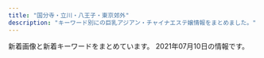 ```yaml
---
title: "国分寺・立川・八王子・東京郊外"
description: "キーワード別にの巨乳アジアン・チャイナエステ嬢情報をまとめました。"
---
```


新着画像と新着キーワードをまとめています。
2021年07月10日の情報です。

<DmmAffiliateIns />
<KeywordTable
  shops={
    [
    {
        "url": "http://www.aromaspot.estjpn.com/",
        "station": "JR\u516b\u738b\u5b50\u99c5\u5357\u53e3",
        "img_links": [
            "http://www.aromaspot.estjpn.com/files/001.jpg",
            "http://www.aromaspot.estjpn.com/files/003.jpg",
            "http://www.aromaspot.estjpn.com/files/005-02.jpg",
            "http://www.aromaspot.estjpn.com/files/002.jpg",
            "http://www.aromaspot.estjpn.com/files/005.jpg",
            "http://www.aromaspot.estjpn.com/files/001-02.jpg",
            "http://www.aromaspot.estjpn.com/files/007-02.jpg",
            "http://www.aromaspot.estjpn.com/photo_news/upimg/7654160c1a994ebd36_0.jpg",
            "http://www.aromaspot.estjpn.com/files/007.jpg",
            "https://aromamore.tokyo/images/dummy.png",
            "http://www.aromaspot.estjpn.com/files/004-02.jpg",
            "http://www.aromaspot.estjpn.com/images/kansentaisaku.jpg",
            "http://www.aromaspot.estjpn.com/files/003-02.jpg",
            "http://www.aromaspot.estjpn.com/files/006.jpg",
            "http://www.aromaspot.estjpn.com/images/line.jpg",
            "http://www.aromaspot.estjpn.com/images/dummy.png",
            "http://www.aromaspot.estjpn.com/files/006-02.jpg",
            "http://www.aromaspot.estjpn.com/files/002-02.jpg",
            "http://www.aromaspot.estjpn.com/files/004.jpg",
            "http://www.aromaspot.estjpn.com/photo_news/upimg/2514460d5716918c3a_0.jpg"
        ],
        "name": "\u30a2\u30ed\u30de\u30b9\u30dd\u30c3\u30c8",
        "keywords": {
            "88": 2,
            "F": 4,
            "\u30bb\u30af\u30b7\u30fc": 4,
            "E": 3,
            "87": 61,
            "86": 4,
            "D": 61,
            "85": 2,
            "C": 2,
            "84": 1
        }
    },
    {
        "name": "\u96c5",
        "img_links": [
            "http://a-rlx.info/images/index_02.jpg",
            "http://a-rlx.info/images/index_07.jpg",
            "http://a-rlx.info/images/index_06.jpg",
            "http://a-rlx.info/gril/09b.jpg",
            "http://a-rlx.info/images/index_12.jpg",
            "http://a-rlx.info/images/index_13.jpg",
            "http://a-rlx.info/images/r03.jpg",
            "http://a-rlx.info/images/rec.jpg",
            "http://a-rlx.info/gril/013.jpg",
            "http://a-rlx.info/gril/013a.jpg",
            "http://a-rlx.info/images/rec_08.jpg",
            "http://a-rlx.info/images/index_03.jpg",
            "http://a-rlx.info/images/sys_08.jpg",
            "http://a-rlx.info/images/info_08.jpg",
            "http://a-rlx.info/images/s01.jpg",
            "http://a-rlx.info/images/s02.jpg",
            "http://a-rlx.info/gril/09.jpg",
            "http://a-rlx.info/gril/07b.jpg",
            "http://a-rlx.info/gril/07a.jpg",
            "http://a-rlx.info/images/index_04.jpg",
            "http://a-rlx.info/images/r04.jpg",
            "http://a-rlx.info/images/r02.jpg",
            "http://a-rlx.info/images/line.png",
            "http://a-rlx.info/images/r01.jpg",
            "http://a-rlx.info/images/info_01.png",
            "http://a-rlx.info/images/index_01.jpg",
            "http://a-rlx.info/gril/p03.jpg",
            "http://a-rlx.info/images/acc01.jpg",
            "http://a-rlx.info/images/sub_10.jpg",
            "http://a-rlx.info/images/acc03.jpg",
            "http://a-rlx.info/gril/013b.jpg",
            "http://a-rlx.info/images/s03.jpg",
            "http://a-rlx.info/images/index_05.jpg",
            "http://a-rlx.info/images/staff_08.jpg",
            "http://a-rlx.info/images/acc05.jpg",
            "http://a-rlx.info/images/s04.jpg",
            "http://a-rlx.info/gril/07.jpg",
            "http://a-rlx.info/images/acc04.jpg",
            "http://a-rlx.info/gril/09a.jpg"
        ],
        "station": "JR\u798f\u751f\u99c5\u6771\u53e3",
        "keywords": {
            "E": 1,
            "C": 2
        },
        "url": "http://a-rlx.info"
    },
    {
        "img_links": [
            "https://chuchu.xyz.mn/photos/sites/31/2021/03/2021031304041360.jpg",
            "https://chuchu.xyz.mn/photos/sites/31/2021/02/2021022502431866.jpg",
            "https://chuchu.xyz.mn/photos/sites/31/2021/03/2021031304201669.jpg",
            "https://chuchu.xyz.mn/images/s_staff.jpg",
            "https://chuchu.xyz.mn/images/s_news.png",
            "https://chuchu.xyz.mn/photos/sites/31/2021/03/2021031501513291.jpg",
            "https://chuchu.xyz.mn/photos/sites/31/2021/05/2021051701423346.jpg",
            "https://chuchu.xyz.mn/images/s_pick.png",
            "https://chuchu.xyz.mn/images/mobile.jpg",
            "https://chuchu.xyz.mn/photos/sites/31/2021/04/2021042406462136.jpg",
            "https://chuchu.xyz.mn/photos/sites/31/2021/07/202107020138027.jpg",
            "https://chuchu.xyz.mn/images/s3.jpg",
            "https://chuchu.xyz.mn/photos/sites/31/2021/04/2021040907225658.jpg",
            "https://chuchu.xyz.mn/photos/sites/31/2021/03/2021031304240915.jpg",
            "https://chuchu.xyz.mn/photos/sites/31/2021/03/2021031304212264.jpg",
            "https://chuchu.xyz.mn/images/top.png",
            "https://chuchu.xyz.mn/images/room2.jpg",
            "https://chuchu.xyz.mn/photos/sites/31/2021/03/2021031304231847.jpg",
            "https://chuchu.xyz.mn/images/room1.jpg",
            "https://chuchu.xyz.mn/photos/sites/31/2021/02/2021022502431637.jpg",
            "https://chuchu.xyz.mn/images/room4.jpg",
            "https://chuchu.xyz.mn/images/info.jpg",
            "https://chuchu.xyz.mn/photos/sites/31/2021/03/2021031304221675.jpg",
            "https://chuchu.xyz.mn/images/s1.jpg",
            "https://chuchu.xyz.mn/photos/sites/31/2021/06/2021062407044156.jpg",
            "https://chuchu.xyz.mn/photos/sites/31/2021/06/2021061404170924.jpg",
            "https://chuchu.xyz.mn/photos/sites/31/2021/05/2021050107095491.jpg",
            "https://chuchu.xyz.mn/images/relax.jpg",
            "https://chuchu.xyz.mn/images/room3.jpg",
            "https://chuchu.xyz.mn/photos/sites/31/2021/02/2021022502431764.jpg"
        ],
        "name": "\u3061\u3085\u3046\u3061\u3085\u3046",
        "keywords": {
            "83": 72,
            "87": 72,
            "D": 198,
            "85": 108,
            "C": 18,
            "E": 72,
            "84": 18,
            "88": 36,
            "F": 18
        },
        "station": "\u4eac\u738b\u516b\u738b\u5b50\u99c54\u756a\u51fa\u53e3",
        "url": "https://chuchu.xyz.mn/"
    },
    {
        "img_links": [
            "https://es-cream.tokyo/wp-content/uploads/2019/09/WeChat-Image_20191017130455.jpg",
            "https://es-cream.tokyo/wp-content/uploads/2019/09/WeChat-Image_20190911125852.jpg",
            "https://es-cream.tokyo/wp-content/uploads/2019/07/WeChat-Image_20190703174151.jpg",
            "https://es-cream.tokyo/wp-content/uploads/2019/09/WeChat-Image_20190911125852-200x300.jpg",
            "https://es-cream.tokyo/wp-content/uploads/2020/07/WeChat-Image_20200703123629.jpg",
            "https://es-cream.tokyo/wp-content/uploads/2019/04/WeChat-Image_20190417211734.jpg",
            "https://es-cream.tokyo/wp-content/uploads/2019/09/WeChat-Image_20190918185047.jpg",
            "https://es-cream.tokyo/wp-content/uploads/2020/07/WeChat-Image_20200703123637.jpg",
            "https://es-cream.tokyo/wp-content/uploads/2020/03/WeChat-Image_20200311180435.jpg",
            "https://es-cream.tokyo/wp-content/uploads/2020/12/WeChat-Image_20201211200333.jpg",
            "https://es-cream.tokyo/wp-content/uploads/2020/02/WeChat-Image_20200210121526-200x300.jpg",
            "https://es-cream.tokyo/wp-content/uploads/2019/03/WeChat-Image_20190330130050-698x1024.jpg",
            "http://es-cream.tokyo/wp-content/uploads/2019/12/1ed5c1c5fbbb849a52bb037f487dfb48.png",
            "https://es-cream.tokyo/wp-content/uploads/2021/05/WeChat-Image_20210506193804.jpg",
            "https://es-cream.tokyo/wp-content/uploads/2020/12/WeChat-Image_20201211200327.jpg",
            "https://es-cream.tokyo/wp-content/uploads/2019/09/WeChat-Image_20191017130455-200x300.jpg",
            "https://es-cream.tokyo/wp-content/uploads/2019/09/WeChat-Image_20190918185043.jpg",
            "https://es-cream.tokyo/wp-content/themes/template-salon2/images/m-info.png",
            "https://es-cream.tokyo/wp-content/themes/template-salon2/images/news-ttl.jpg",
            "https://es-cream.tokyo/wp-content/uploads/2020/03/WeChat-Image_20200311180447.jpg",
            "https://es-cream.tokyo/wp-content/themes/template-salon2/images/campaign-bnr.png",
            "https://es-cream.tokyo/wp-content/themes/template-salon2/images/main-img.jpg",
            "https://es-cream.tokyo/wp-content/uploads/2020/03/WeChat-Image_20200311180443.jpg",
            "https://es-cream.tokyo/wp-content/uploads/2020/10/WeChat-Image_20201016173923-1.jpg",
            "https://es-cream.tokyo/wp-content/uploads/2020/02/WeChat-Image_20200210121526.jpg",
            "https://es-cream.tokyo/wp-content/uploads/2019/07/WeChat-Image_20190729162551.jpg",
            "https://es-cream.tokyo/wp-content/uploads/2019/05/WeChat-Image_20190517141820.jpg",
            "https://es-cream.tokyo/wp-content/uploads/2021/02/WeChat-Image_20210218174311.jpg",
            "https://es-cream.tokyo/wp-content/uploads/2020/08/WeChat-Image_20200829205256-200x300.jpg",
            "https://es-cream.tokyo/wp-content/themes/template-salon2/images/newface-ttl.jpg",
            "https://es-cream.tokyo/wp-content/themes/template-salon2/images/info.png",
            "https://es-cream.tokyo/wp-content/uploads/2019/06/WeChat-Image_20190610230334.jpg",
            "https://es-cream.tokyo/wp-content/uploads/2019/12/WeChat-Image_20191223160307.jpg",
            "https://es-cream.tokyo/wp-content/uploads/2019/03/WeChat-Image_20190330130038.jpg",
            "https://es-cream.tokyo/wp-content/uploads/2020/12/WeChat-Image_20201204132408.jpg",
            "https://es-cream.tokyo/wp-content/uploads/2019/11/WeChat-Image_20191125122405.jpg",
            "https://es-cream.tokyo/wp-content/uploads/2021/01/WeChat-Image_20210112113002.jpg",
            "https://es-cream.tokyo/wp-content/uploads/2020/04/WeChat-Image_20200413174323-200x300.jpg",
            "https://es-cream.tokyo/wp-content/uploads/2019/03/WeChat-Image_20190323191717.jpg",
            "https://es-cream.tokyo/wp-content/uploads/2019/10/WeChat-Image_20191021151113-200x300.jpg",
            "https://es-cream.tokyo/wp-content/uploads/2019/05/WeChat-Image_20190517141820-200x300.jpg",
            "https://es-cream.tokyo/wp-content/themes/template-salon2/images/main-img2.jpg",
            "https://es-cream.tokyo/wp-content/uploads/2020/04/WeChat-Image_20200413174323.jpg",
            "https://es-cream.tokyo/wp-content/uploads/2019/02/WeChat-Image_20190201215504.jpg",
            "https://es-cream.tokyo/wp-content/uploads/2020/10/WeChat-Image_20201016173923-500x750.jpg",
            "https://es-cream.tokyo/wp-content/uploads/2019/02/WeChat-Image_20190201215450.jpg",
            "https://es-cream.tokyo/wp-content/uploads/2020/03/WeChat-Image_20200311180439.jpg",
            "https://es-cream.tokyo/wp-content/uploads/2021/02/WeChat-Image_20210218174257-200x300.jpg",
            "https://es-cream.tokyo/wp-content/uploads/2019/02/1WeChat-Image_20190201215450.jpg",
            "https://es-cream.tokyo/wp-content/uploads/2020/12/WeChat-Image_20201204132408-200x300.jpg",
            "https://es-cream.tokyo/wp-content/uploads/2019/04/WeChat-Image_20190417211734-235x300.jpg",
            "https://es-cream.tokyo/wp-content/uploads/2020/08/WeChat-Image_20200829205256.jpg",
            "https://es-cream.tokyo/wp-content/uploads/2019/07/WeChat-Image_20190706201522.jpg",
            "https://es-cream.tokyo/wp-content/uploads/2019/10/WeChat-Image_20191021151113.jpg",
            "https://es-cream.tokyo/wp-content/themes/template-salon2/images/main-img3.jpg",
            "https://es-cream.tokyo/wp-content/uploads/2020/12/WeChat-Image_20201211200327-200x300.jpg",
            "https://es-cream.tokyo/wp-content/uploads/2019/08/WeChat-Image_20190827142201.jpg",
            "https://es-cream.tokyo/wp-content/uploads/2019/06/WeChat-Image_20190607173911.jpg",
            "https://es-cream.tokyo/wp-content/uploads/2020/10/WeChat-Image_20201016173923.jpg",
            "https://es-cream.tokyo/wp-content/uploads/2021/02/WeChat-Image_20210218174257.jpg",
            "https://es-cream.tokyo/wp-content/uploads/2019/11/WeChat-Image_20191125122405-200x300.jpg",
            "https://es-cream.tokyo/wp-content/uploads/2019/02/1WeChat-Image_20190201215504.jpg",
            "https://es-cream.tokyo/wp-content/uploads/2021/05/WeChat-Image_20210506193811.jpg",
            "https://es-cream.tokyo/wp-content/uploads/2019/06/WeChat-Image_20190607173916.jpg",
            "https://es-cream.tokyo/wp-content/uploads/2021/01/WeChat-Image_20210112112948.jpg",
            "https://es-cream.tokyo/wp-content/uploads/2019/12/WeChat-Image_20191206183034.jpg",
            "https://es-cream.tokyo/wp-content/uploads/2019/03/WeChat-Image_20190330130050.jpg",
            "https://es-cream.tokyo/wp-content/uploads/2020/10/WeChat-Image_20201016173923-1-200x300.jpg"
        ],
        "name": "\u516b\u738b\u5b50\u871c\u5922",
        "station": "JR\u516b\u738b\u5b50\u99c5\u5317\u53e3",
        "keywords": {
            "D": 25,
            "85": 39,
            "F": 2,
            "\u30bb\u30af\u30b7\u30fc": 1,
            "86": 8,
            "87": 5,
            "E": 25
        },
        "url": "https://es-cream.tokyo/"
    },
    {
        "station": "\u3072\u3070\u308a\u30f6\u4e18\u99c5\u5317\u53e3",
        "name": "\u61a9\u3044",
        "keywords": {},
        "url": "http://fukuen.link/",
        "img_links": [
            "http://fukuen.link/images/baner1.jpg",
            "http://fukuen.link/images/tit-newface.png",
            "http://fukuen.link/images/g2.jpg",
            "http://fukuen.link/images/g4.jpg",
            "http://fukuen.link/images/g1.jpg",
            "http://fukuen.link/images/htm.jpg",
            "http://fukuen.link/images/g0.jpg",
            "http://fukuen.link/images/mobile.png",
            "http://fukuen.link/images/baner.jpg",
            "http://fukuen.link/images/tit-new.png",
            "http://fukuen.link/images/mimi.jpg",
            "http://fukuen.link/images/tite-link.png",
            "http://fukuen.link/images/n-03.png",
            "http://fukuen.link/images/emi.jpg",
            "http://fukuen.link/images/pickup.png",
            "http://fukuen.link/images/n-01.png",
            "http://fukuen.link/images/tite-staff.png",
            "http://fukuen.link/images/g3.jpg"
        ]
    },
    {
        "name": "\u30d4\u30f3\u30af\u30ac\u30fc\u30eb",
        "url": "http://bijin.estms.info/",
        "station": "\u4e45\u7c73\u5ddd\u99c5\u5357\u53e3",
        "img_links": [
            "http://bijin.estms.info/up/uploads/20210708222044risa.jpg",
            "http://bijin.estms.info/up/uploads/20190512145422ai.jpg",
            "http://bijin.estms.info/up/uploads/20201217003900rr1.jpg",
            "http://bijin.estms.info/up/newsimg/20210708222026risa1.jpg",
            "http://bijin.estms.info/up/uploads/20201008173803y.jpg",
            "http://bijin.estms.info/up/uploads/20210304174301ym.jpg",
            "http://bijin.estms.info/up/uploads/20191118072051423B39CB-95FB-4F88-B6F9-237745081B01.jpeg",
            "http://bijin.estms.info/up/uploads/20190424151005haru.jpg",
            "http://bijin.estms.info/up/uploads/20190602230214image.jpeg",
            "http://bijin.estms.info/up/uploads/2019110620470700D464B9-FADE-417C-B2D3-ADCCA8F79F09.jpeg",
            "http://bijin.estms.info/up/uploads/20200406213457ai.jpg",
            "http://bijin.estms.info/up/uploads/20190829230957hani.jpg",
            "http://bijin.estms.info/images/r1.jpg",
            "http://bijin.estms.info/up/uploads/201911051624233BB9B4A5-25B8-4ACA-A6C4-B819FAC4075C.jpeg",
            "http://bijin.estms.info/up/newsimg/202106301533231624968821172.jpg",
            "http://bijin.estms.info/up/uploads/2020011123332722.jpg",
            "http://bijin.estms.info/images/r3.jpg",
            "http://bijin.estms.info/up/uploads/2019121319191596C90C3E-6F98-4408-8DB6-F1278D52BEF8.jpeg",
            "http://bijin.estms.info/up/uploads/20191015072706274D8AA4-F27F-41E1-B40F-28CEEDCC8339.jpeg",
            "http://bijin.estms.info/up/uploads/2020012010213518DC6BF5-40C1-4A5F-88A9-48EFDA79AC27.jpeg",
            "http://bijin.estms.info/up/uploads/20200712231007yuri.jpg",
            "http://bijin.estms.info/up/uploads/20210304174253yum.jpg",
            "http://bijin.estms.info/up/uploads/20191028175611nene.jpg",
            "http://bijin.estms.info/up/uploads/20210602152233m.jpg",
            "http://bijin.estms.info/up/uploads/20200819222125mik.jpg",
            "http://bijin.estms.info/up/uploads/20201220222426y.jpg",
            "http://bijin.estms.info/up/uploads/20191002121102E9E57D38-E21B-4027-92DB-F139042F686A.jpeg",
            "http://bijin.estms.info/up/uploads/2020011123383520181216000901sor.jpg",
            "http://bijin.estms.info/up/uploads/20190424151005har.jpg",
            "http://bijin.estms.info/up/uploads/20190310191122emi.jpg",
            "http://bijin.estms.info/up/uploads/20210613220438eri.jpg",
            "http://bijin.estms.info/up/uploads/20200730001205eri.jpg",
            "http://bijin.estms.info/up/uploads/20180107000626image.jpeg",
            "http://bijin.estms.info/up/uploads/201912021030562C17E879-4CFB-416F-A8C4-2951B0F2205B.jpeg",
            "http://bijin.estms.info/up/uploads/20190310191122emi1.jpg",
            "http://bijin.estms.info/up/uploads/201910170721068B044B14-FAA2-4575-B987-3D0C526278FB.jpeg",
            "http://bijin.estms.info/up/uploads/20191014225239rina.jpg",
            "http://bijin.estms.info/up/uploads/20191017072128216A9A55-5AC4-4940-835D-FB551634C6E6.jpeg",
            "http://bijin.estms.info/up/newsimg/20210331004107mi.jpg",
            "http://bijin.estms.info/up/uploads/20190611075507image.jpeg",
            "http://bijin.estms.info/up/uploads/20210304174315yy1.jpg",
            "http://bijin.estms.info/images/top_pickup.png",
            "http://bijin.estms.info/up/uploads/20210602152221mo.jpg",
            "http://bijin.estms.info/images/r4.jpg",
            "http://bijin.estms.info/up/uploads/20190626204244naa.jpg",
            "http://bijin.estms.info/up/uploads/20200406213449ai1.jpg",
            "http://bijin.estms.info/up/newsimg/20210217123132MYXJ_20210209211243608_fast_mh1613462872557.jpg",
            "http://bijin.estms.info/up/uploads/20200819222125miko.jpg",
            "http://bijin.estms.info/up/uploads/20190430121942RCKF3078.jpg",
            "http://bijin.estms.info/up/newsimg/20210613174103mmexport1623572454294_mr1623573151617.jpg",
            "http://bijin.estms.info/up/uploads/20190602230156image.jpeg",
            "http://bijin.estms.info/images/r2.jpg",
            "http://bijin.estms.info/up/uploads/202001210012472FD8035D-E181-4CC8-91C9-411154468BE0.jpeg",
            "http://bijin.estms.info/up/uploads/20201217003849rr.jpg",
            "http://bijin.estms.info/up/uploads/201912132254460EDB9A1F-C26F-42D3-9D9F-4859D6ACF118.jpeg",
            "http://bijin.estms.info/up/newsimg/20210303031951mmexport1614662969615_mr1614705824817_mh1614708399542.jpg",
            "http://bijin.estms.info/up/uploads/20190824212918DWZR9680.jpg",
            "http://bijin.estms.info/up/uploads/20201005203401thumbnail_IMG_6686.jpg",
            "http://bijin.estms.info/up/uploads/20190831100054image.jpeg",
            "http://bijin.estms.info/up/uploads/2020011707213997E7D3ED-E846-45D2-BE23-3A9EA27C99E5.jpeg",
            "http://bijin.estms.info/up/uploads/201910150727064AEE5CC2-79ED-4E66-9DE0-B5C435D880C2.jpeg",
            "http://bijin.estms.info/images/t2.jpg",
            "http://bijin.estms.info/up/uploads/20210304174335yy.jpg",
            "http://bijin.estms.info/up/uploads/20191118072033DC193570-75FC-4101-8931-9917C4584482.jpeg",
            "http://bijin.estms.info/up/uploads/20191106204707A3EB6328-3B05-4BE7-8E96-27A1C6F46231.jpeg",
            "http://bijin.estms.info/up/uploads/20190824212918LJJT6902.jpg",
            "http://bijin.estms.info/up/uploads/20201016170513h.jpg",
            "http://bijin.estms.info/up/uploads/20200121001247FF252499-7BDC-480E-BC20-F0D33285CC2B.jpeg",
            "http://bijin.estms.info/up/uploads/202001201021517F471254-F426-4D22-8198-E0392BEB2618.jpeg",
            "http://bijin.estms.info/up/uploads/20201220222426yu.jpg",
            "http://bijin.estms.info/up/uploads/20200117072212A6B1AABA-580A-476E-9289-473C6EBAEAEA.jpeg",
            "http://bijin.estms.info/up/uploads/20190626204244naaa.jpg",
            "http://bijin.estms.info/up/uploads/20191002121121328B75FF-E54B-4F1A-999B-05804A859FE6.jpeg",
            "http://bijin.estms.info/up/uploads/20210708222038risa1.jpg",
            "http://bijin.estms.info/up/uploads/202005180731156A797D2C-B69E-4345-B776-BA05CAB5E487.jpeg",
            "http://bijin.estms.info/images/tel.png",
            "http://bijin.estms.info/up/uploads/20191213191915F8D7E171-6B72-4E9D-BAE6-95764C2481B9.jpeg",
            "http://bijin.estms.info/up/uploads/20190430125157XTFS2133.jpg",
            "http://bijin.estms.info/up/uploads/201911180721076EB6EE65-B4D3-49CC-B10D-FFCADDD8F51D.jpeg",
            "http://bijin.estms.info/up/newsimg/202106021429141622606196746_mh1622609168106_mr1622611231034.jpg",
            "http://bijin.estms.info/up/uploads/20190611075455image.jpeg",
            "http://bijin.estms.info/up/uploads/20191213191915E4816BC5-8C62-407B-A6ED-C87D0F0F46EC.jpeg",
            "http://bijin.estms.info/up/uploads/20201008173812y1.jpg",
            "http://bijin.estms.info/up/uploads/20200406213506raki.jpg",
            "http://bijin.estms.info/up/uploads/20201005203352thumbnail_IMG_6687.jpg"
        ],
        "keywords": {}
    },
    {
        "url": "https://chardonnay-kokubunji.com/",
        "station": "JR\u56fd\u5206\u5bfa\u99c5\u5357\u53e3",
        "img_links": [
            "https://chardonnay-kokubunji.com/img/bar_right_mobile.png",
            "https://chardonnay-kokubunji.com/girls/sanae/c.jpg",
            "https://chardonnay-kokubunji.com/img/slider/1.jpg",
            "https://chardonnay-kokubunji.com/girls/miki/e.jpg",
            "https://chardonnay-kokubunji.com/img/bar_sch.png",
            "https://chardonnay-kokubunji.com/img/bar_right_cover.png",
            "https://chardonnay-kokubunji.com/girls/erika/b.jpg",
            "https://chardonnay-kokubunji.com/girls/momo/a.jpg",
            "https://chardonnay-kokubunji.com/img/bar_info.png",
            "https://chardonnay-kokubunji.com/girls/sanae/d.jpg",
            "https://chardonnay-kokubunji.com/img/bar_newgirl.png",
            "https://chardonnay-kokubunji.com/img/slider/2.jpg",
            "https://chardonnay-kokubunji.com/girls/erika/d.jpg",
            "https://chardonnay-kokubunji.com/girls/miki/a.jpg",
            "https://chardonnay-kokubunji.com/img/bg.jpg",
            "https://chardonnay-kokubunji.com/girls/miki/c.jpg",
            "https://chardonnay-kokubunji.com/img/pc.png",
            "https://chardonnay-kokubunji.com/girls/miki/d.jpg",
            "https://chardonnay-kokubunji.com/girls/momo/c.jpg",
            "https://chardonnay-kokubunji.com/girls/ayaka/b.jpg",
            "https://chardonnay-kokubunji.com/girls/ayaka/c.jpg",
            "https://chardonnay-kokubunji.com/girls/miki/b.jpg",
            "https://chardonnay-kokubunji.com/girls/ayaka/d.jpg",
            "https://chardonnay-kokubunji.com/girls/momo/e.jpg",
            "https://chardonnay-kokubunji.com/girls/momo/b.jpg",
            "https://chardonnay-kokubunji.com/girls/sanae/e.jpg",
            "https://chardonnay-kokubunji.com/img/bar_right_mailmaga.png",
            "https://chardonnay-kokubunji.com/girls/ayaka/a.jpg",
            "https://chardonnay-kokubunji.com/img/bg_header.png",
            "https://chardonnay-kokubunji.com/girls/ayaka/e.jpg",
            "https://chardonnay-kokubunji.com/girls/erika/c.jpg",
            "https://chardonnay-kokubunji.com/girls/sanae/b.jpg",
            "https://chardonnay-kokubunji.com/girls/erika/e.jpg",
            "https://chardonnay-kokubunji.com/girls/erika/a.jpg",
            "https://chardonnay-kokubunji.com/img/qr.png",
            "https://chardonnay-kokubunji.com/girls/momo/d.jpg",
            "https://chardonnay-kokubunji.com/girls/sanae/a.jpg"
        ],
        "keywords": {
            "85": 6,
            "C": 12,
            "84": 18,
            "D": 18,
            "86": 6
        },
        "name": "\u30b7\u30e3\u30eb\u30c9\u30cd"
    },
    {
        "station": "\u6771\u4e45\u7559\u7c73\u99c5",
        "img_links": [
            "http://iyasinbo.este88.com/img/m02.jpg",
            "http://iyasinbo.este88.com/images/06.jpg",
            "http://iyasinbo.este88.com/gals/yuki1.jpg",
            "http://iyasinbo.este88.com/images/01.jpg",
            "http://iyasinbo.este88.com/images/info5.jpg",
            "http://iyasinbo.este88.com/images/07.jpg",
            "http://iyasinbo.este88.com/images/08.jpg",
            "http://iyasinbo.este88.com/img/m01--.jpg",
            "http://iyasinbo.este88.com/gals/koko1.jpg",
            "http://iyasinbo.este88.com/gals/ayumi1.jpg",
            "http://iyasinbo.este88.com/img/m04.jpg",
            "http://iyasinbo.este88.com/images/09.jpg",
            "http://iyasinbo.este88.com/images/tel.png",
            "http://iyasinbo.este88.com/gals/yuriko1.jpg",
            "http://iyasinbo.este88.com/images/kp.jpg",
            "http://iyasinbo.este88.com/images/05.jpg",
            "http://iyasinbo.este88.com/images/02.jpg",
            "http://iyasinbo.este88.com/i/img/info5.jpg",
            "http://iyasinbo.este88.com/images/03.jpg",
            "http://iyasinbo.este88.com/images/04.jpg",
            "http://iyasinbo.este88.com/images/qr02.jpg"
        ],
        "keywords": {},
        "url": "http://iyasinbo.este88.com/",
        "name": "\u7652\u3057\u3093\u574a"
    },
    {
        "station": "\u82b1\u5c0f\u91d1\u4e95\u99c5\u5317\u53e3",
        "img_links": [
            "http://www.flove.link/images/s1.png",
            "http://www.flove.link/images/staff_t.jpg",
            "http://www.flove.link/img/sakura3.jpg",
            "http://www.flove.link/images/news.jpg",
            "http://www.flove.link/images/tel.jpg",
            "http://www.flove.link/img/sakura1.jpg",
            "http://www.flove.link/images/int1.png",
            "http://www.flove.link/img/rina1.jpg",
            "http://www.flove.link/img/sakura2.jpg",
            "http://www.flove.link/img/yumi1.jpg",
            "http://www.flove.link/images/interior_t.jpg",
            "http://www.flove.link/images/info.png",
            "http://www.flove.link/images/sys2.png",
            "http://www.flove.link/images/sys1.png",
            "http://www.flove.link/img/sakura4.jpg",
            "http://www.flove.link/images/2.jpg",
            "http://www.flove.link/images/mobile.jpg",
            "http://www.flove.link/images/3.jpg",
            "http://www.flove.link/images/1.jpg",
            "http://www.flove.link/img/ena2.jpg",
            "http://www.flove.link/images/int2.png",
            "http://www.flove.link/img/ena1.jpg",
            "http://www.flove.link/images/9.jpg",
            "http://www.flove.link/images/head.jpg"
        ],
        "keywords": {},
        "url": "http://www.flove.link/",
        "name": "\u5922"
    },
    {
        "keywords": {
            "D": 6,
            "C": 4,
            "87": 6,
            "86": 4
        },
        "station": "\u3072\u3070\u308a\u30f6\u4e18\u99c5\u5357\u53e3",
        "img_links": [
            "http://www.mitsunoaji.esturl.com/files/004-03.jpg",
            "http://www.mitsunoaji.esturl.com/files/002.jpg",
            "http://www.mitsunoaji.esturl.com/files/004-02.jpg",
            "http://www.mitsunoaji.esturl.com/files/003.jpg",
            "http://www.mitsunoaji.esturl.com/images/staff_s.png",
            "http://www.mitsunoaji.esturl.com/files/005.jpg",
            "http://www.mitsunoaji.esturl.com/files/001.jpg",
            "http://www.mitsunoaji.esturl.com/files/005-02.jpg",
            "http://www.mitsunoaji.esturl.com/files/003-02.jpg",
            "http://www.mitsunoaji.esturl.com/files/004.jpg",
            "http://www.mitsunoaji.esturl.com/files/005-03.jpg",
            "http://www.mitsunoaji.esturl.com/files/001-02.jpg",
            "http://www.mitsunoaji.esturl.com/files/001-03.jpg",
            "http://www.mitsunoaji.esturl.com/files/002-03.jpg",
            "http://www.mitsunoaji.esturl.com/files/002-02.jpg",
            "http://www.mitsunoaji.esturl.com/images/link_s.png",
            "http://www.mitsunoaji.esturl.com/files/003-03.jpg",
            "http://www.mitsunoaji.esturl.com/images/news.jpg",
            "http://www.mitsunoaji.esturl.com/images/top.png"
        ],
        "url": "http://www.mitsunoaji.esturl.com/",
        "name": "\u871c\u306e\u5473"
    },
    {
        "url": "http://e-hachiouji.com/",
        "img_links": [
            "http://e-hachiouji.com/images/g2.jpg",
            "http://e-hachiouji.com/images/top1.jpg",
            "http://e-hachiouji.com/images/banna2.jpg",
            "http://e-hachiouji.com/images/g7.jpg",
            "http://e-hachiouji.com/images/mobel.jpg",
            "http://e-hachiouji.com/images/g10.jpg",
            "http://e-hachiouji.com/images/g5.jpg",
            "http://e-hachiouji.com/images/ringo.jpg",
            "http://e-hachiouji.com/images/g6.jpg",
            "http://e-hachiouji.com/images/nana3.jpg",
            "http://e-hachiouji.com/images/g3.jpg",
            "http://e-hachiouji.com/images/g9.jpg",
            "http://e-hachiouji.com/images/banna3.jpg",
            "http://e-hachiouji.com/images/g4.jpg",
            "http://e-hachiouji.com/images/g8.jpg",
            "http://e-hachiouji.com/images/banna1.jpg",
            "http://e-hachiouji.com/images/index-staff.png"
        ],
        "station": "JR\u516b\u738b\u5b50\u99c5\u5317\u53e3",
        "keywords": {
            "C": 8
        },
        "name": "\u7d2b\u967d\u82b1"
    },
    {
        "station": "JR\u56fd\u5206\u5bfa\u99c5\u5357\u53e3",
        "name": "\u30a2\u30b9\u30bf\u30fc",
        "keywords": {
            "D": 6,
            "C": 13,
            "90": 4,
            "89": 8
        },
        "url": "http://aster-massage.work/",
        "img_links": [
            "http://aster-massage.work/img/s5.jpg",
            "http://aster-massage.work/img/sta4.jpg",
            "http://aster-massage.work/img/st1.jpg",
            "http://aster-massage.work/sp/img/cam.jpg",
            "http://aster-massage.work/sp/img/sys.jpg",
            "http://aster-massage.work/img/sta5.jpg",
            "http://aster-massage.work/img/botton.jpg",
            "http://aster-massage.work/img/acc4.jpg",
            "http://aster-massage.work/img/yj.jpg",
            "http://aster-massage.work/img/acc3.jpg",
            "http://aster-massage.work/img/st04.jpg",
            "http://aster-massage.work/img/sta1.jpg",
            "http://aster-massage.work/img/s6.jpg",
            "http://aster-massage.work/img/head.jpg",
            "http://aster-massage.work/sp/img/st3.jpg",
            "http://aster-massage.work/img/s4.jpg",
            "http://aster-massage.work/img/s3.jpg",
            "http://aster-massage.work/img/s1.jpg",
            "http://aster-massage.work/sp/img/pic.jpg",
            "http://aster-massage.work/sp/img/pc.jpg",
            "http://aster-massage.work/sp/img/t-s.jpg",
            "http://aster-massage.work/sp/img/st4.jpg",
            "http://aster-massage.work/sp/img/t-o.jpg",
            "http://aster-massage.work/sp/img/acc3.jpg",
            "http://aster-massage.work/img/fla-1.jpg",
            "http://aster-massage.work/img/st4.jpg",
            "http://aster-massage.work/sp/img/paypay.jpg",
            "http://aster-massage.work/sp/img/botton.jpg",
            "http://aster-massage.work/img/fla-2.jpg",
            "http://aster-massage.work/sp/img/p-1.jpg",
            "http://aster-massage.work/img/st5.jpg",
            "http://aster-massage.work/img/acc1.jpg",
            "http://aster-massage.work/sp/img/acc4.jpg",
            "http://aster-massage.work/img/st2.jpg",
            "http://aster-massage.work/sp/img/add.jpg",
            "http://aster-massage.work/sp/img/st5.jpg",
            "http://aster-massage.work/sp/img/acc1.jpg",
            "http://aster-massage.work/sp/img/st1.jpg",
            "http://aster-massage.work/img/st3.jpg",
            "http://aster-massage.work/sp/img/info.jpg",
            "http://aster-massage.work/sp/img/time.jpg",
            "http://aster-massage.work/sp/img/t-t.jpg",
            "http://aster-massage.work/img/sta2.jpg",
            "http://aster-massage.work/sp/img/t-r.jpg",
            "http://aster-massage.work/img/fla-3.jpg",
            "http://aster-massage.work/img/fla.jpg",
            "http://aster-massage.work/img/sta6.jpg",
            "http://aster-massage.work/img/st06.jpg",
            "http://aster-massage.work/sp/img/p-2.jpg",
            "http://aster-massage.work/sp/img/acc2.jpg",
            "http://aster-massage.work/img/s2.jpg",
            "http://aster-massage.work/img/mo.png",
            "http://aster-massage.work/img/r9.jpg",
            "http://aster-massage.work/img/acc2.jpg",
            "http://aster-massage.work/sp/img/st2.jpg",
            "http://aster-massage.work/sp/img/t-a.jpg",
            "http://aster-massage.work/sp/img/p-3.jpg",
            "http://aster-massage.work/img/st6.jpg",
            "http://aster-massage.work/img/sta3.jpg",
            "http://aster-massage.work/sp/img/st6.jpg",
            "http://aster-massage.work/sp/img/tit.jpg",
            "http://aster-massage.work/sp/img/tel.jpg"
        ]
    },
    {
        "keywords": {
            "C": 13,
            "86": 5,
            "D": 6,
            "80": 1
        },
        "url": "http://www.miki-es.info",
        "station": "\u79cb\u6d25\u99c5\u5357\u53e3",
        "name": "\u7f8e\u59eb",
        "img_links": [
            "http://www.miki-es.info/style/images/staff_line.png",
            "http://www.miki-es.info/style/images/end.jpg",
            "http://www.miki-es.info/style/images/girl-z1.jpg",
            "http://www.miki-es.info/staff/s06.jpg",
            "http://www.miki-es.info/style/images/bj3.png",
            "http://www.miki-es.info/images/aaa.png",
            "http://www.miki-es.info/staff/s02.jpg",
            "http://www.miki-es.info/style/images/top.png",
            "http://www.miki-es.info/staff/s03.jpg",
            "http://www.miki-es.info/staff/s04.jpg",
            "http://www.miki-es.info/staff/s05.jpg",
            "http://www.miki-es.info/style/images/girl-z2.jpg",
            "http://www.miki-es.info/staff/s01.jpg"
        ]
    },
    {
        "station": "JR\u516b\u738b\u5b50\u99c5\u5317\u53e3",
        "keywords": {
            "F": 3,
            "D": 10,
            "\u5de8\u4e73": 32,
            "\u4e73": 32,
            "E": 2,
            "C": 34,
            "\u30bb\u30af\u30b7\u30fc": 1
        },
        "img_links": [
            "https://dear.tyo.cm/images/room4.jpg",
            "https://dear.tyo.cm/images/staff0.jpg",
            "https://dear.tyo.cm/photos/sites/45/2021/05/2021050810175937.jpeg",
            "https://dear.tyo.cm/images/bj3.jpg",
            "https://dear.tyo.cm/photos/sites/45/2021/04/2021042615254215.jpeg",
            "https://dear.tyo.cm/images/s_info.jpg",
            "https://dear.tyo.cm/photos/sites/45/2021/04/2021042000345084.jpeg",
            "https://dear.tyo.cm/photos/sites/45/2021/04/2021042700272993.jpeg",
            "https://dear.tyo.cm/photos/sites/45/2021/06/202106020239145.jpeg",
            "https://dear.tyo.cm/photos/sites/45/2021/05/2021052413173674.jpeg",
            "https://dear.tyo.cm/images/bj1.jpg",
            "https://dear.tyo.cm/photos/sites/45/2021/04/2021041514000559.jpeg",
            "https://dear.tyo.cm/photos/sites/45/2021/04/2021041320263734.jpeg",
            "https://dear.tyo.cm/photos/sites/45/2021/04/2021042600424857.jpeg",
            "https://dear.tyo.cm/images/koko_200x40.png",
            "https://dear.tyo.cm/photos/sites/45/2021/04/2021042601303221.jpeg",
            "https://dear.tyo.cm/images/room1.jpg",
            "https://dear.tyo.cm/photos/sites/45/2021/04/2021041913210189.jpeg",
            "https://dear.tyo.cm/photos/sites/45/2021/05/2021052514191662.jpeg",
            "https://dear.tyo.cm/photos/sites/45/2021/04/2021041511091423.jpeg",
            "https://dear.tyo.cm/images/link1.jpg",
            "https://dear.tyo.cm/images/room2.jpg",
            "https://dear.tyo.cm/images/top.jpg",
            "https://dear.tyo.cm/photos/sites/45/2021/04/2021041513543726.jpeg",
            "https://dear.tyo.cm/images/amore.jpg",
            "https://dear.tyo.cm/photos/sites/45/2021/04/2021041901294194.jpeg",
            "https://dear.tyo.cm/photos/sites/45/2021/06/2021062201102250.jpeg",
            "https://dear.tyo.cm/images/s_staff.jpg",
            "https://dear.tyo.cm/images/paypay.jpg",
            "https://dear.tyo.cm/images/s_link.jpg",
            "https://dear.tyo.cm/photos/sites/45/2021/07/2021070216173664.jpeg",
            "https://dear.tyo.cm/photos/sites/45/2021/05/2021051715053252.jpeg",
            "https://dear.tyo.cm/photos/sites/45/2021/04/202104151113330.jpeg",
            "https://dear.tyo.cm/photos/sites/45/2021/06/2021060321143580.jpeg",
            "https://dear.tyo.cm/images/room3.jpg",
            "https://dear.tyo.cm/images/1.jpg",
            "https://dear.tyo.cm/images/info2.jpg",
            "https://esta-kanto.com/img/kanto/esta-200_40.jpg",
            "https://dear.tyo.cm/images/member.jpg",
            "https://dear.tyo.cm/photos/sites/45/2021/05/2021051414220966.jpeg"
        ],
        "url": "https://dear.tyo.cm/",
        "name": "Dear"
    },
    {
        "station": "\u7530\u7121\u99c5\u5317\u53e3",
        "keywords": {},
        "url": "http://www.china-massage.work/",
        "img_links": [
            "http://www.china-massage.work/sp/img/yuki1.jpg",
            "http://www.china-massage.work/sp/images/head.jpg",
            "http://www.china-massage.work/staff/miki.jpg",
            "http://www.china-massage.work/images/5.jpg",
            "http://www.china-massage.work/img/mimi1.jpg",
            "http://www.china-massage.work/sp/staff/kaori.jpg",
            "http://www.china-massage.work/sp/images/interior_t.jpg",
            "http://www.china-massage.work/images/1.jpg",
            "http://www.china-massage.work/sp/staff/mina.jpg",
            "http://www.china-massage.work/sp/img/mimi1.jpg",
            "http://www.china-massage.work/sp/img/mina1.jpg",
            "http://www.china-massage.work/sp/images/sys.png",
            "http://www.china-massage.work/images/sm.jpg",
            "http://www.china-massage.work/sp/menu/staff.jpg",
            "http://www.china-massage.work/images/rec2.jpg",
            "http://www.china-massage.work/sp/images/rec2.jpg",
            "http://www.china-massage.work/images/3.jpg",
            "http://www.china-massage.work/sp/menu/top.jpg",
            "http://www.china-massage.work/images/head.jpg",
            "http://www.china-massage.work/img/mina1.jpg",
            "http://www.china-massage.work/sp/images/sisu4.jpg",
            "http://www.china-massage.work/sp/images/sisu2.jpg",
            "http://www.china-massage.work/images/news.jpg",
            "http://www.china-massage.work/sp/img/miki1.jpg",
            "http://www.china-massage.work/images/rec1.png",
            "http://www.china-massage.work/sp/images/info_t.jpg",
            "http://www.china-massage.work/sp/images/newsb.png",
            "http://www.china-massage.work/sp/staff/yuki.jpg",
            "http://www.china-massage.work/staff/mina.jpg",
            "http://www.china-massage.work/sp/images/rec1.png",
            "http://www.china-massage.work/sp/img/riri1.jpg",
            "http://www.china-massage.work/sp/staff/riri.jpg",
            "http://www.china-massage.work/img/yuki1.jpg",
            "http://www.china-massage.work/sp/staff/mimi.jpg",
            "http://www.china-massage.work/staff/yuki.jpg",
            "http://www.china-massage.work/sp/images/int2.png",
            "http://www.china-massage.work/images/tel.jpg",
            "http://www.china-massage.work/sp/images/footer.png",
            "http://www.china-massage.work/img/miki1.jpg",
            "http://www.china-massage.work/sp/images/sisu1.jpg",
            "http://www.china-massage.work/images/6.jpg",
            "http://www.china-massage.work/images/b2.jpg",
            "http://www.china-massage.work/img/riri1.jpg",
            "http://www.china-massage.work/img/kaori1.jpg",
            "http://www.china-massage.work/sp/img/kaori1.jpg",
            "http://www.china-massage.work/images/b1.jpg",
            "http://www.china-massage.work/sp/images/news.jpg",
            "http://www.china-massage.work/sp/images/int1.png",
            "http://www.china-massage.work/staff/riri.jpg",
            "http://www.china-massage.work/images/sys.png",
            "http://www.china-massage.work/sp/images/staff_t.jpg",
            "http://www.china-massage.work/images/int1.png",
            "http://www.china-massage.work/images/interior_t.jpg",
            "http://www.china-massage.work/images/int2.png",
            "http://www.china-massage.work/sp/staff/miki.jpg",
            "http://www.china-massage.work/staff/mimi.jpg",
            "http://www.china-massage.work/images/4.jpg",
            "http://www.china-massage.work/sp/images/tel.jpg",
            "http://www.china-massage.work/staff/kaori.jpg",
            "http://www.china-massage.work/images/2.jpg",
            "http://www.china-massage.work/sp/images/ac1.jpg",
            "http://www.china-massage.work/sp/images/sisu3.jpg",
            "http://www.china-massage.work/images/staff_t.jpg",
            "http://www.china-massage.work/images/tg.jpg"
        ],
        "name": "\u30ed\u30fc\u30ba"
    },
    {
        "name": "\u5922\u7e01",
        "url": "http://yumeen.est-u.com/",
        "keywords": {},
        "station": "\u7530\u7121\u99c5\u5317\u53e3",
        "img_links": [
            "http://yumeen.est-u.com/images/index2_07.jpg",
            "http://yumeen.est-u.com/images/index_02.jpg",
            "http://yumeen.est-u.com/staff/momoko/1.jpg",
            "http://yumeen.est-u.com/images/index_04.jpg",
            "http://yumeen.est-u.com/images/index_12.jpg",
            "http://yumeen.est-u.com/images/s2.jpg",
            "http://yumeen.est-u.com/images/s4.jpg",
            "http://yumeen.est-u.com/images/s3.jpg",
            "http://yumeen.est-u.com/images/staff_01.jpg",
            "http://yumeen.est-u.com/images/index_03.jpg",
            "http://yumeen.est-u.com/images/index_09.jpg",
            "http://yumeen.est-u.com/staff/nana/1.jpg",
            "http://yumeen.est-u.com/images/index_13.jpg",
            "http://yumeen.est-u.com/images/index_08.jpg",
            "http://yumeen.est-u.com/images/index_07.jpg",
            "http://yumeen.est-u.com/images/index_01.jpg",
            "http://yumeen.est-u.com/images/s1.jpg",
            "http://yumeen.est-u.com/images/index_05.jpg",
            "http://yumeen.est-u.com/staff/koko/1.jpg"
        ]
    },
    {
        "name": "\u5922\u306e\u59eb",
        "keywords": {
            "C": 11
        },
        "station": "\u4e45\u7c73\u5ddd\u99c5\u5357\u53e3",
        "img_links": [
            "http://heal-salon.com/staff/rumi/01.jpg",
            "http://heal-salon.com/staff/koko/01.jpg",
            "http://heal-salon.com/img/ttl_staff.png",
            "http://heal-salon.com/staff/koko/01mb.jpg",
            "http://heal-salon.com/img/ttl_recbnr.png",
            "http://heal-salon.com/pic/head.png",
            "http://heal-salon.com/staff/rumi/01mb.jpg",
            "http://heal-salon.com/staff/hana/01.jpg",
            "http://heal-salon.com/staff/mai/01mb.jpg",
            "http://heal-salon.com/staff/mai/01.jpg",
            "http://heal-salon.com/staff/hana/01mb.jpg"
        ],
        "url": "http://heal-salon.com/"
    },
    {
        "station": "JR\u7acb\u5ddd\u99c5\u5357\u53e3",
        "url": "https://bijinkan.tyo.cm/",
        "img_links": [
            "https://bijinkan.tyo.cm/photos/sites/85/2020/12/2020120309222952.jpg",
            "https://bijinkan.tyo.cm/images/room2.jpg",
            "https://bijinkan.tyo.cm/images/acc4.jpg",
            "https://bijinkan.tyo.cm/photos/sites/85/2020/12/2020120309222524.jpg",
            "https://bijinkan.tyo.cm/photos/sites/85/2021/04/2021040917195789.jpg",
            "https://bijinkan.tyo.cm/photos/sites/85/2021/06/2021061116053633.jpg",
            "https://bijinkan.tyo.cm/photos/sites/85/2020/12/2020120309222824.jpg",
            "https://bijinkan.tyo.cm/photos/sites/85/2020/12/2020120309222649.jpg",
            "https://bijinkan.tyo.cm/photos/sites/85/2021/03/2021032818520654.jpg",
            "https://bijinkan.tyo.cm/photos/sites/85/2020/12/2020120309223034.jpg",
            "https://bijinkan.tyo.cm/images/ico01.png",
            "https://bijinkan.tyo.cm/images/acc2.jpg",
            "https://bijinkan.tyo.cm/images/acc1.jpg",
            "https://bijinkan.tyo.cm/photos/sites/85/2021/06/2021061116053733.jpg",
            "https://bijinkan.tyo.cm/photos/sites/85/2020/12/2020120309223278.jpg",
            "https://bijinkan.tyo.cm/images/side_link01.png",
            "https://bijinkan.tyo.cm/images/mainimg02.png",
            "https://bijinkan.tyo.cm/photos/sites/85/2020/12/202012030922277.jpg",
            "https://bijinkan.tyo.cm/photos/sites/85/2020/12/2020120309223173.jpg",
            "https://bijinkan.tyo.cm/photos/sites/85/2020/12/2020120807014646.jpg",
            "https://bijinkan.tyo.cm/images/side_link02.png",
            "https://bijinkan.tyo.cm/images/side_link03.png",
            "https://bijinkan.tyo.cm/images/mainimg01.png",
            "https://bijinkan.tyo.cm/images/room1.jpg",
            "https://bijinkan.tyo.cm/images/room4.jpg",
            "https://bijinkan.tyo.cm/images/acc3.jpg",
            "https://bijinkan.tyo.cm/photos/sites/85/2021/03/2021032818520041.jpg",
            "https://bijinkan.tyo.cm/images/room3.jpg"
        ],
        "name": "\u7f8e\u4eba\u9928",
        "keywords": {
            "E": 12,
            "87": 16,
            "86": 8,
            "D": 20,
            "85": 8
        }
    },
    {
        "url": "http://qinoop.xyz/",
        "station": "\u4e45\u7c73\u5ddd\u99c5\u5357\u53e3",
        "keywords": {
            "85": 4,
            "86": 2,
            "E": 2,
            "D": 4,
            "90": 2,
            "C": 2
        },
        "name": "Love you",
        "img_links": [
            "http://qinoop.xyz/uploads/allimg/210410/1-210410163308.png",
            "http://qinoop.xyz/uploads/allimg/210426/1-210426095S7.jpg",
            "http://qinoop.xyz/uploads/210410/1-210410150940511.jpg",
            "http://qinoop.xyz/uploads/210708/1-210FQI911a4.jpg",
            "http://qinoop.xyz/uploads/210410/1-210410151020557.jpg",
            "http://qinoop.xyz/uploads/210708/1-210FQIJ0144.jpg",
            "http://qinoop.xyz/uploads/allimg/210410/1-210410163318.png",
            "http://qinoop.xyz/uploads/210709/1-210F9102R5210.jpg",
            "http://qinoop.xyz/templets/default/picture/bg_header_1.jpg",
            "http://qinoop.xyz/uploads/210709/1-210FZ95354151.jpg",
            "http://qinoop.xyz/uploads/allimg/210709/1-210F9102105.jpg"
        ]
    },
    {
        "img_links": [
            "http://binikili.xyz/templets/default/picture/news.jpg",
            "http://binikili.xyz/templets/default/picture/tt.jpg",
            "http://binikili.xyz/templets/default/picture/interior_t.jpg",
            "http://binikili.xyz/templets/default/picture/rec1.png",
            "http://binikili.xyz/uploads/210611/1-210611160435911.jpg",
            "http://binikili.xyz/uploads/210611/1-210611132T3421.jpg",
            "http://binikili.xyz/uploads/210611/1-2106111A620206.jpg",
            "http://binikili.xyz/uploads/210622/1-210622144931109.jpg",
            "http://binikili.xyz/uploads/210622/1-21062214495U10.jpg",
            "http://binikili.xyz/uploads/210611/1-210611132945b9.jpg",
            "http://binikili.xyz/uploads/210611/1-210611132P0924.jpg",
            "http://binikili.xyz/templets/default/picture/int1.png",
            "http://binikili.xyz/uploads/210611/1-210611160031506.jpg",
            "http://binikili.xyz/templets/default/picture/staff_t.jpg",
            "http://binikili.xyz/uploads/210611/1-2106111A249304.jpg"
        ],
        "station": "\u6771\u4e45\u7559\u7c73\u99c5\u5317\u53e3",
        "url": "http://binikili.xyz/",
        "keywords": {},
        "name": "\u7f8e\u4eba\u9b5a"
    },
    {
        "img_links": [
            "http://aromalove.est-u.com/images/staff_06.jpg",
            "http://aromalove.est-u.com/images/s5.jpg",
            "http://aromalove.est-u.com/images/index_03.jpg",
            "http://aromalove.est-u.com/images/index_04.jpg",
            "http://menlog.net/link/menlog8831.jpg",
            "http://aromalove.est-u.com/images/s2.jpg",
            "http://aromalove.est-u.com/images/index_10.jpg",
            "http://aromalove.est-u.com/images/index2_03.jpg",
            "http://aromalove.est-u.com/images/index2_02.jpg",
            "http://aromalove.est-u.com/images/s1.jpg",
            "http://aromalove.est-u.com/images/index3_03.jpg",
            "http://aromalove.est-u.com/images/index_06.jpg",
            "http://aromalove.est-u.com/images/index_02.jpg",
            "http://aromalove.est-u.com/images/s3.jpg",
            "http://aromalove.est-u.com/images/s4.jpg",
            "http://aromalove.est-u.com/images/aromalove8831.jpg",
            "http://aromalove.est-u.com/images/index_08.jpg",
            "http://aromalove.est-u.com/images/index_01.jpg"
        ],
        "name": "\u30a2\u30ed\u30de\u30e9\u30d6",
        "url": "http://aromalove.est-u.com/",
        "keywords": {},
        "station": "JR\u516b\u738b\u5b50\u99c5\u5317\u53e3"
    },
    {
        "img_links": [
            "http://uuka.loveyaku.com/imgs/lunbo/photo04.jpg",
            "http://uuka.loveyaku.com/imgs/bttel.png",
            "http://uuka.loveyaku.com/imgs/nav/nb01.png",
            "http://uuka.loveyaku.com/imgs/temp_boshu.jpg",
            "http://uuka.loveyaku.com/imgs/bar_therapist.png",
            "http://uuka.loveyaku.com/imgs/information.jpg",
            "http://uuka.loveyaku.com/imgs/lunbo/photo03.jpg",
            "http://uuka.loveyaku.com/imgs/header.png",
            "http://uuka.loveyaku.com/imgs/nav/nb06.png",
            "http://uuka.loveyaku.com/imgs/nav/nb02.png",
            "http://uuka.loveyaku.com/imgs/lunbo/photo01.jpg",
            "http://uuka.loveyaku.com/imgs/nav/nb04.png",
            "http://uuka.loveyaku.com/imgs/headline.png",
            "http://uuka.loveyaku.com/imgs/mobile.jpg",
            "http://uuka.loveyaku.com/imgs/address.png",
            "http://uuka.loveyaku.com/imgs/lunbo/photo02.jpg",
            "http://uuka.loveyaku.com/imgs/nav/nb03.png",
            "http://uuka.loveyaku.com/imgs/nav/nb05.png"
        ],
        "keywords": {
            "C": 7
        },
        "url": "http://uuka.loveyaku.com/",
        "station": "JR\u516b\u738b\u5b50\u99c5\u5357\u53e3",
        "name": "\u7652\u60a0\u83ef"
    },
    {
        "station": "JR\u6b66\u8535\u5883\u99c5\u5357\u53e3",
        "name": "\u30cf\u30d4\u30cd\u30b9",
        "url": "http://www.kenkoukoubou.com/",
        "keywords": {},
        "img_links": [
            "http://www.kenkoukoubou.com/girl/8.jpg",
            "http://www.kenkoukoubou.com/girl/4.jpg",
            "http://www.kenkoukoubou.com/girl/9.jpg",
            "http://www.kenkoukoubou.com/images/059.png",
            "http://www.kenkoukoubou.com/girl/3.jpg",
            "http://www.kenkoukoubou.com/girl/6_1.jpg",
            "http://www.kenkoukoubou.com/girl/7.jpg",
            "http://www.kenkoukoubou.com/images/shop/photo_5.jpg",
            "http://www.kenkoukoubou.com/images/shop/photo_4.jpg",
            "http://www.kenkoukoubou.com/images/blog.jpg",
            "http://www.kenkoukoubou.com/images/3.jpg",
            "http://www.kenkoukoubou.com/girl/5.jpg",
            "http://www.kenkoukoubou.com/images/shop/photo_6.jpg",
            "http://www.kenkoukoubou.com/girl/3_1.jpg",
            "http://www.kenkoukoubou.com/images/shop/photo_7.jpg",
            "http://www.kenkoukoubou.com/images/info.png",
            "http://www.kenkoukoubou.com/images/capinfo.jpg",
            "http://www.kenkoukoubou.com/images/qr.png",
            "http://www.kenkoukoubou.com/girl/1.jpg",
            "http://www.kenkoukoubou.com/girl/2.jpg",
            "http://www.kenkoukoubou.com/girl/6.jpg",
            "http://www.kenkoukoubou.com/images/top_rec.jpg",
            "http://www.kenkoukoubou.com/images/recruit/11.jpg",
            "http://www.kenkoukoubou.com/images/1.jpg",
            "http://www.kenkoukoubou.com/images/return.jpg",
            "http://www.kenkoukoubou.com/images/2.jpg"
        ]
    },
    {
        "keywords": {},
        "url": "https://s-honey.uouono.com/",
        "img_links": [],
        "name": "\u7f8e\u7409\u7409 \u3046\u308b\u308b",
        "station": "JR\u8c4a\u7530\u99c5\u5317\u53e3"
    },
    {
        "keywords": {
            "87": 8,
            "86": 28
        },
        "name": "Touch\uff5e\u30bf\u30c3\u30c1\uff5e",
        "station": "\u4e45\u7c73\u5ddd\u99c5\u5317\u53e3",
        "url": "http://relax-esthe.pink/",
        "img_links": [
            "http://relax-esthe.pink/images/gallery.png",
            "http://relax-esthe.pink/images/blog_002.png",
            "http://relax-esthe.pink/images/line1.jpg",
            "http://relax-esthe.pink/images/cg02.jpg",
            "http://relax-esthe.pink/images/home.png",
            "http://relax-esthe.pink/images/cg05.jpg",
            "http://relax-esthe.pink/images/clear.png",
            "http://relax-esthe.pink/images/cg06.jpg",
            "http://relax-esthe.pink/images/cg01.jpg",
            "http://relax-esthe.pink/images/cg07.jpg",
            "http://relax-esthe.pink/images/esthe2.jpg",
            "http://relax-esthe.pink/images/link.png",
            "http://relax-esthe.pink/images/acc.jpg",
            "http://relax-esthe.pink/images/cg08.jpg",
            "http://relax-esthe.pink/images/home_002.png",
            "http://relax-esthe.pink/images/main-sp.jpg",
            "http://relax-esthe.pink/images/cg09.jpg",
            "http://relax-esthe.pink/images/staff.png",
            "http://relax-esthe.pink/images/cg03.jpg",
            "http://relax-esthe.pink/images/esthe3.jpg",
            "http://relax-esthe.pink/images/friend.png",
            "http://relax-esthe.pink/images/line.jpg",
            "http://relax-esthe.pink/images/header3.png",
            "http://relax-esthe.pink/images/cg04.jpg",
            "http://relax-esthe.pink/images/esthe1.jpg",
            "http://relax-esthe.pink/images/sys.jpg",
            "http://relax-esthe.pink/images/info.png",
            "http://relax-esthe.pink/images/main1.jpg",
            "http://relax-esthe.pink/images/cg011.jpg"
        ]
    },
    {
        "keywords": {},
        "station": "JR\u662d\u5cf6\u99c5\u5357\u53e3",
        "url": "http://akishima.xyz/",
        "img_links": [
            "http://akishima.xyz/images/mobile.png",
            "http://akishima.xyz/images/bottom_04.png",
            "http://akishima.xyz/images/bottom_7.png",
            "http://akishima.xyz/images/g1.jpg",
            "http://akishima.xyz/images/g2.jpg",
            "http://akishima.xyz/images/bottom_05.png",
            "http://akishima.xyz/images/g7.jpg",
            "http://akishima.xyz/images/bottom_06.png",
            "http://akishima.xyz/images/g5.jpg",
            "http://akishima.xyz/images/bottom_03.png",
            "http://akishima.xyz/images/newface.png",
            "http://akishima.xyz/images/top.png",
            "http://akishima.xyz/images/g3.jpg",
            "http://akishima.xyz/images/bottom_01.png",
            "http://akishima.xyz/images/bottom_02.png"
        ],
        "name": "\u610f"
    },
    {
        "keywords": {
            "C": 18,
            "E": 24,
            "D": 24
        },
        "img_links": [
            "http://kyokusebi.work/eri.jpg",
            "http://kyokusebi.work/naomi1.jpg",
            "http://kyokusebi.work/t1.jpg",
            "http://kyokusebi.work/eri1.jpg",
            "http://kyokusebi.work/naomi.jpg",
            "http://kyokusebi.work/aoi.jpg",
            "http://kyokusebi.work/nana1.jpg",
            "http://kyokusebi.work/top.jpg",
            "http://kyokusebi.work/korona.jpg",
            "http://kyokusebi.work/nana.jpg",
            "http://kyokusebi.work/yuki.jpg"
        ],
        "url": "http://kyokusebi.work/",
        "name": "\u30a2\u30ed\u30de\u30d5\u30e9\u30ef\u30fc",
        "station": "\u7df4\u99ac\u99c5\u5357\u53e3"
    },
    {
        "name": "\u30aa\u30a2\u30b7\u30b9",
        "station": "\u6771\u4e45\u7559\u7c73\u99c5\u897f\u53e3",
        "url": "http://cosmos.xyz.mn/",
        "img_links": [
            "http://cosmos.xyz.mn/images/top_slider01.jpg",
            "http://cosmos.xyz.mn/photos/sites/30/2021/06/2021062409395827.jpg",
            "http://cosmos.xyz.mn/photos/sites/30/2020/04/2020040410293617.jpg",
            "http://cosmos.xyz.mn/images/link_nav02.jpg",
            "http://cosmos.xyz.mn/images/info3.jpg",
            "http://cosmos.xyz.mn/images/side_mobile.jpg",
            "http://cosmos.xyz.mn/images/sp_top.jpg",
            "http://cosmos.xyz.mn/images/link_nav06.jpg",
            "http://cosmos.xyz.mn/images/link_nav04.jpg",
            "http://cosmos.xyz.mn/images/top.png",
            "http://cosmos.xyz.mn/images/link_nav07.jpg",
            "http://cosmos.xyz.mn/images/side_link.jpg",
            "http://cosmos.xyz.mn/photos/sites/30/2020/04/202004041029346.jpg",
            "http://cosmos.xyz.mn/images/side_tel.jpg",
            "http://cosmos.xyz.mn/images/link_nav01.jpg",
            "http://cosmos.xyz.mn/images/info2.jpg",
            "http://cosmos.xyz.mn/images/link_nav05.jpg",
            "http://cosmos.xyz.mn/photos/sites/30/2021/04/2021042307580315.jpg",
            "http://cosmos.xyz.mn/images/ico01.png",
            "http://cosmos.xyz.mn/photos/sites/30/2020/04/2020040410293010.jpg",
            "http://cosmos.xyz.mn/images/link_nav03.jpg",
            "http://cosmos.xyz.mn/photos/sites/30/2020/04/202004041029313.jpg",
            "http://cosmos.xyz.mn/photos/sites/30/2020/04/2020040410292761.jpg",
            "http://cosmos.xyz.mn/photos/sites/30/2020/04/2020040410293269.jpg",
            "http://cosmos.xyz.mn/images/top_slider02.jpg",
            "http://cosmos.xyz.mn/images/info1.jpg"
        ],
        "keywords": {
            "D": 8,
            "85": 4,
            "86": 2,
            "83": 2
        }
    },
    {
        "keywords": {
            "85": 10,
            "C": 3,
            "84": 2,
            "87": 7,
            "86": 14,
            "83": 4,
            "D": 31,
            "E": 3
        },
        "url": "http://pikachu.ests.jp/",
        "station": "JR\u7acb\u5ddd\u99c5\u5357\u53e3",
        "name": "\u30d4\u30ab\u30fb\u304a\u3061\u3085\uff5e",
        "img_links": [
            "http://pikachu.ests.jp/photos/sites/53/2020/07/202007021613567.jpg",
            "http://pikachu.ests.jp/photos/sites/53/2020/10/202010131217588.jpg",
            "http://pikachu.ests.jp/photos/sites/53/2021/01/2021010712394126.jpg",
            "http://pikachu.ests.jp/photos/sites/53/2019/12/2019120812200274.jpg",
            "http://pikachu.ests.jp/photos/sites/53/2021/07/2021070116372273.jpg",
            "http://pikachu.ests.jp/photos/sites/53/2020/10/2020102117055661.jpg",
            "http://pikachu.ests.jp/photos/sites/53/2021/04/2021040715550869.jpg",
            "http://pikachu.ests.jp/photos/sites/53/2020/06/2020060511580071.jpg",
            "http://pikachu.ests.jp/photos/sites/53/2019/12/2019120812222495.jpg",
            "http://pikachu.ests.jp/photos/sites/53/2019/12/2019120812211796.jpg",
            "http://pikachu.ests.jp/images/line2.png",
            "http://pikachu.ests.jp/photos/sites/53/2020/07/202007011646525.jpg",
            "http://pikachu.ests.jp/photos/sites/53/2020/08/2020080517483611.jpg",
            "http://pikachu.ests.jp/photos/sites/53/2020/03/2020030410412043.jpg",
            "http://pikachu.ests.jp/photos/sites/53/2021/03/2021033012191147.jpg",
            "http://pikachu.ests.jp/photos/sites/53/2021/06/2021062115211184.jpg",
            "http://pikachu.ests.jp/images/end.png",
            "http://pikachu.ests.jp/photos/sites/53/2019/12/2019120812233657.jpg",
            "http://pikachu.ests.jp/photos/sites/53/2019/12/2019120812205273.jpg",
            "http://pikachu.ests.jp/photos/sites/53/2019/12/2019120812225273.jpg",
            "http://pikachu.ests.jp/images/s_cast.png",
            "http://pikachu.ests.jp/photos/sites/53/2020/12/2020123109574053.jpg",
            "http://pikachu.ests.jp/images/face.png",
            "http://pikachu.ests.jp/photos/sites/53/2021/04/202104281343094.jpg",
            "http://pikachu.ests.jp/photos/sites/53/2020/05/202005031020591.jpg",
            "http://pikachu.ests.jp/photos/sites/53/2021/03/2021031510384072.jpg",
            "http://pikachu.ests.jp/photos/sites/53/2021/06/2021060713251586.jpg",
            "http://pikachu.ests.jp/photos/sites/53/2021/06/2021062510410721.jpg",
            "http://pikachu.ests.jp/photos/sites/53/2021/04/2021041716521588.jpg",
            "http://pikachu.ests.jp/photos/sites/53/2021/06/202106071322577.jpg",
            "http://pikachu.ests.jp/photos/sites/53/2020/05/2020051218381818.jpg",
            "http://pikachu.ests.jp/images/room4.jpg",
            "http://pikachu.ests.jp/photos/sites/53/2020/05/2020052118140966.jpg",
            "http://pikachu.ests.jp/photos/sites/53/2020/04/2020042310542798.jpg",
            "http://pikachu.ests.jp/photos/sites/53/2021/03/2021030313272842.jpg",
            "http://pikachu.ests.jp/photos/sites/53/2019/12/2019120812213623.jpg",
            "http://pikachu.ests.jp/photos/sites/53/2020/07/2020071318331414.jpg",
            "http://pikachu.ests.jp/images/tel.png",
            "http://pikachu.ests.jp/images/room2.jpg",
            "http://pikachu.ests.jp/photos/sites/53/2021/07/2021070310531444.jpg",
            "http://pikachu.ests.jp/images/room3.jpg",
            "http://pikachu.ests.jp/photos/sites/53/2019/12/2019120812194443.jpg",
            "http://pikachu.ests.jp/images/room1.jpg",
            "http://pikachu.ests.jp/photos/sites/53/2021/03/2021030114234646.jpg",
            "http://pikachu.ests.jp/photos/sites/53/2021/05/2021050712403935.jpg",
            "http://pikachu.ests.jp/images/s_news.jpg",
            "http://pikachu.ests.jp/photos/sites/53/2021/03/2021031310450095.jpg"
        ]
    },
    {
        "url": "http://gekkabijin.tyo.cm/",
        "keywords": {
            "D": 7,
            "C": 15,
            "86": 3,
            "85": 1,
            "87": 2,
            "83": 1
        },
        "name": "\u6708\u9999\u7f8e\u4eba",
        "station": "\u82b1\u5c0f\u91d1\u4e95\u99c5\u5357\u53e3",
        "img_links": [
            "http://gekkabijin.tyo.cm/photos/sites/63/2021/02/2021021912255384.jpg",
            "http://gekkabijin.tyo.cm/images/mobile.jpg",
            "http://gekkabijin.tyo.cm/images/info3.jpg",
            "http://gekkabijin.tyo.cm/images/room3.jpg",
            "http://gekkabijin.tyo.cm/images/room4.jpg",
            "http://gekkabijin.tyo.cm/photos/sites/63/2021/04/2021040810351883.jpg",
            "http://gekkabijin.tyo.cm/images/s_staff.png",
            "http://gekkabijin.tyo.cm/images/s_infomation.jpg",
            "http://gekkabijin.tyo.cm/images/s_pick.jpg",
            "http://gekkabijin.tyo.cm/images/s_service.jpg",
            "http://gekkabijin.tyo.cm/photos/sites/63/2021/02/2021021912261426.jpg",
            "http://gekkabijin.tyo.cm/photos/sites/63/2021/02/2021021912264898.jpg",
            "http://gekkabijin.tyo.cm/photos/sites/63/2021/02/2021021912415595.jpg",
            "http://gekkabijin.tyo.cm/images/s_link.png",
            "http://gekkabijin.tyo.cm/photos/sites/63/2021/04/2021041719074122.jpg",
            "http://gekkabijin.tyo.cm/photos/sites/63/2021/03/2021030414191781.jpg",
            "http://gekkabijin.tyo.cm/images/bj3.jpg",
            "http://gekkabijin.tyo.cm/images/top.png",
            "http://gekkabijin.tyo.cm/images/room1.jpg",
            "http://gekkabijin.tyo.cm/images/room2.jpg",
            "http://gekkabijin.tyo.cm/images/info2.jpg",
            "http://gekkabijin.tyo.cm/photos/sites/63/2021/02/2021021912252864.jpg",
            "http://gekkabijin.tyo.cm/images/bj1.jpg",
            "http://gekkabijin.tyo.cm/images/info1.jpg"
        ]
    },
    {
        "img_links": [
            "https://www.asahi-esthe.com/wp-content/uploads/2020/07/1cb1e6f9d5bff20362d37bef344b8df-300x149.jpg",
            "https://www.asahi-esthe.com/wp-content/uploads/bb-plugin/cache/31245c5f2d2dff6fd0cbab31f48f187-circle.jpg",
            "https://www.asahi-esthe.com/wp-content/uploads/2020/07/5be1e8c25d1ac2b61b029a9d7c7a1d5-300x149.jpg",
            "https://www.asahi-esthe.com/wp-content/uploads/2017/11/spa-voucher-630x630.png",
            "https://www.asahi-esthe.com/wp-content/uploads/2021/05/1f1a2b8652f18de4cbf93f2813becf0-1-208x300.jpg",
            "https://www.asahi-esthe.com/wp-content/uploads/bb-plugin/cache/5d91b0ca5dc4839ced8698e076eb5a8-circle.jpg",
            "https://www.asahi-esthe.com/wp-content/uploads/2020/08/af1d1de8869cc72f89fe89aa359c2ea-300x148.jpg",
            "https://www.asahi-esthe.com/wp-content/uploads/2021/04/c75dde40d918199d3e5604699a50987-225x300.jpg",
            "https://www.asahi-esthe.com/wp-content/uploads/2020/06/original.jpg",
            "https://www.asahi-esthe.com/wp-content/uploads/bb-plugin/cache/10378013268d3d764f8251835a15d1a-circle.jpg",
            "https://www.asahi-esthe.com/wp-content/uploads/bb-plugin/cache/1e42fd7e9bdb1a5dc28e8e5c27a41d7-circle.jpg",
            "https://www.asahi-esthe.com/wp-content/uploads/2021/04/b885c700374a617194559ca52224429-200x300.jpg",
            "https://www.asahi-esthe.com/wp-content/uploads/2017/11/spa-voucher-315x315.png",
            "https://www.asahi-esthe.com/wp-content/uploads/2020/06/652ddc2fe484fa8033de98238a068a4-300x300.jpg",
            "https://www.asahi-esthe.com/wp-content/uploads/bb-plugin/cache/210fa707f8140385468452419b504c6-circle.jpg",
            "https://www.asahi-esthe.com/wp-content/uploads/bb-plugin/cache/e19c7f0b0ae2e32f371cbb274f69ba5-1-circle.jpg",
            "https://www.asahi-esthe.com/wp-content/uploads/2020/06/5bb5966b2987ff767e3073f6f9a5e26-300x148.jpg",
            "https://www.asahi-esthe.com/wp-content/uploads/2020/06/serapisuto-300x106.png",
            "https://www.asahi-esthe.com/wp-content/uploads/bb-plugin/cache/a8c74995087bb0b1472f5ce4548d29b-circle.jpg",
            "https://www.asahi-esthe.com/wp-content/uploads/bb-plugin/cache/f532f6c49a0c2e54634ac09476dcb43-1022x1024-circle.jpg",
            "https://www.asahi-esthe.com/wp-content/uploads/2020/08/2c86a3401864a9b267c1d2345735b08-300x148.jpg",
            "https://www.asahi-esthe.com/wp-content/uploads/2019/11/slider1.jpg",
            "https://www.asahi-esthe.com/wp-content/uploads/bb-plugin/cache/cdb6f84ce805b50aab0ecc7dea3fc6b-circle.jpg",
            "https://www.asahi-esthe.com/wp-content/uploads/2020/06/687ab1685328def3787c2cc7742d37f-300x148.jpg",
            "https://www.asahi-esthe.com/wp-content/uploads/2020/08/0f8ba5b717266f71f4702c789fa2f9b-300x148.jpg",
            "https://www.asahi-esthe.com/wp-content/uploads/2020/06/6fd69a76919d1ee0ef632a76b84ab15-300x148.jpg",
            "https://www.asahi-esthe.com/wp-content/uploads/2020/06/307af00e6376110eb594cb21a951129-300x300.jpg",
            "https://www.asahi-esthe.com/wp-content/uploads/2021/04/5b029a5f14887d2b8ff830b2f9849bd-1-scaled.jpg",
            "https://www.asahi-esthe.com/wp-content/uploads/2020/07/6e18dba538d1cb1a28011c3ad2204a3-300x149.jpg",
            "https://www.asahi-esthe.com/wp-content/uploads/2017/11/spa-voucher.png",
            "https://www.asahi-esthe.com/wp-content/uploads/2020/11/11111111-300x216.png",
            "https://www.asahi-esthe.com/wp-content/plugins/beaver-builder-lite-version/img/pixel.png",
            "https://www.asahi-esthe.com/wp-content/uploads/2020/06/66bb3f68b419ba492e9539a10c4144d-300x147.jpg",
            "https://www.asahi-esthe.com/wp-content/uploads/2020/06/1e42fd7e9bdb1a5dc28e8e5c27a41d7-300x300.jpg",
            "https://www.asahi-esthe.com/wp-content/uploads/2021/04/5da8bd35612a254103ad5ac1bfc7df5-300x300.jpg",
            "https://www.asahi-esthe.com/wp-content/uploads/2020/06/cdfecb6a823ebebbd6330a7a7ecc731-300x148.jpg",
            "https://www.asahi-esthe.com/wp-content/uploads/2020/08/bc6791c99340b30e294fd30338d4d53-300x149.jpg",
            "https://www.asahi-esthe.com/wp-content/uploads/bb-plugin/cache/f00d482cbb040f330ab7b54a6fed7a0-circle.jpg",
            "https://www.asahi-esthe.com/wp-content/uploads/2020/08/f19c130ced625e76df374e92656c4ce-300x149.jpg",
            "https://www.asahi-esthe.com/wp-content/uploads/bb-plugin/cache/56da5ca7cef7df50174c195fae659f9-circle.jpg",
            "https://www.asahi-esthe.com/wp-content/uploads/2020/08/e120bbf3d39ca1935f96a502b637503-300x148.jpg",
            "https://www.asahi-esthe.com/wp-content/uploads/2021/03/6014147c2bd07394e0fe58d3e9d6839.jpg",
            "https://www.asahi-esthe.com/wp-content/uploads/2020/06/85add3b7a160d71cd1796851b869684-300x300.jpg",
            "https://www.asahi-esthe.com/wp-content/uploads/bb-plugin/cache/3149a0ef8b20ed10b91630b93c9f965-circle.jpg",
            "https://www.asahi-esthe.com/wp-content/uploads/2020/12/237aa05907c61714132e500609d16c9-300x300.jpg",
            "https://www.asahi-esthe.com/wp-content/uploads/bb-plugin/cache/39cb329d4b872957cd4bb32efcbbb81-circle.jpg",
            "https://www.asahi-esthe.com/wp-content/uploads/bb-plugin/cache/07027559cbf2cb609533bc524e06905-circle.jpg",
            "https://www.asahi-esthe.com/wp-content/uploads/2020/06/95c3b4b4cb3df28b5fd1c1cd2382212-300x148.jpg"
        ],
        "name": "\u30a2\u30b5\u30d2\u30a8\u30b9\u30c6",
        "station": "JR\u516b\u738b\u5b50\u99c5\u5317\u53e3",
        "keywords": {
            "\u7206\u4e73": 4,
            "86": 8,
            "\u4e73": 4,
            "D": 8,
            "87": 2,
            "F": 4,
            "83": 4,
            "82": 4,
            "\u30bb\u30af\u30b7\u30fc": 2,
            "84": 4,
            "85": 6,
            "C": 49
        },
        "url": "https://www.asahi-esthe.com/"
    },
    {
        "img_links": [
            "http://dia-mond.work/staff/runa1.jpg",
            "http://dia-mond.work/images/recruit/message_03.png",
            "http://dia-mond.work/images/recruit/point_04.png",
            "http://dia-mond.work/images/no_image.jpg",
            "http://dia-mond.work/images/mainvisual_02.jpg",
            "http://dia-mond.work/images/head_interior.jpg",
            "http://dia-mond.work/images/recruit/sp_mainvisual.jpg",
            "http://dia-mond.work/staff/aoi1.jpg",
            "http://dia-mond.work/staff/hitomi1.jpg",
            "http://dia-mond.work/images/recruit/point_09.png",
            "http://dia-mond.work/images/trigger.jpg",
            "http://dia-mond.work/images/recruit/nagare_05.png",
            "http://dia-mond.work/images/recruit/nagare_03.jpg",
            "http://dia-mond.work/images/recruit/point_08.png",
            "http://dia-mond.work/images/recruit/point_07.png",
            "http://dia-mond.work/images/mainvisual_01_s.jpg",
            "http://dia-mond.work/staff/yumi1.jpg",
            "http://dia-mond.work/images/recruit/point_03.png",
            "http://dia-mond.work/images/icon_new.png",
            "http://dia-mond.work/images/mainvisual_01.jpg",
            "http://dia-mond.work/staff/miho1.jpg",
            "http://dia-mond.work/images/mainvisual_02_s.jpg",
            "http://dia-mond.work/images/head_therapist.jpg",
            "http://dia-mond.work/staff/yuka1.jpg",
            "http://dia-mond.work/images/recruit/nagare_02.jpg",
            "http://dia-mond.work/images/recruit/point_06.png",
            "http://dia-mond.work/images/recruit/nagare_06.png",
            "http://dia-mond.work/images/recruit/nagare_01.jpg",
            "http://dia-mond.work/images/icon_ranking_03.png",
            "http://dia-mond.work/images/icon_ranking_04.png",
            "http://dia-mond.work/images/recruit/req_03.jpg",
            "http://dia-mond.work/staff/yuri1.jpg",
            "http://dia-mond.work/images/recruit/point_05.png",
            "http://dia-mond.work/images/icon_ranking_01.png",
            "http://dia-mond.work/images/recruit/nagare_07.png",
            "http://dia-mond.work/images/icon_ranking_02.png",
            "http://dia-mond.work/staff/emi1.jpg",
            "http://dia-mond.work/images/sw_tel.png",
            "http://dia-mond.work/images/sw_home.png"
        ],
        "name": "Diamond",
        "keywords": {
            "90": 8,
            "E": 18,
            "87": 8,
            "85": 8,
            "89": 2,
            "88": 4,
            "86": 10,
            "F": 14,
            "D": 24
        },
        "station": "JR\u516b\u738b\u5b50\u99c5",
        "url": "http://dia-mond.work/"
    },
    {
        "station": "JR\u7fbd\u6751\u99c5\u897f\u53e3",
        "url": "http://www.sugoi.relaxmens.com/",
        "name": "\u3059\u3054\u3044\u7652\u3057",
        "keywords": {
            "87": 42,
            "D": 42,
            "C": 6,
            "86": 6
        },
        "img_links": [
            "http://www.sugoi.relaxmens.com/images/maining.jpg",
            "http://www.sugoi.relaxmens.com/images/tit_new.png",
            "http://www.sugoi.relaxmens.com/files/009.jpg",
            "http://www.sugoi.relaxmens.com/files/004.jpg",
            "http://www.sugoi.relaxmens.com/photo_news/upimg/551406073a6d931de2_0.jpg",
            "http://www.sugoi.relaxmens.com/images/sp_tit_new.png",
            "http://www.sugoi.relaxmens.com/images/sp_top.jpg",
            "http://www.sugoi.relaxmens.com/files/010.jpg",
            "http://www.sugoi.relaxmens.com/files/005.jpg",
            "http://www.sugoi.relaxmens.com/images/img_tel.png",
            "http://www.sugoi.relaxmens.com/photo_news/upimg/9863760e223654fbc0_0.jpg",
            "http://www.sugoi.relaxmens.com/files/008.jpg",
            "http://www.sugoi.relaxmens.com/images/sp_tit_therapist.png",
            "http://www.sugoi.relaxmens.com/photo_news/upimg/92870607fed96d0b40_0.jpg",
            "http://www.sugoi.relaxmens.com/photo_news/upimg/7403160c0713d003f7_1.jpg",
            "http://www.sugoi.relaxmens.com/photo_news/upimg/2325160daa88e79569_0.jpg",
            "http://www.sugoi.relaxmens.com/files/001.jpg",
            "http://www.sugoi.relaxmens.com/images/top.jpg",
            "http://www.sugoi.relaxmens.com/files/002.jpg",
            "http://www.sugoi.relaxmens.com/images/tit_therapist.png",
            "http://www.sugoi.relaxmens.com/files/003.jpg",
            "http://www.sugoi.relaxmens.com/photo_news/upimg/7403160c0713d003f7_0.jpg"
        ]
    },
    {
        "station": "JR\u9752\u6885\u99c5",
        "name": "\u9999",
        "img_links": [
            "http://kaori.me-es.com/images/index_14.jpg",
            "http://kaori.me-es.com/images/index_12.jpg",
            "http://kaori.me-es.com/images/index_17.jpg",
            "http://kaori.me-es.com/girl/05.jpg",
            "http://kaori.me-es.com/images/index_05.jpg",
            "http://kaori.me-es.com/girl/01.jpg",
            "http://kaori.me-es.com/girl/00.jpg",
            "http://kaori.me-es.com/girl/08.jpg",
            "http://kaori.me-es.com/images/index_19.jpg",
            "http://kaori.me-es.com/images/info.jpg",
            "http://kaori.me-es.com/images/info_09.jpg",
            "http://kaori.me-es.com/images/rec_09.jpg",
            "http://kaori.me-es.com/images/index_01.jpg",
            "http://kaori.me-es.com/images/index_07.jpg",
            "http://kaori.me-es.com/images/index_10.jpg",
            "http://kaori.me-es.com/images/rec.jpg",
            "http://kaori.me-es.com/images/index_21.jpg",
            "http://kaori.me-es.com/images/index_04.jpg",
            "http://kaori.me-es.com/images/index_13.jpg",
            "http://kaori.me-es.com/girl/03.jpg",
            "http://kaori.me-es.com/girl/06.jpg",
            "http://kaori.me-es.com/images/index_03.jpg",
            "http://kaori.me-es.com/images/index_06.jpg",
            "http://kaori.me-es.com/images/02.jpg",
            "http://kaori.me-es.com/images/staff_09.jpg",
            "http://kaori.me-es.com/images/index_18.jpg",
            "http://kaori.me-es.com/images/index_16.jpg",
            "http://kaori.me-es.com/images/index_02.jpg",
            "http://kaori.me-es.com/images/01.jpg",
            "http://kaori.me-es.com/girl/07.jpg"
        ],
        "keywords": {},
        "url": "http://kaori.me-es.com/"
    },
    {
        "url": "http://www.hoya-en.com/",
        "station": "\u4fdd\u8c37\u99c5\u5357\u53e3",
        "name": "\u7e01",
        "keywords": {
            "88": 12,
            "85": 6,
            "D": 18
        },
        "img_links": [
            "http://www.hoya-en.com/files/001.jpg",
            "http://www.hoya-en.com/images/coverGirlParts.png",
            "http://www.hoya-en.com/files/002-02.jpg",
            "http://www.hoya-en.com/files/003.jpg",
            "http://www.hoya-en.com/files/001-03.jpg",
            "http://www.hoya-en.com/files/005-03.jpg",
            "http://www.hoya-en.com/images/slider/01.jpg",
            "http://www.hoya-en.com/files/002-03.jpg",
            "http://www.hoya-en.com/images/showCover.png",
            "http://www.hoya-en.com/images/slider/03.jpg",
            "http://www.hoya-en.com/images/slider/02.jpg",
            "http://www.hoya-en.com/files/001-02.jpg",
            "http://www.hoya-en.com/files/005-02.jpg",
            "http://www.hoya-en.com/files/004.jpg",
            "http://www.hoya-en.com/images/backlistbtn.png",
            "http://www.hoya-en.com/images/mobile.jpg",
            "http://www.hoya-en.com/files/006.jpg",
            "http://www.hoya-en.com/images/tel.png",
            "http://www.hoya-en.com/files/006-03.jpg",
            "http://www.hoya-en.com/files/004-03.jpg",
            "http://www.hoya-en.com/files/002.jpg",
            "http://www.hoya-en.com/files/004-02.jpg",
            "http://www.hoya-en.com/files/006-02.jpg",
            "http://www.hoya-en.com/files/005.jpg",
            "http://www.hoya-en.com/files/003-02.jpg",
            "http://www.hoya-en.com/files/003-03.jpg"
        ]
    },
    {
        "keywords": {
            "86": 18,
            "F": 2,
            "D": 6,
            "E": 2,
            "87": 2
        },
        "station": "\u6771\u5927\u548c\u5e02\u99c5",
        "url": "http://beauty-est.tokyo/",
        "name": "Be",
        "img_links": [
            "http://beauty-est.tokyo/images/line.jpg",
            "http://beauty-est.tokyo/images/cg08.jpg",
            "http://beauty-est.tokyo/images/cg10.jpg",
            "http://beauty-est.tokyo/images/cg07.jpg",
            "http://beauty-est.tokyo/images/cg03.jpg",
            "http://beauty-est.tokyo/images/cg01.jpg",
            "http://beauty-est.tokyo/images/cg05.jpg",
            "http://beauty-est.tokyo/images/cg04.jpg",
            "http://beauty-est.tokyo/images/mi.jpg",
            "http://beauty-est.tokyo/images/now-printing.jpg",
            "http://beauty-est.tokyo/images/cg02.jpg",
            "http://beauty-est.tokyo/images/cg06.jpg",
            "http://beauty-est.tokyo/images/cg09.jpg",
            "http://beauty-est.tokyo/images/ri.jpg",
            "http://beauty-est.tokyo/images/line1.jpg"
        ]
    },
    {
        "station": "JR\u7acb\u5ddd\u99c5\u5357\u53e3",
        "name": "Lucky Day",
        "img_links": [
            "http://lucky-day.jpn.vin/images/tit-gat.png",
            "http://lucky-day.jpn.vin/photos/sites/70/2021/05/2021050815172844.jpg",
            "http://lucky-day.jpn.vin/photos/sites/70/2021/04/2021041213463876.jpg",
            "http://lucky-day.jpn.vin/photos/sites/70/2020/10/2020102716195949.jpg",
            "http://lucky-day.jpn.vin/images/acc2.jpg",
            "http://lucky-day.jpn.vin/images/r03.jpg",
            "http://lucky-day.jpn.vin/images/infor.png",
            "http://lucky-day.jpn.vin/photos/sites/70/2020/07/2020073005191860.jpg",
            "http://lucky-day.jpn.vin/images/acc4.jpg",
            "http://lucky-day.jpn.vin/photos/sites/70/2021/02/2021022412332831.jpg",
            "http://lucky-day.jpn.vin/images/tit-pick.png",
            "http://lucky-day.jpn.vin/images/tit-infor.png",
            "http://lucky-day.jpn.vin/photos/sites/70/2020/10/2020102813214196.jpg",
            "http://lucky-day.jpn.vin/images/r01.jpg",
            "http://lucky-day.jpn.vin/photos/sites/70/2020/12/2020122415521749.jpg",
            "http://lucky-day.jpn.vin/photos/sites/70/2021/06/2021061116075847.jpg",
            "http://lucky-day.jpn.vin/images/tite-staff.png",
            "http://lucky-day.jpn.vin/photos/sites/70/2020/11/2020112316215988.jpg",
            "http://lucky-day.jpn.vin/photos/sites/70/2020/11/2020112516280331.jpg",
            "http://lucky-day.jpn.vin/photos/sites/70/2020/11/2020110217103786.jpg",
            "http://lucky-day.jpn.vin/images/top.png",
            "http://lucky-day.jpn.vin/images/r02.jpg",
            "http://lucky-day.jpn.vin/images/acc3.jpg",
            "http://lucky-day.jpn.vin/images/acc1.jpg",
            "http://lucky-day.jpn.vin/photos/sites/70/2021/06/2021061811573293.jpg",
            "http://lucky-day.jpn.vin/images/r04.jpg",
            "http://lucky-day.jpn.vin/images/tit-new.png"
        ],
        "url": "http://lucky-day.jpn.vin/",
        "keywords": {
            "C": 26,
            "84": 10,
            "87": 30,
            "85": 50,
            "86": 30,
            "E": 20,
            "D": 90
        }
    },
    {
        "keywords": {},
        "img_links": [
            "http://koi.este88.com/images/r07.jpg",
            "http://koi.este88.com/gals/kana1.jpg",
            "http://koi.este88.com/gals/riri1.jpg",
            "http://koi.este88.com/gals/mimi1.jpg",
            "http://koi.este88.com/gals/ami1.jpg",
            "http://koi.este88.com/img/header03.jpg",
            "http://koi.este88.com/img/header02.jpg",
            "http://koi.este88.com/gals/yuri1.jpg",
            "http://koi.este88.com/img/header01.jpg",
            "http://koi.este88.com/images/info.png",
            "http://koi.este88.com/img/header00.jpg"
        ],
        "station": "JR\u62dd\u5cf6\u99c5\u5357\u53e3",
        "url": "http://koi.este88.com/",
        "name": "RELALICE-\u30ea\u30e9\u30ea\u30b9-"
    },
    {
        "station": "\u82b1\u5c0f\u91d1\u4e95\u99c5\u5357\u53e3",
        "url": "http://sofia-es.tokyo/",
        "keywords": {
            "88": 2,
            "C": 1,
            "D": 2,
            "86": 1
        },
        "img_links": [
            "http://sofia-es.tokyo/images/girls_03.jpg",
            "http://sofia-es.tokyo/images/index_04.jpg",
            "http://sofia-es.tokyo/images/index_14.jpg",
            "http://sofia-es.tokyo/images/index_09.jpg",
            "http://sofia-es.tokyo/uploads/ca177747885af42bd8197f68c498bcf8.jpg",
            "http://sofia-es.tokyo/images/index_10.jpg",
            "http://sofia-es.tokyo/images/index_11.jpg",
            "http://sofia-es.tokyo/images/index_05.jpg",
            "http://sofia-es.tokyo/images/index_06.jpg",
            "http://sofia-es.tokyo/images/index_03.jpg",
            "http://sofia-es.tokyo/images/index_02.jpg",
            "http://sofia-es.tokyo/uploads/1ec96f990e939733a393533a8d58a699.jpg",
            "http://sofia-es.tokyo/images/index_15.jpg",
            "http://sofia-es.tokyo/images/index_08.jpg",
            "http://sofia-es.tokyo/uploads/ecd62b76b1e56e66cb7bcb964da1ca22.jpg",
            "http://sofia-es.tokyo/images/girls_13.jpg",
            "http://sofia-es.tokyo/images/index_07.jpg",
            "http://sofia-es.tokyo/images/index_01.jpg",
            "http://sofia-es.tokyo/images/gallery_03.jpg"
        ],
        "name": "SOFIA \uff5e\u30bd\u30d5\u30a3\u30a2\uff5e"
    },
    {
        "name": "Bali SPA",
        "keywords": {
            "90": 2,
            "89": 2,
            "85": 2,
            "83": 2,
            "E": 6,
            "D": 10,
            "86": 4,
            "88": 2,
            "C": 8,
            "87": 16
        },
        "url": "http://www.bali.mensnv.com/",
        "img_links": [
            "http://www.bali.mensnv.com/sp/menu/interior.jpg",
            "http://www.bali.mensnv.com/images/link_t.png",
            "http://www.bali.mensnv.com/files/007-02.jpg",
            "http://www.bali.mensnv.com/sp/images/tel.jpg",
            "http://www.bali.mensnv.com/sp/images/pc.jpg",
            "http://www.bali.mensnv.com/sp/images/time.jpg",
            "http://www.bali.mensnv.com/images/rec1.png",
            "http://www.bali.mensnv.com/files/014.jpg",
            "http://www.bali.mensnv.com/files/006.jpg",
            "http://www.bali.mensnv.com/files/009.jpg",
            "http://www.bali.mensnv.com/files/004-02.jpg",
            "http://www.bali.mensnv.com/files/010.jpg",
            "http://www.bali.mensnv.com/sp/menu/staff.jpg",
            "http://www.bali.mensnv.com/sp/images/news.jpg",
            "http://www.bali.mensnv.com/files/001-02.jpg",
            "http://www.bali.mensnv.com/images/ta.jpg",
            "http://www.bali.mensnv.com/files/017-02.jpg",
            "http://www.bali.mensnv.com/images/head.jpg",
            "http://www.bali.mensnv.com/sp/menu/top.jpg",
            "http://www.bali.mensnv.com/sp/images/newsb.jpg",
            "http://www.bali.mensnv.com/files/011.jpg",
            "http://www.bali.mensnv.com/images/sm.jpg",
            "http://www.bali.mensnv.com/files/007.jpg",
            "http://www.bali.mensnv.com/files/016.jpg",
            "http://www.bali.mensnv.com/files/012.jpg",
            "http://www.bali.mensnv.com/files/015.jpg",
            "http://www.bali.mensnv.com/images/news.jpg",
            "http://www.bali.mensnv.com/images/sys1.png",
            "http://www.bali.mensnv.com/files/008.jpg",
            "http://www.bali.mensnv.com/images/interior_t.png",
            "http://www.bali.mensnv.com/sp/images/footer.jpg",
            "http://www.bali.mensnv.com/files/008-02.jpg",
            "http://www.bali.mensnv.com/files/003-02.jpg",
            "http://www.bali.mensnv.com/files/013.jpg",
            "http://www.bali.mensnv.com/files/009-02.jpg",
            "http://www.bali.mensnv.com/files/014-02.jpg",
            "http://www.bali.mensnv.com/files/011-02.jpg",
            "http://www.bali.mensnv.com/files/017.jpg",
            "http://www.bali.mensnv.com/images/sys3.png",
            "http://www.bali.mensnv.com/sp/images/topgirl.jpg",
            "http://www.bali.mensnv.com/images/staff_t.png",
            "http://www.bali.mensnv.com/sp/images/interior_t.jpg",
            "http://www.bali.mensnv.com/images/line.png",
            "http://www.bali.mensnv.com/sp/images/staff_t.jpg",
            "http://www.bali.mensnv.com/files/006-02.jpg",
            "http://www.bali.mensnv.com/images/sys2.png",
            "http://www.bali.mensnv.com/files/001.jpg",
            "http://www.bali.mensnv.com/sp/images/link_t.jpg",
            "http://www.bali.mensnv.com/files/016-02.jpg",
            "http://www.bali.mensnv.com/files/004.jpg",
            "http://www.bali.mensnv.com/sp/images/top.jpg",
            "http://www.bali.mensnv.com/images/rec2.png",
            "http://www.bali.mensnv.com/files/015-02.jpg",
            "http://www.bali.mensnv.com/images/concept.jpg",
            "http://www.bali.mensnv.com/files/012-02.jpg",
            "http://www.bali.mensnv.com/images/int1.png",
            "http://www.bali.mensnv.com/files/003.jpg",
            "http://www.bali.mensnv.com/files/010-02.jpg",
            "http://www.bali.mensnv.com/files/013-02.jpg",
            "http://www.bali.mensnv.com/images/mobile.jpg",
            "http://www.bali.mensnv.com/sp/images/head.jpg",
            "http://www.bali.mensnv.com/images/int2.png"
        ],
        "station": "JR\u56fd\u5206\u5bfa\u99c5\u5317\u53e3"
    },
    {
        "url": "http://aes-relax.com/",
        "station": "\u4e45\u7c73\u5ddd\u99c5\u5357\u53e3",
        "img_links": [
            "http://aes-relax.com/pic/topimg1.jpg",
            "http://aes-relax.com/img/access/road1.jpg",
            "http://aes-relax.com/staff/miyuki/01.jpg",
            "http://aes-relax.com/img/access/road4.jpg",
            "http://aes-relax.com/staff/sayuri/01.jpg",
            "http://aes-relax.com/pic/topimg3.jpg",
            "http://aes-relax.com/staff/maria/01.jpg",
            "http://aes-relax.com/img/access/road2.jpg",
            "http://aes-relax.com/staff/koko/01.jpg",
            "http://aes-relax.com/img/access/roaddm.png",
            "http://aes-relax.com/img/loadat.png",
            "http://aes-relax.com/staff/ichigo/01.jpg",
            "http://aes-relax.com/pic/topimg2.jpg",
            "http://aes-relax.com/img/fline.png",
            "http://aes-relax.com/staff/kaori/01.jpg",
            "http://aes-relax.com/img/access/road5.jpg",
            "http://aes-relax.com/img/mline.png",
            "http://aes-relax.com/img/access/road3.jpg",
            "http://aes-relax.com/staff/miki/01.jpg",
            "http://aes-relax.com/img/ttl_staff.png",
            "http://aes-relax.com/pic/head.jpg",
            "http://aes-relax.com/staff/mayumi/01.jpg"
        ],
        "keywords": {
            "C": 15
        },
        "name": "\u8309\u8389\u82b1\u30fb\u30b8\u30e3\u30b9\u30df\u30f3"
    },
    {
        "img_links": [
            "http://www.kyun.work/staff/mimi1.jpg",
            "http://www.kyun.work/images/mainvisual_01_s.jpg",
            "http://www.kyun.work/images/icon_ranking_03.png",
            "http://www.kyun.work/images/recruit/nagare_02.jpg",
            "http://www.kyun.work/images/recruit/nagare_03.jpg",
            "http://www.kyun.work/images/mainvisual_02.jpg",
            "http://www.kyun.work/images/recruit/point_08.png",
            "http://www.kyun.work/images/icon_new.png",
            "http://www.kyun.work/images/recruit/point_09.png",
            "http://www.kyun.work/images/sw_home.png",
            "http://www.kyun.work/images/head_therapist.jpg",
            "http://www.kyun.work/images/recruit/point_06.png",
            "http://www.kyun.work/images/sw_tel.png",
            "http://www.kyun.work/images/mainvisual_01.jpg",
            "http://www.kyun.work/staff/moe1.jpg",
            "http://www.kyun.work/staff/yukari1.jpg",
            "http://www.kyun.work/images/trigger.jpg",
            "http://www.kyun.work/images/recruit/message_03.png",
            "http://www.kyun.work/images/recruit/nagare_05.png",
            "http://www.kyun.work/images/mainvisual_02_s.jpg",
            "http://www.kyun.work/images/recruit/nagare_06.png",
            "http://www.kyun.work/images/recruit/nagare_01.jpg",
            "http://www.kyun.work/images/recruit/point_05.png",
            "http://www.kyun.work/images/icon_ranking_01.png",
            "http://www.kyun.work/images/recruit/point_04.png",
            "http://www.kyun.work/images/recruit/req_03.jpg",
            "http://www.kyun.work/images/icon_ranking_02.png",
            "http://www.kyun.work/images/recruit/point_07.png",
            "http://www.kyun.work/images/recruit/nagare_07.png",
            "http://www.kyun.work/images/no_image.jpg",
            "http://www.kyun.work/images/head_interior.jpg",
            "http://www.kyun.work/images/recruit/point_03.png",
            "http://www.kyun.work/images/recruit/sp_mainvisual.jpg"
        ],
        "url": "http://www.kyun.work/",
        "keywords": {
            "D": 2
        },
        "station": "JR\u897f\u516b\u738b\u5b50\u99c5\u5317\u53e3",
        "name": "\u30ad\u30e5\u30f3"
    },
    {
        "img_links": [
            "http://www.yumenouti.xyz/images/index-hituji_09.jpg",
            "http://www.yumenouti.xyz/images/index-hituji_13.jpg",
            "http://www.yumenouti.xyz/images/sys/lanmu-zi-s7.png",
            "http://www.yumenouti.xyz/images/images/awaawa_05.jpg",
            "http://www.yumenouti.xyz/images/staff/7/sakura.png",
            "http://www.yumenouti.xyz/images/staff/yuyu.jpg",
            "http://www.yumenouti.xyz/images/images/awaawa_09.jpg",
            "http://www.yumenouti.xyz/images/nav/lanmu-t-st.jpg",
            "http://www.yumenouti.xyz/images/staff/7/sari.png",
            "http://www.yumenouti.xyz/images/index-hituji_18.jpg",
            "http://www.yumenouti.xyz/images/index-hituji_02.jpg",
            "http://www.yumenouti.xyz/images/images/awaawa_11.jpg",
            "http://www.yumenouti.xyz/images/staff/13.png",
            "http://www.yumenouti.xyz/images/index-hituji_07.jpg",
            "http://www.yumenouti.xyz/images/nav/lanmu-t-sys.jpg",
            "http://www.yumenouti.xyz/images/images/awaawa_03.jpg",
            "http://www.yumenouti.xyz/images/index-hituji_22.jpg",
            "http://www.yumenouti.xyz/images/nav/lanmu-t-job.jpg",
            "http://www.yumenouti.xyz/images/staff/miki.jpg",
            "http://www.yumenouti.xyz/psd/index_off.jpg"
        ],
        "keywords": {},
        "station": "\u4fdd\u8c37\u99c5\u5357\u53e3",
        "name": "\u5922\u306e\u5bb6",
        "url": "http://www.yumenouti.xyz/"
    },
    {
        "keywords": {
            "D": 2,
            "E": 1,
            "87": 2,
            "85": 1,
            "C": 5,
            "83": 2
        },
        "name": "\u5236\u670d\u306e\u8a98\u60d1",
        "url": "https://seifukuyuwaku.oks.bz/",
        "img_links": [
            "https://seifukuyuwaku.oks.bz/photos/sites/70/2020/11/2020113014024511.jpeg",
            "https://seifukuyuwaku.oks.bz/photos/sites/70/2021/06/2021061513122275.jpg",
            "https://seifukuyuwaku.oks.bz/photos/sites/70/2020/11/2020112406403396.jpg",
            "https://seifukuyuwaku.oks.bz/photos/sites/70/2020/12/2020122013355017.jpeg",
            "https://seifukuyuwaku.oks.bz/images/new.jpg",
            "https://seifukuyuwaku.oks.bz/images/no1.png",
            "https://seifukuyuwaku.oks.bz/images/link.jpg",
            "https://seifukuyuwaku.oks.bz/images/s_ranking.png",
            "https://seifukuyuwaku.oks.bz/images/s_pick.jpg",
            "https://seifukuyuwaku.oks.bz/images/room1.jpg",
            "https://seifukuyuwaku.oks.bz/photos/sites/70/2020/12/202012251539104.jpeg",
            "https://seifukuyuwaku.oks.bz/images/mobile.jpg",
            "https://seifukuyuwaku.oks.bz/photos/sites/70/2020/11/2020112504053939.jpg",
            "https://seifukuyuwaku.oks.bz/images/room4.jpg",
            "https://seifukuyuwaku.oks.bz/images/top.png",
            "https://seifukuyuwaku.oks.bz/images/info.jpg",
            "https://seifukuyuwaku.oks.bz/photos/sites/70/2020/12/2020121208024127.jpeg",
            "https://seifukuyuwaku.oks.bz/photos/sites/70/2020/11/2020112406403480.jpg",
            "https://seifukuyuwaku.oks.bz/images/no2.png",
            "https://seifukuyuwaku.oks.bz/photos/sites/70/2020/11/2020112708472471.jpeg",
            "https://seifukuyuwaku.oks.bz/photos/sites/70/2021/03/2021032307515017.jpeg",
            "https://seifukuyuwaku.oks.bz/images/s_staff.png",
            "https://seifukuyuwaku.oks.bz/photos/sites/70/2021/05/2021051312293616.jpg",
            "https://seifukuyuwaku.oks.bz/photos/sites/70/2020/12/2020121414441228.jpeg",
            "https://seifukuyuwaku.oks.bz/images/room2.jpg",
            "https://seifukuyuwaku.oks.bz/photos/sites/70/2020/12/2020121013104898.jpeg",
            "https://seifukuyuwaku.oks.bz/photos/sites/70/2021/04/202106071328395.jpg",
            "https://seifukuyuwaku.oks.bz/images/s_staff1.png",
            "https://seifukuyuwaku.oks.bz/images/s_news.png",
            "https://seifukuyuwaku.oks.bz/images/room3.jpg"
        ],
        "station": "JR\u7acb\u5ddd\u99c5\u5357\u53e3"
    },
    {
        "name": "HONEY",
        "keywords": {
            "87": 1,
            "86": 4,
            "E": 2,
            "D": 3
        },
        "station": "JR\u62dd\u5cf6\u99c5\u5357\u53e3",
        "url": "http://eurynome-est.xyz/",
        "img_links": [
            "http://eurynome-est.xyz/images/nav-003.png",
            "http://eurynome-est.xyz/images/nav-001.png",
            "http://eurynome-est.xyz/images/nav-004.png",
            "http://eurynome-est.xyz/images/top001.png",
            "http://eurynome-est.xyz/images/nav-006.png",
            "http://eurynome-est.xyz/images/line.jpg",
            "http://eurynome-est.xyz/images/cg02.jpg",
            "http://eurynome-est.xyz/images/cg01.jpg",
            "http://eurynome-est.xyz/images/nav-002.png",
            "http://eurynome-est.xyz/images/cg08.jpg",
            "http://eurynome-est.xyz/images/cg04.jpg",
            "http://eurynome-est.xyz/images/line1.jpg",
            "http://eurynome-est.xyz/images/no.png",
            "http://eurynome-est.xyz/images/cg03.jpg",
            "http://eurynome-est.xyz/images/nav-005.png",
            "http://eurynome-est.xyz/images/tel.png"
        ]
    },
    {
        "img_links": [
            "https://hachioji-mensesthe.com/staff/riri-l1.jpg",
            "https://hachioji-mensesthe.com/footer/footer-tel.png",
            "https://hachioji-mensesthe.com/staff/miki-l3.jpg",
            "https://hachioji-mensesthe.com/staff/rie-l3.jpg",
            "https://hachioji-mensesthe.com/staff/yuyu-s2.jpg",
            "https://hachioji-mensesthe.com/images/clear.png",
            "https://hachioji-mensesthe.com/staff/risa-s1.jpg",
            "https://hachioji-mensesthe.com/staff/riri-s3.jpg",
            "https://hachioji-mensesthe.com/staff/rie-l1.jpg",
            "https://hachioji-mensesthe.com/staff/riri-l2.jpg",
            "https://hachioji-mensesthe.com/images/esthe4.jpg",
            "https://hachioji-mensesthe.com/images/qrcode.png",
            "https://hachioji-mensesthe.com/staff/risa-top.jpg",
            "https://hachioji-mensesthe.com/staff/yuyu-s1.jpg",
            "https://hachioji-mensesthe.com/staff/miki-l1.jpg",
            "https://hachioji-mensesthe.com/staff/miki-s2.jpg",
            "https://hachioji-mensesthe.com/staff/miki-s3.jpg",
            "https://hachioji-mensesthe.com/staff/miki-s1.jpg",
            "https://hachioji-mensesthe.com/staff/rie-s2.jpg",
            "https://hachioji-mensesthe.com/room/room-l2.jpg",
            "https://hachioji-mensesthe.com/massage/2020/12/20/rie-s2.jpg",
            "https://hachioji-mensesthe.com/images/main1.jpg",
            "https://hachioji-mensesthe.com/staff/risa-s2.jpg",
            "https://hachioji-mensesthe.com/staff/rie-s1.jpg",
            "https://hachioji-mensesthe.com/staff/riri-s1.jpg",
            "https://hachioji-mensesthe.com/staff/miki-top.jpg",
            "https://hachioji-mensesthe.com/staff/yuyu-l1.jpg",
            "https://hachioji-mensesthe.com/icon/twitter.png",
            "https://hachioji-mensesthe.com/icon/line.png",
            "https://hachioji-mensesthe.com/staff/risa-l2.jpg",
            "https://hachioji-mensesthe.com/staff/risa-s3.jpg",
            "https://hachioji-mensesthe.com/images/esthe2.jpg",
            "https://hachioji-mensesthe.com/staff/rie-s3.jpg",
            "https://hachioji-mensesthe.com/footer/footer-line.png",
            "https://hachioji-mensesthe.com/images/header3.png",
            "https://hachioji-mensesthe.com/staff/yuyu-s3.jpg",
            "https://hachioji-mensesthe.com/room/room-l3.jpg",
            "https://hachioji-mensesthe.com/massage/2020/12/09/L.png",
            "https://hachioji-mensesthe.com/footer/footer-staff.png",
            "https://hachioji-mensesthe.com/staff/yuyu-l3.jpg",
            "https://hachioji-mensesthe.com/staff/yuyu-l2.jpg",
            "https://hachioji-mensesthe.com/images/esthe3.jpg",
            "https://hachioji-mensesthe.com/room/room-l1.jpg",
            "https://hachioji-mensesthe.com/staff/yuyu-top.jpg",
            "https://hachioji-mensesthe.com/staff/risa-l1.jpg",
            "https://hachioji-mensesthe.com/staff/risa-l3.jpg",
            "https://hachioji-mensesthe.com/staff/miki-l2.jpg",
            "https://hachioji-mensesthe.com/images/main-sp.jpg",
            "https://hachioji-mensesthe.com/icon/yelp.png",
            "https://hachioji-mensesthe.com/staff/riri-l3.jpg",
            "https://hachioji-mensesthe.com/staff/riri-s2.jpg",
            "https://hachioji-mensesthe.com/room/room-l4.jpg",
            "https://hachioji-mensesthe.com/icon/facebook.png",
            "https://hachioji-mensesthe.com/staff/rie-l2.jpg",
            "https://hachioji-mensesthe.com/images/esthe1.jpg"
        ],
        "station": "JR\u516b\u738b\u5b50\u99c5\u5317\u53e3",
        "name": "Rouge \uff5e\u30eb\u30fc\u30b8\u30e5\uff5e",
        "url": "https://hachioji-mensesthe.com/",
        "keywords": {
            "85": 6,
            "88": 6,
            "86": 12,
            "90": 6
        }
    },
    {
        "url": "http://www.butterfly.esturl.com/",
        "station": "JR\u7acb\u5ddd\u99c5\u5357\u53e3",
        "keywords": {
            "E": 1,
            "91": 1,
            "87": 3,
            "85": 1,
            "88": 1,
            "C": 15,
            "86": 1,
            "D": 4
        },
        "name": "Butterfly \uff5e\u30d0\u30bf\u30d5\u30e9\u30a4\uff5e",
        "img_links": [
            "http://www.butterfly.esturl.com/files/009.jpg",
            "http://www.butterfly.esturl.com/images/pagetop.png",
            "http://www.butterfly.esturl.com/files/012.jpg",
            "http://www.butterfly.esturl.com/files/001-03.jpg",
            "http://www.butterfly.esturl.com/files/008.jpg",
            "http://www.butterfly.esturl.com/images/da3.png",
            "http://www.butterfly.esturl.com/files/011-03.jpg",
            "http://www.butterfly.esturl.com/files/008-03.jpg",
            "http://www.butterfly.esturl.com/flash/flash1.jpg",
            "http://www.butterfly.esturl.com/files/001-02.jpg",
            "http://www.butterfly.esturl.com/images/top1.png",
            "http://www.butterfly.esturl.com/files/012-03.jpg",
            "http://www.butterfly.esturl.com/files/010.jpg",
            "http://www.butterfly.esturl.com/files/003-02.jpg",
            "http://www.butterfly.esturl.com/files/003-03.jpg",
            "http://www.butterfly.esturl.com/files/011-02.jpg",
            "http://www.butterfly.esturl.com/files/011.jpg",
            "http://www.butterfly.esturl.com/images/ne1.png",
            "http://www.butterfly.esturl.com/images/ne3.png",
            "http://www.butterfly.esturl.com/files/010-03.jpg",
            "http://www.butterfly.esturl.com/files/010-02.jpg",
            "http://www.butterfly.esturl.com/flash/flash.jpg",
            "http://www.butterfly.esturl.com/files/009-03.jpg",
            "http://www.butterfly.esturl.com/files/008-02.jpg",
            "http://www.butterfly.esturl.com/files/003.jpg",
            "http://www.butterfly.esturl.com/files/009-02.jpg",
            "http://www.butterfly.esturl.com/files/001.jpg",
            "http://www.butterfly.esturl.com/files/012-02.jpg",
            "http://www.butterfly.esturl.com/images/end2.png"
        ]
    },
    {
        "name": "Crimson \uff5e\u30af\u30ea\u30e0\u30be\u30f3\uff5e",
        "station": "\u4eac\u738b\u516b\u738b\u5b50\u99c5\u4e2d\u592e\u53e3",
        "img_links": [
            "http://www.crimson.mensest.com/files/005.jpg",
            "http://www.crimson.mensest.com/files/007.jpg",
            "http://www.crimson.mensest.com/files/006.jpg",
            "http://www.crimson.mensest.com/files/001.jpg",
            "http://www.crimson.mensest.com/files/002.jpg",
            "http://www.crimson.mensest.com/files/004.jpg",
            "http://www.crimson.mensest.com/files/008.jpg",
            "http://www.crimson.mensest.com/photo_news/upimg/1219360656bdf1f09e_0.jpg",
            "http://www.crimson.mensest.com/files/009.jpg"
        ],
        "keywords": {
            "C": 4,
            "87": 28,
            "D": 28,
            "86": 4
        },
        "url": "http://www.crimson.mensest.com/"
    },
    {
        "name": "\u5b89\u5fc3\u82d1",
        "url": "http://www.ai-es.info/",
        "station": "JR\u516b\u738b\u5b50\u99c5\u5357\u53e3",
        "img_links": [
            "http://www.ai-es.info/img/rei1.jpg",
            "http://www.ai-es.info/img/emi.jpg",
            "http://www.ai-es.info/img/rei.jpg",
            "http://www.ai-es.info/img/rei2.jpg",
            "http://www.ai-es.info/images/mobile.jpg",
            "http://www.ai-es.info/img/aya1.jpg",
            "http://www.ai-es.info/images/head.jpg",
            "http://www.ai-es.info/images/staff_t.png",
            "http://www.ai-es.info/images/news.jpg",
            "http://www.ai-es.info/img/mimi2.jpg",
            "http://www.ai-es.info/images/interior.png",
            "http://www.ai-es.info/img/aya.jpg",
            "http://www.ai-es.info/images/rem.jpg",
            "http://www.ai-es.info/images/s2.png",
            "http://www.ai-es.info/img/mimi.jpg",
            "http://www.ai-es.info/images/b2.png",
            "http://www.ai-es.info/img/momo1.jpg",
            "http://www.ai-es.info/images/topgirl.jpg",
            "http://www.ai-es.info/images/s1.jpg",
            "http://www.ai-es.info/images/b1.png",
            "http://www.ai-es.info/img/momo2.jpg",
            "http://www.ai-es.info/img/momo3.jpg",
            "http://www.ai-es.info/img/momo.jpg",
            "http://www.ai-es.info/images/interior_t.png",
            "http://www.ai-es.info/img/yumi1.jpg",
            "http://www.ai-es.info/img/emi1.jpg",
            "http://www.ai-es.info/img/mimi1.jpg",
            "http://www.ai-es.info/img/yumi.jpg"
        ],
        "keywords": {
            "86": 1,
            "87": 2,
            "88": 1,
            "84": 2
        }
    },
    {
        "name": "\u697d\u7652",
        "img_links": [
            "http://hi-msg.com/rakuyu/img/p-0.png",
            "http://hi-msg.com/rakuyu/img/p-9.png",
            "http://hi-msg.com/rakuyu/img/tel.jpg",
            "http://hi-msg.com/rakuyu/img/s2.png",
            "http://hi-msg.com/rakuyu/img/p-10.png",
            "http://hi-msg.com/rakuyu/img/s0.png",
            "http://hi-msg.com/rakuyu/img/p-1.png",
            "http://hi-msg.com/rakuyu/img/p-12.png",
            "http://hi-msg.com/rakuyu/img/p-11.png",
            "http://hi-msg.com/rakuyu/img/botton.jpg",
            "http://hi-msg.com/rakuyu/img/p-2.png",
            "http://hi-msg.com/rakuyu/img/p-3.png"
        ],
        "station": "JR\u516b\u738b\u5b50\u99c5\u5317\u53e3",
        "keywords": {},
        "url": "http://hi-msg.com/rakuyu/"
    },
    {
        "name": "\u798f\u7e01",
        "url": "http://www.fukuen.esturl.com/",
        "station": "JR\u65b0\u79cb\u6d25\u99c5",
        "keywords": {
            "85": 2,
            "D": 14,
            "87": 8,
            "84": 4
        },
        "img_links": [
            "http://www.fukuen.esturl.com/files/007-02.jpg",
            "http://www.fukuen.esturl.com/files/001-02.jpg",
            "http://www.fukuen.esturl.com/files/003-02.jpg",
            "http://www.fukuen.esturl.com/files/007.jpg",
            "http://www.fukuen.esturl.com/files/005.jpg",
            "http://www.fukuen.esturl.com/images/staff_top.jpg",
            "http://www.fukuen.esturl.com/files/003.jpg",
            "http://www.fukuen.esturl.com/files/004-02.jpg",
            "http://www.fukuen.esturl.com/files/006-02.jpg",
            "http://www.fukuen.esturl.com/files/006.jpg",
            "http://www.fukuen.esturl.com/files/008.jpg",
            "http://www.fukuen.esturl.com/files/005-02.jpg",
            "http://www.fukuen.esturl.com/images/newgirls_top.png",
            "http://www.fukuen.esturl.com/files/001.jpg",
            "http://www.fukuen.esturl.com/files/008-02.jpg",
            "http://www.fukuen.esturl.com/images/koko_200x40.png",
            "http://www.fukuen.esturl.com/images/top.jpg",
            "http://www.fukuen.esturl.com/files/004.jpg"
        ]
    },
    {
        "name": "\u592a\u967d",
        "img_links": [
            "http://www.tay184.info/frame/newface/201908235143.jpg",
            "http://www.tay184.info/frame/girl/c9001.jpg",
            "http://www.tay184.info/frame/scroll5/scroll5.jpg",
            "http://www.tay184.info/frame/girl/c10001.jpg",
            "http://www.tay184.info/frame/girl/c7001.jpg",
            "http://www.tay184.info/img/88x31.jpg",
            "http://www.tay184.info/frame/fla/photo01.jpg",
            "http://www.tay184.info/frame/scroll1/scroll1.jpg",
            "http://www.tay184.info/frame/sougo/estheking.jpg",
            "http://www.tay184.info/frame/fla/photo03.jpg",
            "http://www.tay184.info/frame/sougo/menlog.jpg",
            "http://www.tay184.info/frame/scroll3/scroll3.jpg",
            "http://www.tay184.info/frame/scroll4/scroll4.jpg",
            "http://www.tay184.info/frame/telimg/telbar.png",
            "http://www.tay184.info/frame/fla/photo04.jpg",
            "http://www.tay184.info/frame/fla/photo02.jpg",
            "http://www.tay184.info/frame/scroll2/scroll2.jpg",
            "http://www.tay184.info/frame/girl/c8001.jpg",
            "http://www.tay184.info/navi/gld/temp_under2.jpg",
            "http://www.tay184.info/img/header.jpg"
        ],
        "url": "http://www.tay184.info/",
        "keywords": {
            "C": 15
        },
        "station": "\u6771\u4e45\u7559\u7c73\u99c5\u5317\u53e3"
    },
    {
        "url": "https://yuruca.com/",
        "keywords": {
            "D": 9,
            "\u30bb\u30af\u30b7\u30fc": 2,
            "E": 3
        },
        "station": "\u516b\u738b\u5b50\u99c5\u5357\u53e3",
        "img_links": [
            "https://yuruca.com/wp-content/themes/este/img/top-img08.png",
            "https://yuruca.com/wp-content/themes/este/img/tel_header.png",
            "https://yuruca.com/wp-content/themes/este/img/call.png",
            "https://yuruca.com/wp-content/themes/este/img/tel_footer.png",
            "https://yuruca.com/wp-content/uploads/2019/06/89765yuru.jpg",
            "https://yuruca.com/wp-content/uploads/2021/04/4070DC2F-B6C2-458D-A1B2-CD6930C64D34.jpeg",
            "https://yuruca.com/wp-content/themes/este/img/top-img01.png",
            "https://yuruca.com/wp-content/themes/este/img/top-img02.png",
            "https://yuruca.com/wp-content/themes/este/img/top-img03a.png",
            "https://yuruca.com/wp-content/themes/este/img/2.jpg",
            "https://yuruca.com/wp-content/themes/este/img/3.jpg",
            "https://yuruca.com/wp-content/uploads/2020/01/28917lucia.jpg",
            "https://yuruca.com/wp-content/themes/este/img/4.jpg",
            "https://yuruca.com/wp-content/themes/este/img/top-img05.png",
            "https://yuruca.com/wp-content/themes/este/img/top-img06.png",
            "https://yuruca.com/wp-content/uploads/2017/12/222222222222222221.jpg",
            "https://yuruca.com/wp-content/themes/este/img/top-img07.png",
            "https://yuruca.com/wp-content/uploads/2019/06/45678yuru.jpg",
            "https://yuruca.com/wp-content/uploads/2019/06/4567yuru.jpg",
            "https://yuruca.com/wp-content/themes/este/img/1.jpg"
        ],
        "name": "Yuru\u9999 \u30e6\u30eb\u30ab"
    },
    {
        "img_links": [
            "http://www.a-salasa.com/files/0135.jpg",
            "http://www.a-salasa.com/img/material/top_t2.png",
            "http://www.a-salasa.com/files/0104-03.jpg",
            "http://www.a-salasa.com/files/39-03.jpg",
            "http://www.a-salasa.com/img/material/backlistbtn.png",
            "http://www.a-salasa.com/img/material/p2_ct1.png",
            "http://www.a-salasa.com/img/material/top_pickback.png",
            "http://www.a-salasa.com/img/material/p5_ct1.png",
            "http://www.a-salasa.com/files/0135-02.jpg",
            "http://www.a-salasa.com/files/0132-02.jpg",
            "http://www.a-salasa.com/img/material/p4_ct1.png",
            "http://www.a-salasa.com/files/0104-02.jpg",
            "http://www.a-salasa.com/img/material/frames.png",
            "http://www.a-salasa.com/files/0129.jpg",
            "http://www.a-salasa.com/i/img/operation/img_service_01.png",
            "http://www.a-salasa.com/img/material/p3_ct2.png",
            "http://www.a-salasa.com/img/material/p7_ct1.png",
            "http://www.a-salasa.com/img/top/img_service_06.png",
            "http://www.a-salasa.com/files/35-03.jpg",
            "http://www.a-salasa.com/img/material/top_t4.png",
            "http://www.a-salasa.com/img/top/img_service_05.png",
            "http://www.a-salasa.com/img/material/top_t3.png",
            "http://www.a-salasa.com/index3.jpg",
            "http://www.a-salasa.com/files/0131-03.jpg",
            "http://www.a-salasa.com/files/0131.jpg",
            "http://www.a-salasa.com/i/img/operation/img_service_06.png",
            "http://www.a-salasa.com/img/material/att.png",
            "http://www.a-salasa.com/files/39.jpg",
            "http://www.a-salasa.com/img/material/01.jpg",
            "http://www.a-salasa.com/img/material/gm4_rollout.png",
            "http://www.a-salasa.com/img/top/img_service_04.png",
            "http://www.a-salasa.com/files/046-03.jpg",
            "http://www.a-salasa.com/i/img/shop/t1.jpg",
            "http://www.a-salasa.com/files/35-02.jpg",
            "http://www.a-salasa.com/files/0130-03.jpg",
            "http://www.a-salasa.com/files/0132-03.jpg",
            "http://www.a-salasa.com/i/img/shop/t2.jpg",
            "http://www.a-salasa.com/files/0133-03.jpg",
            "http://www.a-salasa.com/files/0129-03.jpg",
            "http://www.a-salasa.com/i/img/operation/img_service_03.png",
            "http://www.a-salasa.com/files/0133-02.jpg",
            "http://www.a-salasa.com/files/0130-02.jpg",
            "http://www.a-salasa.com/i/img/top-i.jpg",
            "http://www.a-salasa.com/files/0127.jpg",
            "http://www.a-salasa.com/files/0104.jpg",
            "http://www.a-salasa.com/files/0133.jpg",
            "http://www.a-salasa.com/img/material/camp20190808.jpg",
            "http://www.a-salasa.com/files/0134-03.jpg",
            "http://www.a-salasa.com/files/0126-02.jpg",
            "http://www.a-salasa.com/files/046.jpg",
            "http://www.a-salasa.com/img/material/camp20200128.jpg",
            "http://www.a-salasa.com/img/material/frameback.png",
            "http://www.a-salasa.com/img/material/age.png",
            "http://www.a-salasa.com/files/0134-02.jpg",
            "http://www.a-salasa.com/img/material/top_t1.png",
            "http://www.a-salasa.com/img/material/gm6_rollout.png",
            "http://www.a-salasa.com/files/0130.jpg",
            "http://www.a-salasa.com/img/top/img_service_01.png",
            "http://www.a-salasa.com/i/img/operation/img_service_05.png",
            "http://www.a-salasa.com/img/material/gm5_rollout.png",
            "http://www.a-salasa.com/img/top/img_service_02.png",
            "http://www.a-salasa.com/files/0127-02.jpg",
            "http://www.a-salasa.com/files/0135-03.jpg",
            "http://www.a-salasa.com/files/0132.jpg",
            "http://www.a-salasa.com/img/material/gm1_rollout.png",
            "http://www.a-salasa.com/files/39-02.jpg",
            "http://www.a-salasa.com/files/0131-02.jpg",
            "http://www.a-salasa.com/files/0127-03.jpg",
            "http://www.a-salasa.com/i/img/operation/img_service_04.png",
            "http://www.a-salasa.com/i/img/shop/t4.jpg",
            "http://www.a-salasa.com/files/0129-02.jpg",
            "http://www.a-salasa.com/img/material/p3_ct1.png",
            "http://www.a-salasa.com/img/koko_120x60.png",
            "http://www.a-salasa.com/i/img/shop/t3.jpg",
            "http://www.a-salasa.com/files/35.jpg",
            "http://www.a-salasa.com/files/0126.jpg",
            "http://www.a-salasa.com/files/046-02.jpg",
            "http://www.a-salasa.com/files/0134.jpg",
            "http://www.a-salasa.com/img/material/gm3_rollout.png",
            "http://www.a-salasa.com/files/0126-03.jpg",
            "http://www.a-salasa.com/img/material/gm2_rollout.png",
            "http://www.a-salasa.com/img/material/top_t5.png",
            "http://www.a-salasa.com/img/top/img_service_03.png"
        ],
        "station": "\u6771\u4e45\u7559\u7c73\u99c5\u5317\u53e3",
        "url": "http://www.a-salasa.com/",
        "name": "\u6c99\u7f85\u6c99-\u30b5\u30e9\u30b5-",
        "keywords": {
            "84": 12,
            "83": 16,
            "85": 4,
            "E": 4,
            "D": 4,
            "C": 38,
            "87": 4,
            "88": 8
        }
    },
    {
        "img_links": [
            "http://www.kunitachi-mai.info/gals/mirai1.jpg",
            "http://www.kunitachi-mai.info/gals/risa1.jpg",
            "http://www.kunitachi-mai.info/gals/sora1.jpg",
            "http://www.kunitachi-mai.info/gals/aya1.jpg",
            "http://www.kunitachi-mai.info/images/img4.jpg",
            "http://www.kunitachi-mai.info/images/img1.jpg",
            "http://www.kunitachi-mai.info/images/kp01.jpg",
            "http://www.kunitachi-mai.info/gals/riri1.jpg",
            "http://www.kunitachi-mai.info/gals/yuri1.jpg",
            "http://www.kunitachi-mai.info/i/images/top.jpg",
            "http://www.kunitachi-mai.info/gals/yuyu1.jpg",
            "http://www.kunitachi-mai.info/images/img3.jpg",
            "http://www.kunitachi-mai.info/images/img2.jpg",
            "http://www.kunitachi-mai.info/gals/miho1.jpg",
            "http://www.kunitachi-mai.info/gals/hitomi1.jpg",
            "http://www.kunitachi-mai.info/gals/mina1.jpg",
            "http://www.kunitachi-mai.info/gals/emi1.jpg",
            "http://www.kunitachi-mai.info/gals/rina1.jpg",
            "http://www.kunitachi-mai.info/gals/morika1.jpg",
            "http://www.kunitachi-mai.info/images/qr.jpg"
        ],
        "name": "\u821e",
        "url": "http://www.kunitachi-mai.info/",
        "station": "JR\u56fd\u7acb\u99c5\u5357\u53e3",
        "keywords": {
            "E": 1
        }
    },
    {
        "keywords": {
            "D": 7,
            "F": 2,
            "E": 1,
            "89": 1,
            "86": 2,
            "C": 8,
            "85": 1,
            "87": 6,
            "90": 1
        },
        "url": "http://www.girls.esjp.info/",
        "station": "JR\u56fd\u5206\u5bfa\u99c5\u5357\u53e3",
        "name": "Girls",
        "img_links": [
            "http://www.girls.esjp.info/files/010.jpg",
            "http://www.girls.esjp.info/files/003-03.jpg",
            "http://www.girls.esjp.info/files/005.jpg",
            "http://www.girls.esjp.info/files/001.jpg",
            "http://www.girls.esjp.info/files/003.jpg",
            "http://www.girls.esjp.info/files/013-02.jpg",
            "http://www.girls.esjp.info/files/026-03.jpg",
            "http://www.girls.esjp.info/img/staff_bottom.jpg",
            "http://www.girls.esjp.info/img/sys.jpg",
            "http://www.girls.esjp.info/img/rsubt5.png",
            "http://www.girls.esjp.info/files/010-03.jpg",
            "http://www.girls.esjp.info/files/026.jpg",
            "http://www.girls.esjp.info/img/head.jpg",
            "http://www.girls.esjp.info/files/044-03.jpg",
            "http://www.girls.esjp.info/img/telpnone.png",
            "http://www.girls.esjp.info/files/002.jpg",
            "http://www.girls.esjp.info/files/028.jpg",
            "http://www.girls.esjp.info/files/007-03.jpg",
            "http://www.girls.esjp.info/files/013.jpg",
            "http://www.girls.esjp.info/files/010-02.jpg",
            "http://www.girls.esjp.info/img/rsubt4.png",
            "http://www.girls.esjp.info/img/rsubt2.png",
            "http://www.girls.esjp.info/files/043-03.jpg",
            "http://www.girls.esjp.info/files/045-02.jpg",
            "http://www.girls.esjp.info/files/028-03.jpg",
            "http://www.girls.esjp.info/files/021-03.jpg",
            "http://www.girls.esjp.info/img/staff_top.jpg",
            "http://www.girls.esjp.info/img/rsubt3.png",
            "http://www.girls.esjp.info/files/005-02.jpg",
            "http://www.girls.esjp.info/files/007.jpg",
            "http://www.girls.esjp.info/img/rsubt6.png",
            "http://www.girls.esjp.info/files/003-02.jpg",
            "http://www.girls.esjp.info/files/013-03.jpg",
            "http://www.girls.esjp.info/files/045-03.jpg",
            "http://www.girls.esjp.info/files/028-02.jpg",
            "http://www.girls.esjp.info/files/044-02.jpg",
            "http://www.girls.esjp.info/img/rsubt1.png",
            "http://www.girls.esjp.info/img/rsubt7.png",
            "http://www.girls.esjp.info/files/001-02.jpg",
            "http://www.girls.esjp.info/files/005-03.jpg",
            "http://www.girls.esjp.info/files/045.jpg",
            "http://www.girls.esjp.info/files/043-02.jpg",
            "http://www.girls.esjp.info/files/002-02.jpg",
            "http://www.girls.esjp.info/files/044.jpg",
            "http://www.girls.esjp.info/files/012-02.jpg",
            "http://www.girls.esjp.info/files/002-03.jpg",
            "http://www.girls.esjp.info/files/021.jpg",
            "http://www.girls.esjp.info/files/007-02.jpg",
            "http://www.girls.esjp.info/files/001-03.jpg",
            "http://www.girls.esjp.info/files/012-03.jpg",
            "http://www.girls.esjp.info/files/012.jpg",
            "http://www.girls.esjp.info/files/026-02.jpg",
            "http://www.girls.esjp.info/files/043.jpg",
            "http://www.girls.esjp.info/files/021-02.jpg"
        ]
    },
    {
        "name": "\u30cf\u30ef\u30a4\u7652\u3057",
        "keywords": {
            "C": 9
        },
        "img_links": [
            "http://aroma-treat.com/pic/topimg1.jpg",
            "http://aroma-treat.com/img/ttl_staff.png",
            "http://aroma-treat.com/img/mobile.png",
            "http://aroma-treat.com/pic/head.png",
            "http://aroma-treat.com/img/promise.png",
            "http://aroma-treat.com/pic/topimg2.jpg",
            "http://aroma-treat.com/i/files/homeimg.jpg"
        ],
        "url": "http://aroma-treat.com/",
        "station": "JR\u7fbd\u6751\u99c5\u6771\u53e3"
    },
    {
        "keywords": {
            "D": 11,
            "87": 3,
            "85": 11,
            "C": 16,
            "84": 12,
            "E": 6,
            "86": 7
        },
        "url": "http://hohoeimi.xyz/",
        "name": "\u4e00\u76ee\u60da\u308c",
        "station": "JR\u65b0\u79cb\u6d25\u99c5",
        "img_links": [
            "http://hohoeimi.xyz/static/picture/top.jpg",
            "http://hohoeimi.xyz/static/picture/tit_therapist.png",
            "http://hohoeimi.xyz/uploads/210129/1-210129160929511.jpg",
            "http://hohoeimi.xyz/static/picture/sp_tit_staff02.png",
            "http://hohoeimi.xyz/static/picture/sys.jpg",
            "http://hohoeimi.xyz/uploads/210329/1-21032Z95334T3.jpg",
            "http://hohoeimi.xyz/uploads/210129/1-210129160TIO.jpg",
            "http://hohoeimi.xyz/uploads/210316/1-21031615094IR.jpg",
            "http://hohoeimi.xyz/static/picture/tit_new.png",
            "http://hohoeimi.xyz/uploads/210329/1-21032Z953453M.jpg",
            "http://hohoeimi.xyz/uploads/210308/1-21030P92312160.jpg",
            "http://hohoeimi.xyz/uploads/210308/1-21030P9244a23.jpg",
            "http://hohoeimi.xyz/static/picture/room1.jpg",
            "http://hohoeimi.xyz/static/picture/img_tel.png",
            "http://hohoeimi.xyz/uploads/210129/1-2101291609513M.jpg",
            "http://hohoeimi.xyz/uploads/210308/1-21030P92349344.jpg",
            "http://hohoeimi.xyz/static/picture/sp_tit_therapist.png",
            "http://hohoeimi.xyz/static/picture/room4.jpg",
            "http://hohoeimi.xyz/static/picture/sp_tit_staff01.png",
            "http://hohoeimi.xyz/uploads/210308/1-21030P92325Z3.jpg",
            "http://hohoeimi.xyz/static/picture/room2.jpg",
            "http://hohoeimi.xyz/images/1-1Z41911200GA.png",
            "http://hohoeimi.xyz/static/picture/maining.jpg",
            "http://hohoeimi.xyz/uploads/210622/1-210622131Z33P.jpg",
            "http://hohoeimi.xyz/static/picture/room3.jpg",
            "http://hohoeimi.xyz/uploads/210329/1-21032Z95259121.jpg",
            "http://hohoeimi.xyz/uploads/210622/1-210622131913152.jpg",
            "http://hohoeimi.xyz/static/picture/sp_tit_new.png",
            "http://hohoeimi.xyz/static/picture/tit_staff02.png",
            "http://hohoeimi.xyz/static/picture/tit_staff01.png",
            "http://hohoeimi.xyz/uploads/210622/1-210622131U4639.jpg",
            "http://hohoeimi.xyz/uploads/210303/1-210303125TV07.jpg",
            "http://hohoeimi.xyz/uploads/210308/1-21030P9253Q25.jpg",
            "http://hohoeimi.xyz/uploads/210308/1-21030P92524259.jpg"
        ]
    },
    {
        "img_links": [
            "http://www.banira-esthe.xyz/images/index-miru_06.jpg",
            "http://www.banira-esthe.xyz/images/staff/2/miki.jpg",
            "http://www.banira-esthe.xyz/images/top/t3.png",
            "http://www.banira-esthe.xyz/images/top/t4.jpg",
            "http://www.banira-esthe.xyz/images/staff/4/mari.jpg",
            "http://www.banira-esthe.xyz/images/staff/4/ayumi.png",
            "http://www.banira-esthe.xyz/images/nav/nav-job.jpg",
            "http://www.banira-esthe.xyz/images/index-miru_21.jpg",
            "http://www.banira-esthe.xyz/images/images/images/news_01.jpg",
            "http://www.banira-esthe.xyz/images/staff/neinei2.jpg",
            "http://www.banira-esthe.xyz/images/top/t6.jpg",
            "http://www.banira-esthe.xyz/images/nav/zhuyi.jpg",
            "http://www.banira-esthe.xyz/images/staff/4/yuri.jpg",
            "http://www.banira-esthe.xyz/images/index-miru_03.jpg",
            "http://www.banira-esthe.xyz/images/staff/4/2.jpg",
            "http://www.banira-esthe.xyz/images/s-bian.png",
            "http://www.banira-esthe.xyz/images/sys2.jpg",
            "http://www.banira-esthe.xyz/images/nav/nav-staff.jpg",
            "http://www.banira-esthe.xyz/images/top/t2.png",
            "http://www.banira-esthe.xyz/images/nav/nav-sys.jpg",
            "http://www.banira-esthe.xyz/images/index-miru_18.jpg",
            "http://www.banira-esthe.xyz/images/images/images/news_03.jpg",
            "http://www.banira-esthe.xyz/images/staff/4/yuyu2.jpg"
        ],
        "url": "http://www.banira-esthe.xyz/",
        "keywords": {},
        "name": "\u30d0\u30cb\u30e9",
        "station": "\u4fdd\u8c37\u99c5\u5357\u53e3"
    },
    {
        "keywords": {
            "D": 5,
            "85": 3,
            "C": 3,
            "86": 5
        },
        "url": "http://eilgft.xyz/",
        "station": "JR\u56fd\u5206\u5bfa\u99c5\u5357\u53e3",
        "name": "Relieve",
        "img_links": [
            "http://eilgft.xyz/static/picture/room1.jpg",
            "http://eilgft.xyz/uploads/210622/1-210622164625460.jpg",
            "http://eilgft.xyz/static/picture/top.jpg",
            "http://eilgft.xyz/static/picture/room2.jpg",
            "http://eilgft.xyz/static/picture/room3.jpg",
            "http://eilgft.xyz/uploads/210622/1-210622164635225.jpg",
            "http://eilgft.xyz/uploads/210622/1-210622164F5310.jpg",
            "http://eilgft.xyz/uploads/210317/1-21031G6051A24.jpg",
            "http://eilgft.xyz/static/picture/room4.jpg",
            "http://eilgft.xyz/uploads/210622/1-21062216453X19.jpg",
            "http://eilgft.xyz/uploads/210622/1-21062216455cY.jpg",
            "http://eilgft.xyz/uploads/210621/1-2106210ZQJ27.jpg",
            "http://eilgft.xyz/uploads/210622/1-210622164A0553.jpg",
            "http://eilgft.xyz/uploads/210301/1-210301130340535.jpg",
            "http://eilgft.xyz/uploads/210622/1-210622164609496.jpg"
        ]
    },
    {
        "img_links": [
            "http://civerme.xyz/uploads/201019/1-20101Z92039125.jpg",
            "http://civerme.xyz/picture/s_staff.jpg",
            "http://civerme.xyz/picture/room3.jpg",
            "http://civerme.xyz/uploads/210208/1-21020P93G2449.jpg",
            "http://civerme.xyz/picture/top.jpg",
            "http://civerme.xyz/picture/room4.jpg",
            "http://civerme.xyz/uploads/210603/1-210603122606337.jpg",
            "http://civerme.xyz/uploads/201202/1-20120216421YH.jpg",
            "http://civerme.xyz/uploads/210603/1-21060312261I44.jpg",
            "http://civerme.xyz/uploads/210208/1-21020P93503304.jpg",
            "http://civerme.xyz/uploads/201019/1-20101Z9244E07.jpg",
            "http://civerme.xyz/uploads/201019/1-20101Z924202Z.jpg",
            "http://civerme.xyz/picture/s_shedule.jpg",
            "http://civerme.xyz/picture/s_news.jpg",
            "http://civerme.xyz/picture/room1.jpg",
            "http://civerme.xyz/uploads/201202/1-20120216420L39.jpg",
            "http://civerme.xyz/picture/room2.jpg"
        ],
        "keywords": {
            "F": 1,
            "87": 1,
            "D": 6,
            "85": 4,
            "86": 1,
            "C": 6
        },
        "station": "JR\u56fd\u5206\u5bfa\u99c5\u5357\u53e3",
        "url": "http://civerme.xyz/",
        "name": "\u30b9\u30d1\u30c6\u30a3\u30a2\u30e9"
    },
    {
        "station": "\u6e05\u702c\u99c5\u5317\u53e3",
        "img_links": [
            "http://www.fairygirl.relaxjp.info/files/027.jpg",
            "http://www.fairygirl.relaxjp.info/images/s_link.jpg",
            "http://www.fairygirl.relaxjp.info/images/end1.jpg",
            "http://www.fairygirl.relaxjp.info/images/s_pick.jpg",
            "http://www.fairygirl.relaxjp.info/images/s_news.jpg",
            "http://www.fairygirl.relaxjp.info/files/018.jpg",
            "http://www.fairygirl.relaxjp.info/images/s_staff.jpg",
            "http://www.fairygirl.relaxjp.info/files/020.jpg",
            "http://www.fairygirl.relaxjp.info/images/nbj3_staff.jpg",
            "http://www.fairygirl.relaxjp.info/files/033.jpg",
            "http://www.fairygirl.relaxjp.info/files/019.jpg",
            "http://www.fairygirl.relaxjp.info/files/026.jpg",
            "http://www.fairygirl.relaxjp.info/images/s_info.jpg",
            "http://www.fairygirl.relaxjp.info/images/mobile.jpg",
            "http://www.fairygirl.relaxjp.info/files/028.jpg",
            "http://www.fairygirl.relaxjp.info/files/032.jpg",
            "http://www.fairygirl.relaxjp.info/files/021.jpg",
            "http://www.fairygirl.relaxjp.info/images/top.jpg",
            "http://www.fairygirl.relaxjp.info/files/034.jpg",
            "http://www.fairygirl.relaxjp.info/files/030.jpg",
            "http://www.fairygirl.relaxjp.info/files/031.jpg",
            "http://www.fairygirl.relaxjp.info/images/1.jpg",
            "http://www.fairygirl.relaxjp.info/images/nbj3.jpg",
            "http://www.fairygirl.relaxjp.info/files/029.jpg",
            "http://www.fairygirl.relaxjp.info/files/024.jpg",
            "http://www.fairygirl.relaxjp.info/images/s_face.jpg",
            "http://www.fairygirl.relaxjp.info/files/023.jpg",
            "http://www.fairygirl.relaxjp.info/files/025.jpg"
        ],
        "keywords": {
            "86": 6,
            "C": 4,
            "87": 20,
            "D": 24,
            "85": 2
        },
        "url": "http://www.fairygirl.relaxjp.info/",
        "name": "Fairy Girl"
    },
    {
        "img_links": [
            "http://lafesta.jpest.net/uploads//sites/44/elementor/thumbs/g3-1-p7qb3wabsw1jr5c4tgkdahbypyanwt5sg27pozvqpu.jpg",
            "http://lafesta.jpest.net/uploads//sites/44/elementor/thumbs/g1-1-p7qb2hj1ju42c7dv1umiju52n58ud5ka92zhs1z01u.jpg",
            "http://lafesta.jpest.net/uploads//sites/44/elementor/thumbs/g1-1-p7qb2hj1i2ylo4a9qc056itu743c3tpqsh5b42hk9c.jpg",
            "http://lafesta.jpest.net/uploads//sites/44/2021/05/r3.jpg",
            "http://lafesta.jpest.net/uploads//sites/44/elementor/thumbs/g5-1-p7q7r6ug41ni5rkjc9lq84ks1m3a6r45e0ftetdbyo.jpg",
            "http://lafesta.jpest.net/uploads//sites/44/2021/05/mobile.png",
            "http://lafesta.jpest.net/uploads//sites/44/2021/05/r6.jpg",
            "http://lafesta.jpest.net/uploads//sites/44/elementor/thumbs/g5-1-p7q7r6ug5ssytuo4ns83lfw0hn8sg2youma02surr6.jpg",
            "http://lafesta.jpest.net/uploads//sites/44/2021/05/g3-1.jpg",
            "http://lafesta.jpest.net/uploads//sites/44/2021/05/tit-newface.png",
            "http://lafesta.jpest.net/uploads//sites/44/2021/05/g1-1.jpg",
            "http://lafesta.jpest.net/uploads//sites/44/elementor/thumbs/g4-1-p7qb4iugb5qytpbru7p1l0bsj61ys7st2k16jngus0.jpg",
            "http://lafesta.jpest.net/uploads//sites/44/2021/05/tel_top-4.png",
            "http://lafesta.jpest.net/uploads//sites/44/elementor/thumbs/g6-1-p7q7qavxnofr70uyivsevcn3uigsx1l9xm9b3eopu8.jpg",
            "http://lafesta.jpest.net/uploads//sites/44/2021/05/tit-new.png",
            "http://lafesta.jpest.net/uploads//sites/44/2021/05/n-03.png",
            "http://lafesta.jpest.net/uploads//sites/44/2021/05/g6-1.jpg",
            "http://lafesta.jpest.net/uploads//sites/44/2021/05/g4-1.jpg",
            "http://lafesta.jpest.net/uploads//sites/44/elementor/thumbs/g4-1-p7qb4iugcwwfhsfd5qbeybn0z77h1jncj5vd7myaki.jpg",
            "http://lafesta.jpest.net/uploads//sites/44/2021/05/r5-1-1.jpg",
            "http://lafesta.jpest.net/uploads//sites/44/elementor/thumbs/g6-1-p7q7qavxpfl7v3yjuees8nycajmb6dfte83hre65mq.jpg",
            "http://lafesta.jpest.net/uploads//sites/44/2021/05/top-4.png",
            "http://lafesta.jpest.net/uploads//sites/44/2021/05/g2-1.jpg",
            "http://lafesta.jpest.net/uploads//sites/44/2021/05/tite_staff.png",
            "http://lafesta.jpest.net/uploads//sites/44/2021/05/r1.jpg",
            "http://lafesta.jpest.net/uploads//sites/44/2021/05/g5-1.jpg",
            "http://lafesta.jpest.net/uploads//sites/44/2021/05/tite-staff.png",
            "http://lafesta.jpest.net/uploads//sites/44/elementor/thumbs/g2-1-p7qb36wood2t1oczxnlfx5qiojrr4zd1ckllqixddu.jpg",
            "http://lafesta.jpest.net/uploads//sites/44/2021/05/r2.jpg"
        ],
        "name": "\u30d5\u30a1\u30fc\u30b9\u30c8\u30af\u30e9\u30b9",
        "url": "http://lafesta.jpest.net/",
        "station": "\u56fd\u5206\u5bfa\u99c5\u5317\u53e3",
        "keywords": {
            "C": 12
        }
    },
    {
        "img_links": [],
        "url": "http://yorimichi.tyo.cm/",
        "station": "JR\u56fd\u5206\u5bfa\u99c5\u5357\u53e3",
        "keywords": {},
        "name": "\u5bc4\u308a\u9053"
    },
    {
        "img_links": [
            "https://static.wixstatic.com/media/ec4537_22a2b6d961594fcba7269435b05c0c77~mv2.png",
            "https://static.wixstatic.com/media/ec4537_509df4c900924166b540c647a883fa12~mv2.png",
            "https://static.wixstatic.com/media/ec4537_274bc3438d36433ba3c53b96f9a4b78e~mv2.png",
            "https://static.wixstatic.com/media/ec4537_b88f86e3027f4365a66545ddc623f2f0~mv2.png",
            "https://static.wixstatic.com/media/ec4537_d0bfd0748f474bc291d124a65c8003aa~mv2.png",
            "https://static.wixstatic.com/media/ec4537_f9f4fecbbd444f8b91f52f81fa149f69~mv2.png",
            "https://static.wixstatic.com/media/ec4537_08f9eccd1af04cd5bc840b5b4915e43b~mv2.png",
            "https://static.wixstatic.com/media/ec4537_84455edfbe9045638ff4864dbd8b6dbf~mv2.png",
            "https://static.wixstatic.com/media/ec4537_59fc4b0f6cb7428f93306795b9350b7e~mv2.jpg",
            "https://static.wixstatic.com/media/ec4537_657ddbca65f149c696f15653f67c2cea~mv2.jpg",
            "https://static.wixstatic.com/media/ec4537_fd834cc8bb6d4d92a1629e76a8f38d83~mv2.png",
            "https://static.wixstatic.com/media/ec4537_c7bc87d5a1344b76ba3b66244a8c45e7~mv2.png",
            "https://static.wixstatic.com/media/ec4537_b408abc40e774d67b20cb708c9a38b55~mv2.jpg",
            "https://static.wixstatic.com/media/ec4537_921179784e3d4c8083c977922ee92b26~mv2.jpg",
            "https://static.wixstatic.com/media/ec4537_ec2950e8cbe04a37a4120af92182a3be~mv2.jpg",
            "https://static.wixstatic.com/media/71aabe_7fde48e91203411687f75bf66049b810~mv2.jpg",
            "https://static.wixstatic.com/media/ec4537_0944ac8a92624ec193a4a6265a938a13~mv2.jpg",
            "https://static.wixstatic.com/media/ec4537_6623cbdf8c2b44edacef547a88811202~mv2.png"
        ],
        "url": "https://tsukibijin88.wixsite.com/index",
        "name": "\u6708\u7f8e\u4eba",
        "keywords": {},
        "station": "\u6771\u4e45\u7559\u7c73\u99c5\u5317\u53e3"
    },
    {
        "keywords": {
            "D": 7,
            "85": 3,
            "86": 4,
            "E": 1,
            "87": 1
        },
        "img_links": [
            "https://himawari.tyo.cm/images/info3.jpg",
            "https://himawari.tyo.cm/images/sp_top.jpg",
            "https://himawari.tyo.cm/images/side_mobile.jpg",
            "https://himawari.tyo.cm/images/top_slider01.jpg",
            "https://himawari.tyo.cm/images/ico01.png",
            "https://himawari.tyo.cm/images/link_nav05.jpg",
            "https://himawari.tyo.cm/images/link_nav04.jpg",
            "https://himawari.tyo.cm/images/link_nav03.jpg",
            "https://himawari.tyo.cm/images/side_tel.jpg",
            "https://himawari.tyo.cm/images/link_nav02.jpg",
            "https://himawari.tyo.cm/photos/sites/47/2020/10/2020100208175534.jpg",
            "https://himawari.tyo.cm/images/top.png",
            "https://himawari.tyo.cm/photos/sites/47/2020/10/202010020817559.jpg",
            "https://himawari.tyo.cm/images/top_slider02.jpg",
            "https://himawari.tyo.cm/photos/sites/47/2020/10/2020100208175350.jpg",
            "https://himawari.tyo.cm/images/link_nav01.jpg",
            "https://himawari.tyo.cm/images/link_nav07.jpg",
            "https://himawari.tyo.cm/photos/sites/47/2020/10/202010020817547.jpg",
            "https://himawari.tyo.cm/images/info2.jpg",
            "https://himawari.tyo.cm/photos/sites/47/2021/02/2021021607515371.jpg",
            "https://himawari.tyo.cm/images/info1.jpg",
            "https://himawari.tyo.cm/photos/sites/47/2020/10/2020100208175541.jpg",
            "https://himawari.tyo.cm/images/link_nav06.jpg",
            "https://himawari.tyo.cm/images/side_link.jpg",
            "https://himawari.tyo.cm/photos/sites/47/2020/10/2020100208175477.jpg",
            "https://himawari.tyo.cm/photos/sites/47/2020/10/2020100603052948.jpg"
        ],
        "name": "\u3072\u307e\u308f\u308a",
        "url": "https://himawari.tyo.cm/",
        "station": "JR\u516b\u738b\u5b50\u99c5\u5357\u53e3"
    },
    {
        "img_links": [
            "http://www.birtyba.xyz/uploads/210206/1-21020611264M13.jpg",
            "http://www.birtyba.xyz/uploads/200929/1-2009291019253T.jpg",
            "http://www.birtyba.xyz/style/images/room3.jpg",
            "http://www.birtyba.xyz/uploads/200929/1-200929101Z4D1.jpg",
            "http://www.birtyba.xyz/uploads/200929/1-200929101U3R4.jpg",
            "http://www.birtyba.xyz/style/images/dt.jpg",
            "http://www.birtyba.xyz/uploads/210531/1-210531151422Y8.jpg",
            "http://www.birtyba.xyz/style/images/bj3.png",
            "http://www.birtyba.xyz/uploads/210413/1-210413134919122.jpg",
            "http://www.birtyba.xyz/style/images/end.jpg",
            "http://www.birtyba.xyz/uploads/210327/1-21032G02316203.jpg",
            "http://www.birtyba.xyz/uploads/210413/1-210413134T6251.jpg",
            "http://www.birtyba.xyz/uploads/210531/1-210531151446363.jpg",
            "http://www.birtyba.xyz/style/images/staff_line.png",
            "http://www.birtyba.xyz/style/images/room4.jpg",
            "http://www.birtyba.xyz/style/images/girl-z1.jpg",
            "http://www.birtyba.xyz/uploads/201116/1-201116133149563.jpg",
            "http://www.birtyba.xyz/style/images/room1.jpg",
            "http://www.birtyba.xyz/uploads/200928/1-20092P95A05G.jpg",
            "http://www.birtyba.xyz/uploads/210405/1-210405123Q1I6.jpg",
            "http://www.birtyba.xyz/uploads/210405/1-210405123P0X0.jpg",
            "http://www.birtyba.xyz/style/images/room2.jpg",
            "http://www.birtyba.xyz/uploads/201116/1-201116133205614.jpg",
            "http://www.birtyba.xyz/style/images/top.png",
            "http://www.birtyba.xyz/uploads/210413/1-210413134929417.jpg",
            "http://www.birtyba.xyz/uploads/210531/1-21053115143B08.jpg",
            "http://www.birtyba.xyz/uploads/201116/1-20111613315KT.jpg",
            "http://www.birtyba.xyz/style/images/mobile.jpg",
            "http://www.birtyba.xyz/style/images/girl-z2.jpg",
            "http://www.birtyba.xyz/plus/images/room5.jpg",
            "http://www.birtyba.xyz/uploads/210405/1-210405123R1V3.jpg"
        ],
        "url": "http://www.birtyba.xyz/",
        "station": "JR\u7acb\u5ddd\u99c5\u5357\u53e3",
        "keywords": {
            "C": 14,
            "86": 8,
            "D": 7,
            "E": 1
        },
        "name": "\u3075\u308f\u3075\u308f"
    },
    {
        "img_links": [
            "http://oil-msg.com/non/images/r3.jpg",
            "http://oil-msg.com/non/images/20040.jpg",
            "http://oil-msg.com/non/images/r1.jpg",
            "http://oil-msg.com/non/images/p-6.jpg",
            "http://oil-msg.com/non/images/ri.jpg",
            "http://oil-msg.com/non/images/p-5-1.jpg",
            "http://oil-msg.com/non/images/mi.jpg",
            "http://oil-msg.com/non/images/p-2.jpg",
            "http://oil-msg.com/non/images/p-1.jpg",
            "http://oil-msg.com/non/images/p-9-1.jpg",
            "http://oil-msg.com/non/images/p-8-1.jpg",
            "http://oil-msg.com/non/images/p-3-1.jpg",
            "http://oil-msg.com/non/images/p-4.jpg",
            "http://oil-msg.com/non/images/p-9.jpg",
            "http://oil-msg.com/non/images/p-5.jpg",
            "http://oil-msg.com/non/images/8831.jpg",
            "http://oil-msg.com/non/images/r2.jpg",
            "http://oil-msg.com/non/images/p-6-1.jpg",
            "http://oil-msg.com/non/images/p-7-1.jpg",
            "http://oil-msg.com/non/images/p-3.jpg",
            "http://oil-msg.com/non/images/p-4-1.jpg",
            "http://oil-msg.com/non/images/p-8.jpg",
            "http://oil-msg.com/non/images/p-7.jpg"
        ],
        "station": "\u3072\u3070\u308a\u30f6\u4e18\u99c5\u5317\u53e3",
        "url": "http://oil-msg.com/non/",
        "name": "\u306e\u3093\u306e\u3093\u7652\u3057",
        "keywords": {
            "86": 18,
            "D": 18
        }
    },
    {
        "name": "\u30ad\u30e3\u30f3\u30c7\u30a3",
        "url": "http://candy.jpn.cm/",
        "img_links": [
            "http://candy.jpn.cm/images/girl-z1.jpg",
            "http://candy.jpn.cm/photos/sites/67/2019/03/201903220442120.jpg",
            "http://candy.jpn.cm/photos/sites/67/2019/04/2019042307544524.jpg",
            "http://candy.jpn.cm/photos/sites/67/2020/02/2020021006215846.jpg",
            "http://candy.jpn.cm/images/newface1.jpg",
            "http://candy.jpn.cm/photos/sites/67/2019/03/2019032204421232.jpg",
            "http://candy.jpn.cm/images/room5.jpg",
            "http://candy.jpn.cm/photos/sites/67/2019/12/2019120305152125.jpg",
            "http://candy.jpn.cm/images/room2.jpg",
            "http://candy.jpn.cm/images/link1.jpg",
            "http://candy.jpn.cm/images/room4.jpg",
            "http://candy.jpn.cm/photos/sites/67/2019/06/2019061406141820.jpg",
            "http://candy.jpn.cm/images/s_news.jpg",
            "http://candy.jpn.cm/images/room3.jpg",
            "http://candy.jpn.cm/photos/sites/67/2019/08/201908010438494.jpg",
            "http://candy.jpn.cm/images/girl-z2.jpg",
            "http://candy.jpn.cm/photos/sites/67/2019/06/2019060407164073.jpg",
            "http://candy.jpn.cm/images/top.jpg",
            "http://candy.jpn.cm/images/mobile.png",
            "http://candy.jpn.cm/photos/sites/67/2020/10/2020100603095899.jpg",
            "http://candy.jpn.cm/photos/sites/67/2019/04/2019041107590969.jpg",
            "http://candy.jpn.cm/photos/sites/67/2021/02/2021021608063326.jpg",
            "http://candy.jpn.cm/images/staff01.jpg"
        ],
        "station": "JR\u516b\u738b\u5b50\u99c5",
        "keywords": {
            "86": 5,
            "D": 8,
            "C": 28,
            "85": 1,
            "87": 4,
            "88": 1,
            "E": 2
        }
    },
    {
        "img_links": [
            "http://momoka.este.work/room2.jpg",
            "http://momoka.este.work/end.png",
            "http://momoka.este.work/room4.jpg",
            "http://momoka.este.work/2019121106173083.jpg",
            "http://momoka.este.work/2019123003062327.jpg",
            "http://momoka.este.work/s_news.jpg",
            "http://momoka.este.work/s_link.jpg",
            "http://momoka.este.work/2019121106172252.jpg",
            "http://momoka.este.work/nbj2.jpg",
            "http://momoka.este.work/top.png",
            "http://momoka.este.work/2019121106171659.jpg",
            "http://momoka.este.work/2019121106170955.jpg",
            "http://momoka.este.work/2019121106171979.jpg",
            "http://momoka.este.work/s_staff.jpg",
            "http://momoka.este.work/room3.jpg",
            "http://momoka.este.work/mobile.jpg",
            "http://momoka.este.work/room1.jpg",
            "http://momoka.este.work/mens-esthe1.png"
        ],
        "keywords": {
            "86": 1,
            "83": 1,
            "D": 5,
            "85": 1,
            "87": 3,
            "C": 1
        },
        "url": "http://momoka.este.work/",
        "name": "\u6843\u9999",
        "station": "\u4e45\u7c73\u5ddd\u99c5\u5317\u53e3"
    },
    {
        "url": "http://esthe-massage.in.net/",
        "keywords": {
            "87": 2,
            "86": 5
        },
        "name": "\u30e9\u30d9\u30f3\u30c0\u30fc",
        "img_links": [
            "http://esthe-massage.in.net/img/rect.jpg",
            "http://esthe-massage.in.net/img/sta2.jpg",
            "http://esthe-massage.in.net/img/r3.jpg",
            "http://esthe-massage.in.net/img/top.jpg",
            "http://esthe-massage.in.net/img/lint.jpg",
            "http://esthe-massage.in.net/img/stat.jpg",
            "http://esthe-massage.in.net/img/r1.jpg",
            "http://esthe-massage.in.net/img/sta3.jpg",
            "http://esthe-massage.in.net/img/st5.jpg",
            "http://esthe-massage.in.net/img/st3.jpg",
            "http://esthe-massage.in.net/img/root.jpg",
            "http://esthe-massage.in.net/img/r2.jpg",
            "http://esthe-massage.in.net/img/fla.jpg",
            "http://esthe-massage.in.net/img/acct.jpg",
            "http://esthe-massage.in.net/img/st2.jpg",
            "http://esthe-massage.in.net/img/st1.jpg",
            "http://esthe-massage.in.net/img/sta1.jpg"
        ],
        "station": "JR\u8c4a\u7530\u99c5\u5317\u53e3"
    },
    {
        "img_links": [
            "http://www.koibito.iesjp.info/files/008.jpg",
            "http://www.koibito.iesjp.info/images/top003.png",
            "http://www.koibito.iesjp.info/photo_news/upimg/2696360cade1dbb5bc_1.jpg",
            "http://www.koibito.iesjp.info/photo_news/upimg/2696360cade1dbb5bc_0.jpg",
            "http://www.koibito.iesjp.info/files/009.jpg",
            "http://www.koibito.iesjp.info/files/007.jpg",
            "http://www.koibito.iesjp.info/files/006.jpg",
            "http://www.koibito.iesjp.info/images/nav-004.png",
            "http://www.koibito.iesjp.info/images/nav-003.png",
            "http://www.koibito.iesjp.info/images/osusume01.png",
            "http://www.koibito.iesjp.info/images/top02-left.png",
            "http://www.koibito.iesjp.info/photo_news/upimg/1861060d5768209f92_0.jpg",
            "http://www.koibito.iesjp.info/images/nav-002.png",
            "http://www.koibito.iesjp.info/images/tel.png",
            "http://www.koibito.iesjp.info/files/004.jpg",
            "http://www.koibito.iesjp.info/images/nav-005.png",
            "http://www.koibito.iesjp.info/images/nav-006.png",
            "http://www.koibito.iesjp.info/photo_news/upimg/2696360cade1dbb5bc_2.jpg",
            "http://www.koibito.iesjp.info/images/top01.png",
            "http://www.koibito.iesjp.info/images/nav-001.png"
        ],
        "keywords": {},
        "station": "JR\u7acb\u5ddd\u99c5\u5357\u53e3",
        "name": "\u5c11\u5973\u5b66\u5712",
        "url": "http://www.koibito.iesjp.info/"
    },
    {
        "station": "JR\u6b66\u8535\u5883\u99c5\u5317\u53e3",
        "name": "\u30d0\u30a4\u30aa\u30ec\u30c3\u30c8",
        "url": "http://esthe-aroma.in.net/",
        "keywords": {
            "E": 7,
            "D": 35
        },
        "img_links": [
            "http://esthe-aroma.in.net/img/m4.png",
            "http://esthe-aroma.in.net/img/cg06.jpg",
            "http://esthe-aroma.in.net/img/m2.png",
            "http://esthe-aroma.in.net/img/cg07.jpg",
            "http://esthe-aroma.in.net/img/cp-ttl.png",
            "http://esthe-aroma.in.net/img/slide2-3.jpg",
            "http://esthe-aroma.in.net/img/tit1.png",
            "http://esthe-aroma.in.net/img/tit2.png",
            "http://esthe-aroma.in.net/img/cp-desc1sp.png",
            "http://esthe-aroma.in.net/img/m1.png",
            "http://esthe-aroma.in.net/img/cg02.jpg",
            "http://esthe-aroma.in.net/img/cg05.jpg",
            "http://esthe-aroma.in.net/img/slide2-2.jpg",
            "http://esthe-aroma.in.net/img/slide2-4.jpg",
            "http://esthe-aroma.in.net/img/tit6.png",
            "http://esthe-aroma.in.net/img/slide2-1.jpg",
            "http://esthe-aroma.in.net/img/h1.png",
            "http://esthe-aroma.in.net/img/tel2.png",
            "http://esthe-aroma.in.net/img/toph.png",
            "http://esthe-aroma.in.net/img/cg01.jpg",
            "http://esthe-aroma.in.net/img/m3.png",
            "http://esthe-aroma.in.net/img/m6.png",
            "http://esthe-aroma.in.net/img/tit5.png",
            "http://esthe-aroma.in.net/img/open.png",
            "http://esthe-aroma.in.net/img/m5.png",
            "http://esthe-aroma.in.net/img/phone.png",
            "http://esthe-aroma.in.net/img/cg03.jpg",
            "http://esthe-aroma.in.net/img/cp-desc1.png",
            "http://esthe-aroma.in.net/img/tit3.png",
            "http://esthe-aroma.in.net/img/tit4.png"
        ]
    },
    {
        "img_links": [
            "https://yuyuka.tyo.cm/images/sp_top01.jpg",
            "https://yuyuka.tyo.cm/images/side_nav02.jpg",
            "https://yuyuka.tyo.cm/images/tel.png",
            "https://yuyuka.tyo.cm/images/room4.jpg",
            "https://yuyuka.tyo.cm/images/room2.jpg",
            "https://yuyuka.tyo.cm/images/side_nav06.jpg",
            "https://yuyuka.tyo.cm/photos/sites/57/2021/05/2021052609071513.jpg",
            "https://yuyuka.tyo.cm/photos/sites/57/2020/11/2020111001430361.jpg",
            "https://www.est-tatsujin.jp/theme/esthe_no_tatsujin_front/banner/estbnr_s2_200x40.jpg",
            "https://yuyuka.tyo.cm/images/tit_pick.png",
            "https://yuyuka.tyo.cm/images/tit_staffbox02.jpg",
            "https://yuyuka.tyo.cm/images/tit_link.jpg",
            "https://yuyuka.tyo.cm/images/side_nav04.jpg",
            "https://yuyuka.tyo.cm/images/tit_staffbox01.jpg",
            "https://yuyuka.tyo.cm/photos/sites/57/2020/11/2020111001430371.jpg",
            "https://yuyuka.tyo.cm/photos/sites/57/2020/12/2020120409221187.jpg",
            "https://yuyuka.tyo.cm/images/sp_tit_pick.png",
            "https://yuyuka.tyo.cm/images/sp_tit_link.png",
            "https://yuyuka.tyo.cm/images/room1.jpg",
            "https://yuyuka.tyo.cm/photos/sites/57/2021/05/2021052608382494.jpg",
            "https://yuyuka.tyo.cm/images/pic_girl01.jpg",
            "https://yuyuka.tyo.cm/images/sp_top02.jpg",
            "https://yuyuka.tyo.cm/images/side_nav01.jpg",
            "https://yuyuka.tyo.cm/images/side_nav05.jpg",
            "https://yuyuka.tyo.cm/images/tit_news.png",
            "https://yuyuka.tyo.cm/images/room3.jpg",
            "https://yuyuka.tyo.cm/images/mobile.png",
            "https://yuyuka.tyo.cm/photos/sites/57/2020/12/2020121007431579.jpg",
            "https://yuyuka.tyo.cm/images/end.png",
            "https://yuyuka.tyo.cm/images/side_nav03.jpg"
        ],
        "keywords": {
            "E": 4,
            "86": 9,
            "85": 3,
            "D": 20,
            "87": 6
        },
        "url": "https://yuyuka.tyo.cm/",
        "name": "\u7652\u3005\u83ef",
        "station": "JR\u6b66\u8535\u5c0f\u91d1\u4e95\u99c5\u5357\u53e3"
    },
    {
        "station": "JR\u516b\u738b\u5b50\u99c5\u5317\u53e3",
        "name": "\u30e9\u30c3\u30ad\u30fc\u30b9\u30bf\u30fc",
        "url": "http://luckystar.jpest.net/",
        "keywords": {
            "C": 18
        },
        "img_links": [
            "http://luckystar.jpest.net/uploads//sites/43/2021/04/zi_staff.png",
            "http://luckystar.jpest.net/uploads//sites/43/2021/04/ss02.jpg",
            "http://luckystar.jpest.net/uploads//sites/43/elementor/thumbs/c3-p62mud0ro9ealif74v5g95tvcmjj5ip3f92e6ixkrk.jpg",
            "http://luckystar.jpest.net/uploads//sites/43/2021/04/tel-1.png",
            "http://luckystar.jpest.net/uploads//sites/43/2021/04/news-1.jpg",
            "http://luckystar.jpest.net/uploads//sites/43/2021/04/g3-1.jpg",
            "http://luckystar.jpest.net/uploads//sites/43/2021/04/tel_top-3.png",
            "http://luckystar.jpest.net/uploads//sites/43/2021/04/ss03.jpg",
            "http://luckystar.jpest.net/uploads//sites/43/2021/04/g1-1.jpg",
            "http://luckystar.jpest.net/uploads//sites/43/2021/04/ss01.jpg",
            "http://luckystar.jpest.net/uploads//sites/43/2021/04/ss05-2.jpg",
            "http://luckystar.jpest.net/uploads//sites/43/2021/04/ss04.jpg",
            "http://luckystar.jpest.net/uploads//sites/43/elementor/thumbs/c1-p62muc2xhfd09wgkacqtoo2er8o5xtld34ewp8yyxs.jpg",
            "http://luckystar.jpest.net/uploads//sites/43/elementor/thumbs/c5-p62mud0ro9ealif74v5g95tvcmjj5ip3f92e6ixkrk.jpg",
            "http://luckystar.jpest.net/uploads//sites/43/elementor/thumbs/c2-p62mud0ro9ealif74v5g95tvcmjj5ip3f92e6ixkrk.jpg",
            "http://luckystar.jpest.net/uploads//sites/43/2021/04/g4-1.jpg",
            "http://luckystar.jpest.net/uploads//sites/43/2021/04/top-2.png",
            "http://luckystar.jpest.net/uploads//sites/43/2021/04/g2-1.jpg"
        ]
    },
    {
        "url": "http://forever-est.info/",
        "keywords": {},
        "img_links": [
            "http://forever-est.info/images/cg01.jpg",
            "http://forever-est.info/images/cg06.jpg",
            "http://forever-est.info/images/nav-005.png",
            "http://forever-est.info/images/no.png",
            "http://forever-est.info/images/nav-003.png",
            "http://forever-est.info/images/cg09.jpg",
            "http://forever-est.info/images/cg08.jpg",
            "http://forever-est.info/images/cg04.jpg",
            "http://forever-est.info/images/tel.png",
            "http://forever-est.info/images/top001.png",
            "http://forever-est.info/images/cg03.jpg",
            "http://forever-est.info/images/nav-001.png",
            "http://forever-est.info/images/cg02.jpg",
            "http://forever-est.info/images/cg12.jpg",
            "http://forever-est.info/images/nav-006.png",
            "http://forever-est.info/images/nav-002.png",
            "http://forever-est.info/images/cg05.jpg",
            "http://forever-est.info/images/cg10.jpg",
            "http://forever-est.info/images/cg07.jpg",
            "http://forever-est.info/images/nav-004.png"
        ],
        "name": "\u604b\u3054\u3053\u308d",
        "station": "JR\u7acb\u5ddd\u99c5\u5357\u53e3"
    },
    {
        "img_links": [
            "http://www.acacia-esthe.xyz/images/rsubt1.png",
            "http://www.acacia-esthe.xyz/files/016-03.jpg",
            "http://www.acacia-esthe.xyz/photo_news/upimg/366055fe4359a2cfcc_0.jpg",
            "http://www.acacia-esthe.xyz/images/m3.jpg",
            "http://www.acacia-esthe.xyz/photo_news/upimg/108325f30b0d7707df_0.jpg",
            "http://www.acacia-esthe.xyz/files/020.jpg",
            "http://www.acacia-esthe.xyz/files/057-03.jpg",
            "http://www.acacia-esthe.xyz/files/058-02.jpg",
            "http://www.acacia-esthe.xyz/images/b-online.png",
            "http://www.acacia-esthe.xyz/files/018-03.jpg",
            "http://www.acacia-esthe.xyz/files/010-02.jpg",
            "http://www.acacia-esthe.xyz/images/rsubt5.png",
            "http://www.acacia-esthe.xyz/photo_news/upimg/428235f3e1b3ed5310_0.jpg",
            "http://www.acacia-esthe.xyz/images/slider-img001.jpg",
            "http://www.acacia-esthe.xyz/files/019.jpg",
            "http://www.acacia-esthe.xyz/photo_news/upimg/933655f7e9d5233bf3_0.jpg",
            "http://www.acacia-esthe.xyz/photo_news/upimg/265645facbaac2237d_1.jpg",
            "http://www.acacia-esthe.xyz/photo_news/upimg/649415fea96d7e261c_1.jpg",
            "http://www.acacia-esthe.xyz/photo_news/upimg/428235f3e1b3ed5310_2.jpg",
            "http://www.acacia-esthe.xyz/photo_news/upimg/893105f2ce75940fb1_0.jpg",
            "http://www.acacia-esthe.xyz/images/m4.jpg",
            "http://www.acacia-esthe.xyz/photo_news/upimg/446725f1148f108dd5_1.jpg",
            "http://www.acacia-esthe.xyz/photo_news/upimg/50191601270063b678_0.jpg",
            "http://www.acacia-esthe.xyz/photo_news/upimg/6482260b5e67fab943_2.jpg",
            "http://www.acacia-esthe.xyz/photo_news/upimg/380705fcdc28b76e14_1.jpg",
            "http://www.acacia-esthe.xyz/files/010.jpg",
            "http://www.acacia-esthe.xyz/files/018-02.jpg",
            "http://www.acacia-esthe.xyz/images/tel2.png",
            "http://www.acacia-esthe.xyz/photo_news/upimg/108325f30b0d7707df_1.jpg",
            "http://www.acacia-esthe.xyz/files/016-02.jpg",
            "http://www.acacia-esthe.xyz/files/058-03.jpg",
            "http://www.acacia-esthe.xyz/files/020-02.jpg",
            "http://www.acacia-esthe.xyz/images/m2.jpg",
            "http://www.acacia-esthe.xyz/files/010-03.jpg",
            "http://www.acacia-esthe.xyz/photo_news/upimg/276675f96556f0e939_0.jpg",
            "http://www.acacia-esthe.xyz/files/019-03.jpg",
            "http://www.acacia-esthe.xyz/photo_news/upimg/6482260b5e67fab943_0.jpg",
            "http://www.acacia-esthe.xyz/photo_news/upimg/34811604f03df2d8a5_0.jpg",
            "http://www.acacia-esthe.xyz/files/022.jpg",
            "http://www.acacia-esthe.xyz/images/rsubt6.png",
            "http://www.acacia-esthe.xyz/photo_news/upimg/305955f586f7349b92_0.jpg",
            "http://www.acacia-esthe.xyz/images/rsubt3.png",
            "http://www.acacia-esthe.xyz/files/022-02.jpg",
            "http://www.acacia-esthe.xyz/files/026.jpg",
            "http://www.acacia-esthe.xyz/photo_news/upimg/380705fcdc28b76e14_2.jpg",
            "http://www.acacia-esthe.xyz/photo_news/upimg/48717600681f585301_0.jpg",
            "http://www.acacia-esthe.xyz/files/046.jpg",
            "http://www.acacia-esthe.xyz/photo_news/upimg/86230600a4d51c82db_0.jpg",
            "http://www.acacia-esthe.xyz/photo_news/upimg/305955f586f7349b92_1.jpg",
            "http://www.acacia-esthe.xyz/images/rsubt2.png",
            "http://www.acacia-esthe.xyz/images/rsubt7.png",
            "http://www.acacia-esthe.xyz/photo_news/upimg/86015605851370d790_1.jpg",
            "http://www.acacia-esthe.xyz/images/line.jpg",
            "http://www.acacia-esthe.xyz/photo_news/upimg/802615f9368ac5df7c_0.jpg",
            "http://www.acacia-esthe.xyz/files/026-02.jpg",
            "http://www.acacia-esthe.xyz/files/026-03.jpg",
            "http://www.acacia-esthe.xyz/photo_news/upimg/6482260b5e67fab943_1.jpg",
            "http://www.acacia-esthe.xyz/images/m1.jpg",
            "http://www.acacia-esthe.xyz/images/slider-img002.jpg",
            "http://www.acacia-esthe.xyz/photo_news/upimg/446725f1148f108dd5_0.jpg",
            "http://www.acacia-esthe.xyz/photo_news/upimg/428235f3e1b3ed5310_1.jpg",
            "http://www.acacia-esthe.xyz/photo_news/upimg/560005fdc600b20296_0.jpg",
            "http://www.acacia-esthe.xyz/files/018.jpg",
            "http://www.acacia-esthe.xyz/photo_news/upimg/108325f30b0d7707df_2.jpg",
            "http://www.acacia-esthe.xyz/files/046-03.jpg",
            "http://www.acacia-esthe.xyz/files/046-02.jpg",
            "http://www.acacia-esthe.xyz/photo_news/upimg/1214060277a5d889c4_0.jpg",
            "http://www.acacia-esthe.xyz/files/057.jpg",
            "http://www.acacia-esthe.xyz/files/058.jpg",
            "http://www.acacia-esthe.xyz/photo_news/upimg/684246062aefd46151_0.jpg",
            "http://www.acacia-esthe.xyz/photo_news/upimg/629605f4f0bd5862a3_0.jpg",
            "http://www.acacia-esthe.xyz/photo_news/upimg/1512360372513f05b4_0.jpg",
            "http://www.acacia-esthe.xyz/photo_news/upimg/380705fcdc28b76e14_0.jpg",
            "http://www.acacia-esthe.xyz/photo_news/upimg/684246062aefd46151_1.jpg",
            "http://www.acacia-esthe.xyz/photo_news/upimg/782565f9fe21f75b1b_1.jpg",
            "http://www.acacia-esthe.xyz/photo_news/upimg/69285600e1199e7dc8_1.jpg",
            "http://www.acacia-esthe.xyz/files/019-02.jpg",
            "http://www.acacia-esthe.xyz/photo_news/upimg/86015605851370d790_0.jpg",
            "http://www.acacia-esthe.xyz/files/020-03.jpg",
            "http://www.acacia-esthe.xyz/photo_news/upimg/48717600681f585301_1.jpg",
            "http://www.acacia-esthe.xyz/photo_news/upimg/649415fea96d7e261c_0.jpg",
            "http://www.acacia-esthe.xyz/photo_news/upimg/89172606e6ac45cd81_0.jpg",
            "http://www.acacia-esthe.xyz/photo_news/upimg/1662560c80001491bc_1.jpg",
            "http://www.acacia-esthe.xyz/images/b-tel.png",
            "http://www.acacia-esthe.xyz/photo_news/upimg/973306007dffc8c097_0.jpg",
            "http://www.acacia-esthe.xyz/files/057-02.jpg",
            "http://www.acacia-esthe.xyz/photo_news/upimg/182485f9278b7b5be0_0.jpg",
            "http://www.acacia-esthe.xyz/files/022-03.jpg",
            "http://www.acacia-esthe.xyz/photo_news/upimg/89172606e6ac45cd81_1.jpg",
            "http://www.acacia-esthe.xyz/photo_news/upimg/5687360a44f54a1526_0.jpg",
            "http://www.acacia-esthe.xyz/images/rsubt4.png",
            "http://www.acacia-esthe.xyz/images/m6.jpg",
            "http://www.acacia-esthe.xyz/photo_news/upimg/8837960cfe85bca704_0.jpg",
            "http://www.acacia-esthe.xyz/files/016.jpg",
            "http://www.acacia-esthe.xyz/photo_news/upimg/1214060277a5d889c4_1.jpg"
        ],
        "keywords": {
            "88": 8,
            "87": 40,
            "G": 8,
            "90": 8,
            "D": 64,
            "E": 8,
            "86": 24
        },
        "url": "http://www.acacia-esthe.xyz/",
        "name": "\u30a2\u30ab\u30b7\u30a2",
        "station": "\u6e05\u702c\u99c5\u5317\u53e3"
    },
    {
        "img_links": [
            "https://sweet-love.xyz.mn/photos/sites/76/2020/11/2020111210244955.jpg",
            "https://sweet-love.xyz.mn/images/mobile.jpg",
            "https://sweet-love.xyz.mn/photos/sites/76/2021/01/202101151715002.jpg",
            "https://sweet-love.xyz.mn/photos/sites/76/2020/11/2020111210034766.jpg",
            "https://sweet-love.xyz.mn/photos/sites/76/2021/06/2021062914564347.jpg",
            "https://sweet-love.xyz.mn/images/girl-z2.jpg",
            "https://sweet-love.xyz.mn/photos/sites/76/2021/05/2021052211275987.jpg",
            "https://sweet-love.xyz.mn/images/room3.jpg",
            "https://sweet-love.xyz.mn/images/bjs2.jpg",
            "https://sweet-love.xyz.mn/images/room2.jpg",
            "https://sweet-love.xyz.mn/photos/sites/76/2021/06/2021061811263820.jpg",
            "https://sweet-love.xyz.mn/images/s_link.jpg",
            "https://sweet-love.xyz.mn/images/room4.jpg",
            "https://sweet-love.xyz.mn/images/girl-z1.jpg",
            "https://sweet-love.xyz.mn/images/mail.jpg",
            "https://sweet-love.xyz.mn/images/bjs.jpg",
            "https://sweet-love.xyz.mn/images/news.jpg",
            "https://sweet-love.xyz.mn/photos/sites/76/2021/06/2021060217002585.jpg",
            "https://sweet-love.xyz.mn/photos/sites/76/2021/01/2021020219091971.jpg",
            "https://sweet-love.xyz.mn/photos/sites/76/2021/05/2021050514490638.jpg",
            "https://sweet-love.xyz.mn/photos/sites/76/2021/04/2021041216252849.jpg",
            "https://sweet-love.xyz.mn/photos/sites/76/2021/05/2021050511173956.jpg",
            "https://sweet-love.xyz.mn/images/top.png",
            "https://sweet-love.xyz.mn/photos/sites/76/2021/06/2021061715425710.jpg",
            "https://sweet-love.xyz.mn/images/room1.jpg",
            "https://sweet-love.xyz.mn/photos/sites/76/2020/11/2020111108440477.jpg",
            "https://sweet-love.xyz.mn/photos/sites/76/2020/11/2020111210044418.jpg",
            "https://sweet-love.xyz.mn/photos/sites/76/2021/07/2021070112370079.jpg",
            "https://sweet-love.xyz.mn/images/s_staff.jpg"
        ],
        "name": "Sweet love",
        "station": "\u6e05\u702c\u99c5\u5317\u53e3",
        "url": "https://sweet-love.xyz.mn/",
        "keywords": {
            "83": 2,
            "87": 6,
            "E": 1,
            "84": 1,
            "85": 6,
            "D": 13,
            "C": 24
        }
    },
    {
        "url": "http://uniont.xyz/",
        "name": "\u7761\u84ee",
        "img_links": [
            "http://uniont.xyz/picture/pick.png",
            "http://uniont.xyz/picture/face.png",
            "http://uniont.xyz/uploads/200924/1-200924133912N0.jpg",
            "http://uniont.xyz/uploads/201112/1-2011120914432M.jpg",
            "http://uniont.xyz/uploads/200924/1-200924132G1L4.jpg",
            "http://uniont.xyz/uploads/200924/1-20092413214T30.jpg",
            "http://uniont.xyz/uploads/200924/1-200924131S1D4.jpg",
            "http://uniont.xyz/uploads/200924/1-200924133153O1.jpg",
            "http://uniont.xyz/uploads/210619/1-21061910235N43.jpg",
            "http://uniont.xyz/uploads/200924/1-200924132J53b.jpg",
            "http://uniont.xyz/uploads/200924/1-200924133055106.jpg",
            "http://uniont.xyz/uploads/200924/1-200924132512B1.jpg",
            "http://uniont.xyz/uploads/200924/1-200924132113558.jpg",
            "http://uniont.xyz/uploads/200924/1-200924132623O7.jpg",
            "http://uniont.xyz/uploads/201112/1-201112091456449.jpg",
            "http://uniont.xyz/uploads/200924/1-200924131T0603.jpg",
            "http://uniont.xyz/picture/r1.jpg",
            "http://uniont.xyz/uploads/210619/1-21061910234XR.jpg",
            "http://uniont.xyz/picture/end.png",
            "http://uniont.xyz/uploads/200924/1-200924131JX02.jpg",
            "http://uniont.xyz/uploads/200924/1-200924132KQ53.jpg",
            "http://uniont.xyz/picture/news.png",
            "http://uniont.xyz/uploads/200924/1-200924131H2313.jpg",
            "http://uniont.xyz/uploads/200924/1-200924132433127.jpg",
            "http://uniont.xyz/picture/r4.jpg",
            "http://uniont.xyz/uploads/200924/1-200924133331412.jpg",
            "http://uniont.xyz/uploads/200924/1-20092413252X41.jpg",
            "http://uniont.xyz/uploads/200924/1-200924133920U5.jpg",
            "http://uniont.xyz/uploads/200924/1-2009241322001R.jpg",
            "http://uniont.xyz/uploads/210323/1-21032315252RI.jpg",
            "http://uniont.xyz/uploads/200924/1-200924132101X4.jpg",
            "http://uniont.xyz/uploads/200924/1-20092413325Sc.jpg",
            "http://uniont.xyz/uploads/200924/1-20092413233BZ.jpg",
            "http://uniont.xyz/uploads/200924/1-200924132422524.jpg",
            "http://uniont.xyz/uploads/200924/1-20092413260aG.jpg",
            "http://uniont.xyz/uploads/200924/1-200924132A9E6.jpg",
            "http://uniont.xyz/picture/top.png",
            "http://uniont.xyz/picture/s_staff.jpg",
            "http://uniont.xyz/uploads/200924/1-200924133225646.jpg",
            "http://uniont.xyz/picture/r2.jpg",
            "http://uniont.xyz/picture/r3.jpg",
            "http://uniont.xyz/uploads/210323/1-210323152553c2.jpg",
            "http://uniont.xyz/picture/bj2.jpg",
            "http://uniont.xyz/uploads/200924/1-2009241323163J.jpg",
            "http://uniont.xyz/picture/r5.jpg"
        ],
        "keywords": {
            "F": 1,
            "E": 2,
            "86": 12,
            "D": 11,
            "85": 1,
            "94": 1
        },
        "station": "JR\u56fd\u5206\u5bfa\u99c5\u5317\u53e3"
    },
    {
        "station": "JR\u516b\u738b\u5b50\u99c5\u5317\u53e3",
        "name": "\u30a2\u30ed\u30de\u30b9\u30d1",
        "keywords": {
            "85": 59,
            "86": 2,
            "83": 12,
            "84": 10
        },
        "url": "http://es-aroma.tokyo/",
        "img_links": [
            "http://es-aroma.tokyo/wp-content/uploads/2019/11/WeChat-Image_20191109113420.jpg",
            "http://es-aroma.tokyo/wp-content/uploads/2019/09/WeChat-Image_20190917145915.jpg",
            "http://es-aroma.tokyo/wp-content/uploads/2019/07/WeChat-Image_20190724131251.jpg",
            "http://es-aroma.tokyo/wp-content/uploads/2021/01/WeChat-Image_20210107221401-267x400.jpg",
            "http://es-aroma.tokyo/wp-content/uploads/2021/03/WeChat-Image_20210325142635.jpg",
            "http://es-aroma.tokyo/wp-content/uploads/2019/04/WeChat-Image_20190411151618-286x400.jpg",
            "http://es-aroma.tokyo/wp-content/uploads/2019/06/WeChat-Image_20190613133937.jpg",
            "http://es-aroma.tokyo/wp-content/themes/template-salon2/images/campaign-bnr.png",
            "http://es-aroma.tokyo/wp-content/uploads/2020/02/WeChat-Image_20200205163538.jpg",
            "http://es-aroma.tokyo/wp-content/uploads/2021/06/15e547276a20e2b39ff2243a2a46c939.jpg",
            "http://es-aroma.tokyo/wp-content/uploads/2019/02/WeChat-Image_20190201215519.jpg",
            "http://es-aroma.tokyo/wp-content/uploads/2020/12/WeChat-Image_20201211154907.jpg",
            "http://es-aroma.tokyo/wp-content/themes/template-salon2/images/main-img1.jpg",
            "http://es-aroma.tokyo/wp-content/uploads/2021/05/WeChat-Image_20210509180718.jpg",
            "http://es-aroma.tokyo/wp-content/themes/template-salon2/images/main-img2.jpg",
            "http://es-aroma.tokyo/wp-content/uploads/2019/12/BeautyPlus_20191229223740133_save.jpg",
            "http://es-aroma.tokyo/wp-content/uploads/2019/12/BeautyPlus_20191229223647799_save-500x750.jpg",
            "http://es-aroma.tokyo/wp-content/uploads/2020/08/WeChat-Image_20200825210507-267x400.jpg",
            "http://es-aroma.tokyo/wp-content/uploads/2018/01/pickup7-266x400.jpg",
            "http://es-aroma.tokyo/wp-content/uploads/2020/12/WeChat-Image_20201211154852.jpg",
            "http://es-aroma.tokyo/wp-content/uploads/2020/03/WeChat-Image_20200309134245.jpg",
            "http://es-aroma.tokyo/wp-content/uploads/2021/03/WeChat-Image_20210325142635-267x400.jpg",
            "http://es-aroma.tokyo/wp-content/uploads/2018/11/WeChat-Image_20181204211806-e1556001049516-266x400.jpg",
            "http://es-aroma.tokyo/wp-content/uploads/2018/01/pickup1-267x400.jpg",
            "http://es-aroma.tokyo/wp-content/uploads/2019/12/BeautyPlus_20191229223539066_save.jpg",
            "http://es-aroma.tokyo/wp-content/uploads/2019/10/WeChat-Image_20191008130122.jpg",
            "http://es-aroma.tokyo/wp-content/uploads/2020/12/WeChat-Image_20201224193413.jpg",
            "http://es-aroma.tokyo/wp-content/uploads/2019/08/WeChat-Image_20190808180223.jpg",
            "http://es-aroma.tokyo/wp-content/uploads/2020/12/WeChat-Image_20201224193420.jpg",
            "http://es-aroma.tokyo/wp-content/uploads/2020/03/WeChat-Image_20200309134239.jpg",
            "http://es-aroma.tokyo/wp-content/uploads/2020/11/WeChat-Image_20201121191958.jpg",
            "http://es-aroma.tokyo/wp-content/uploads/2019/11/WeChat-Image_20191109113420-267x400.jpg",
            "http://es-aroma.tokyo/wp-content/uploads/2020/10/WeChat-Image_20201026115623.jpg",
            "http://es-aroma.tokyo/wp-content/uploads/2020/12/WeChat-Image_20201224193425.jpg",
            "http://es-aroma.tokyo/wp-content/uploads/2018/01/1mmexport1517029271436-267x400.jpg",
            "http://es-aroma.tokyo/wp-content/uploads/2021/04/WeChat-Image_20210429235558-267x400.jpg",
            "http://es-aroma.tokyo/wp-content/uploads/2020/09/WeChat-Image_20200927221300.jpg",
            "http://es-aroma.tokyo/wp-content/uploads/2021/04/WeChat-Image_20210415142619.jpg",
            "http://es-aroma.tokyo/wp-content/uploads/2020/08/WeChat-Image_20200825210456.jpg",
            "http://es-aroma.tokyo/wp-content/uploads/2020/12/WeChat-Image_20201224193413-267x400.jpg",
            "http://es-aroma.tokyo/wp-content/uploads/2020/12/WeChat-Image_20201211154911.jpg",
            "http://es-aroma.tokyo/wp-content/uploads/2020/12/WeChat-Image_20201211154852-267x400.jpg",
            "http://es-aroma.tokyo/wp-content/uploads/2021/04/WeChat-Image_20210429235605.jpg",
            "http://es-aroma.tokyo/wp-content/uploads/2020/10/WeChat-Image_20201002174908.jpg",
            "http://es-aroma.tokyo/wp-content/uploads/2019/09/WeChat-Image_20190904115149.jpg",
            "http://es-aroma.tokyo/wp-content/themes/template-salon2/images/newface-ttl.jpg",
            "http://es-aroma.tokyo/wp-content/uploads/2019/06/WeChat-Image_20190627174848.jpg",
            "http://es-aroma.tokyo/wp-content/uploads/2020/08/WeChat-Image_20200825210507.jpg",
            "http://es-aroma.tokyo/wp-content/uploads/2019/02/WeChat-Image_20190201215531.jpg",
            "http://es-aroma.tokyo/wp-content/uploads/2020/10/WeChat-Image_20201022153341.jpg",
            "http://es-aroma.tokyo/wp-content/uploads/2021/05/WeChat-Image_20210509180724.jpg",
            "http://es-aroma.tokyo/wp-content/uploads/2019/07/WeChat-Image_20190714212609.jpg",
            "http://es-aroma.tokyo/wp-content/uploads/2019/12/BeautyPlus_20191229223647799_save.jpg",
            "http://es-aroma.tokyo/wp-content/uploads/2021/06/1ab8998561a6a16416e8f20d87e15c8a-267x400.jpg",
            "http://es-aroma.tokyo/wp-content/uploads/2021/04/WeChat-Image_20210413185034.jpg",
            "http://es-aroma.tokyo/wp-content/uploads/2021/06/1ab8998561a6a16416e8f20d87e15c8a.jpg",
            "http://es-aroma.tokyo/wp-content/uploads/2021/04/WeChat-Image_20210429235558.jpg",
            "http://es-aroma.tokyo/wp-content/uploads/2019/02/WeChat-Image_20190201215525.jpg",
            "http://es-aroma.tokyo/wp-content/uploads/2020/09/WeChat-Image_20200927221300-267x400.jpg",
            "http://es-aroma.tokyo/wp-content/uploads/2020/03/WeChat-Image_20200309134250.jpg",
            "http://es-aroma.tokyo/wp-content/themes/template-salon2/images/main-img3.jpg",
            "http://es-aroma.tokyo/wp-content/uploads/2021/01/WeChat-Image_20210107221401.jpg",
            "http://es-aroma.tokyo/wp-content/uploads/2018/01/01-267x400.jpg",
            "http://es-aroma.tokyo/wp-content/uploads/2019/12/BeautyPlus_20191229223740133_save-500x750.jpg",
            "http://es-aroma.tokyo/wp-content/uploads/2019/01/3628646e3e3b10f161d4a2a372b0d27e-1.png",
            "http://es-aroma.tokyo/wp-content/uploads/2019/08/WeChat-Image_20190826193316.jpg",
            "http://es-aroma.tokyo/wp-content/uploads/2019/02/aromaspa.jpg",
            "http://es-aroma.tokyo/wp-content/themes/template-salon2/images/pickup-ttl.jpg",
            "http://es-aroma.tokyo/wp-content/uploads/2018/07/mmexport1531561329219-267x400.jpg",
            "http://es-aroma.tokyo/wp-content/themes/template-salon2/images/info.png",
            "http://es-aroma.tokyo/wp-content/uploads/2018/01/1mmexport1517029294486-267x400.jpg",
            "http://es-aroma.tokyo/wp-content/themes/template-salon2/images/news-ttl.jpg",
            "http://es-aroma.tokyo/wp-content/uploads/2018/01/miho1-267x400.jpg",
            "http://es-aroma.tokyo/wp-content/uploads/2020/11/WeChat-Image_20201121191958-267x400.jpg",
            "http://es-aroma.tokyo/wp-content/themes/template-salon2/images/message-hd.jpg"
        ]
    },
    {
        "station": "\u3072\u3070\u308a\u30f6\u4e18\u99c5\u5357\u53e3",
        "keywords": {
            "C": 14
        },
        "img_links": [
            "http://sln-heal.com/staff/momo/01mb.jpg",
            "http://sln-heal.com/pic/topimg1.png",
            "http://sln-heal.com/staff/risa/01mb.jpg",
            "http://sln-heal.com/staff/risa/01.jpg",
            "http://sln-heal.com/pic/topimg2.png",
            "http://sln-heal.com/staff/sizuka/01mb.jpg",
            "http://sln-heal.com/i/files/homeimg.jpg",
            "http://sln-heal.com/pic/topimg4.png",
            "http://sln-heal.com/staff/aya/01mb.jpg",
            "http://sln-heal.com/staff/yuki/01.jpg",
            "http://sln-heal.com/img/ttl_rec.png",
            "http://sln-heal.com/pic/head.jpg",
            "http://sln-heal.com/pic/topimg3.png",
            "http://sln-heal.com/staff/yuki/01mb.jpg",
            "http://sln-heal.com/staff/aya/01.jpg",
            "http://sln-heal.com/img/ttl_staff.jpg",
            "http://sln-heal.com/img/att.png",
            "http://sln-heal.com/staff/momo/01.jpg",
            "http://sln-heal.com/pic/topimg5.png",
            "http://sln-heal.com/staff/sizuka/01.jpg",
            "http://sln-heal.com/img/ttl_mobile.png"
        ],
        "name": "\u304d\u3089\u3089",
        "url": "http://sln-heal.com/"
    },
    {
        "keywords": {
            "87": 36,
            "D": 48,
            "85": 12,
            "86": 24,
            "C": 24
        },
        "url": "http://www.miyabi.relaxmens.com/",
        "name": "\u96c5\u7f8e",
        "station": "JR\u7acb\u5ddd\u99c5\u5317\u53e3",
        "img_links": [
            "http://www.miyabi.relaxmens.com/files/004.jpg",
            "http://www.miyabi.relaxmens.com/files/001.jpg",
            "http://www.miyabi.relaxmens.com/files/005.jpg",
            "http://www.miyabi.relaxmens.com/files/001-03.jpg",
            "http://www.miyabi.relaxmens.com/files/005-02.jpg",
            "http://www.miyabi.relaxmens.com/files/002-03.jpg",
            "http://www.miyabi.relaxmens.com/files/011-02.jpg",
            "http://www.miyabi.relaxmens.com/photo_news/upimg/14319609893d0410a9_0.jpg",
            "http://www.miyabi.relaxmens.com/files/004-03.jpg",
            "http://www.miyabi.relaxmens.com/files/002.jpg",
            "http://www.miyabi.relaxmens.com/files/002-02.jpg",
            "http://www.miyabi.relaxmens.com/files/011.jpg",
            "http://www.miyabi.relaxmens.com/img/about_me.jpg",
            "http://www.miyabi.relaxmens.com/files/001-02.jpg",
            "http://www.miyabi.relaxmens.com/files/004-02.jpg",
            "http://www.miyabi.relaxmens.com/files/003.jpg",
            "http://www.miyabi.relaxmens.com/files/003-02.jpg",
            "http://www.miyabi.relaxmens.com/files/011-03.jpg",
            "http://www.miyabi.relaxmens.com/img/featured_post.jpg",
            "http://www.miyabi.relaxmens.com/files/005-03.jpg",
            "http://www.miyabi.relaxmens.com/files/003-03.jpg",
            "http://www.miyabi.relaxmens.com/photo_news/upimg/8962460be9bb6bbf80_0.jpg"
        ]
    },
    {
        "name": "\u840c",
        "keywords": {},
        "url": "http://www.moe-es.link/",
        "station": "JR\u516b\u738b\u5b50\u99c5\u5317\u53e3",
        "img_links": [
            "http://www.moe-es.link/img/mayumi1.jpg",
            "http://www.moe-es.link/img/yuyu1.jpg",
            "http://www.moe-es.link/images/news.jpg",
            "http://www.moe-es.link/images/info.jpg",
            "http://www.moe-es.link/images/head.jpg",
            "http://www.moe-es.link/images/sys2.jpg",
            "http://www.moe-es.link/images/1.jpg",
            "http://www.moe-es.link/images/int1.jpg",
            "http://www.moe-es.link/images/3.jpg",
            "http://www.moe-es.link/images/int2.jpg",
            "http://www.moe-es.link/img/momoe1.jpg",
            "http://www.moe-es.link/images/staff_t.jpg",
            "http://www.moe-es.link/images/interior_t.jpg",
            "http://www.moe-es.link/images/sys1.jpg",
            "http://www.moe-es.link/images/2.jpg"
        ]
    },
    {
        "name": "WITH YOU \uff5e\u30a6\u30a3\u30ba\u30e6\u30fc\uff5e",
        "keywords": {
            "D": 3,
            "89": 1,
            "86": 2
        },
        "url": "https://withy.estjp.info/",
        "station": "\u4eac\u738b\u516b\u738b\u5b50\u99c5\u4e2d\u592e\u53e3",
        "img_links": [
            "https://withy.estjp.info/css/nav/nav04.png",
            "https://withy.estjp.info/css/nav/nav01.png",
            "https://withy.estjp.info/css/tel01.png",
            "https://withy.estjp.info/css/nav/nav05.png",
            "https://withy.estjp.info/css/staff/staff01.png",
            "https://withy.estjp.info/css/nav/nav03.png",
            "https://withy.estjp.info/css/nav/nav02.png",
            "https://withy.estjp.info/css/nav/nav06.png",
            "https://withy.estjp.info/css/staff/staff02.png",
            "https://withy.estjp.info/css/staff/staff03.png",
            "https://withy.estjp.info/css/top01.png"
        ]
    },
    {
        "url": "http://www.bijingyo.esturl.com/",
        "name": "Pink Rose \uff5e\u30d4\u30f3\u30af\u30ed\u30fc\u30ba\uff5e",
        "img_links": [
            "http://www.bijingyo.esturl.com/photo_news/upimg/9600060e7c8de7638a_1.jpg",
            "http://www.bijingyo.esturl.com/images/shop/s1.jpg",
            "http://www.bijingyo.esturl.com/files/001-02.jpg",
            "http://www.bijingyo.esturl.com/files/014-03.jpg",
            "http://www.bijingyo.esturl.com/files/013-03.jpg",
            "http://www.bijingyo.esturl.com/files/001.jpg",
            "http://www.bijingyo.esturl.com/images/shop/s4.jpg",
            "http://www.bijingyo.esturl.com/photo_news/upimg/9600060e7c8de7638a_0.jpg",
            "http://www.bijingyo.esturl.com/files/013-02.jpg",
            "http://www.bijingyo.esturl.com/files/002.jpg",
            "http://www.bijingyo.esturl.com/images/r3.jpg",
            "http://www.bijingyo.esturl.com/files/002-02.jpg",
            "http://www.bijingyo.esturl.com/images/shop/s2.jpg",
            "http://www.bijingyo.esturl.com/images/mobile.jpg",
            "http://www.bijingyo.esturl.com/images/shop/s3.jpg",
            "http://www.bijingyo.esturl.com/files/014-02.jpg",
            "http://www.bijingyo.esturl.com/files/014.jpg",
            "http://www.bijingyo.esturl.com/files/013.jpg",
            "http://www.bijingyo.esturl.com/files/004-02.jpg",
            "http://www.bijingyo.esturl.com/files/002-03.jpg",
            "http://www.bijingyo.esturl.com/files/004-03.jpg",
            "http://www.bijingyo.esturl.com/files/004.jpg",
            "http://www.bijingyo.esturl.com/images/shop/s6.jpg",
            "http://www.bijingyo.esturl.com/images/shop/s5.jpg",
            "http://www.bijingyo.esturl.com/files/001-03.jpg"
        ],
        "keywords": {
            "C": 13,
            "87": 20,
            "D": 20
        },
        "station": "\u5c0f\u5e73\u99c5\u5357\u53e3"
    },
    {
        "img_links": [
            "https://static.wixstatic.com/media/49fc95_2899b6e0ea7a4cc7b95b99f6fe67d30e~mv2_d_3801_2207_s_2.jpeg",
            "https://static.wixstatic.com/media/cda177_97b39967e0fb4860b7ddf1b402516741~mv2_d_5760_3840_s_4_2.jpg",
            "https://static.wixstatic.com/media/49fc95_0f2106c630074f6dbce7d28fd3f5bc84~mv2_d_6000_3376_s_4_2.jpg",
            "https://static.wixstatic.com/media/cda177_ff0f23b7b7ab47e5a5504bddb2fee88a~mv2_d_7040_3733_s_4_2.jpg",
            "https://static.wixstatic.com/media/49fc95_444f73c8dba945fab71a1648f25a9e58~mv2_d_6000_3376_s_4_2.jpg"
        ],
        "url": "https://www.akasuriya.org/",
        "station": "JR\u516b\u738b\u5b50\u99c5\u5317\u53e3",
        "name": "\u30a2\u30ab\u30b9\u30ea\u5c4b",
        "keywords": {}
    },
    {
        "keywords": {
            "88": 16,
            "D": 72,
            "\u80f8": 2,
            "86": 40,
            "87": 24
        },
        "url": "http://www.manshun-relax.xyz/",
        "img_links": [
            "http://www.manshun-relax.xyz/files/003.jpg",
            "http://www.manshun-relax.xyz/images/rsubt3.png",
            "http://www.manshun-relax.xyz/images/m6.jpg",
            "http://www.manshun-relax.xyz/files/004.jpg",
            "http://www.manshun-relax.xyz/photo_news/upimg/156215d3abbcabeb19_0.jpg",
            "http://www.manshun-relax.xyz/files/005.jpg",
            "http://www.manshun-relax.xyz/photo_news/upimg/9816260d99e866afbb_1.jpg",
            "http://www.manshun-relax.xyz/images/rsubt2.png",
            "http://www.manshun-relax.xyz/images/rsubt4.png",
            "http://www.manshun-relax.xyz/photo_news/upimg/1131560a4f9a26f066_0.jpg",
            "http://www.manshun-relax.xyz/files/009.jpg",
            "http://www.manshun-relax.xyz/images/b-tel.png",
            "http://www.manshun-relax.xyz/files/007.jpg",
            "http://www.manshun-relax.xyz/images/b-online.png",
            "http://www.manshun-relax.xyz/images/slider-img001.jpg",
            "http://www.manshun-relax.xyz/files/008.jpg",
            "http://www.manshun-relax.xyz/photo_news/upimg/156215d3abbcabeb19_1.jpg",
            "http://www.manshun-relax.xyz/images/m1.jpg",
            "http://www.manshun-relax.xyz/images/rsubt1.png",
            "http://www.manshun-relax.xyz/photo_news/upimg/375105f3745e630f9c_0.jpg",
            "http://www.manshun-relax.xyz/files/011.jpg",
            "http://www.manshun-relax.xyz/files/010.jpg",
            "http://www.manshun-relax.xyz/images/rsubt6.png",
            "http://www.manshun-relax.xyz/images/m3.jpg",
            "http://www.manshun-relax.xyz/files/001.jpg",
            "http://www.manshun-relax.xyz/images/rsubt5.png",
            "http://www.manshun-relax.xyz/files/002.jpg",
            "http://www.manshun-relax.xyz/images/m4.jpg",
            "http://www.manshun-relax.xyz/images/rsubt7.png",
            "http://www.manshun-relax.xyz/photo_news/upimg/141125caee64562cdf_0.jpg",
            "http://www.manshun-relax.xyz/photo_news/upimg/141125caee64562cdf_1.jpg",
            "http://www.manshun-relax.xyz/images/m2.jpg"
        ],
        "station": "JR\u516b\u738b\u5b50\u99c5\u5317\u53e3",
        "name": "\u6e80\u6625"
    },
    {
        "name": "\u30ea\u30e9\u30af\u30b9\u30d1",
        "url": "http://relaxpa.xyz/",
        "keywords": {
            "D": 1,
            "87": 1,
            "83": 1,
            "C": 13,
            "85": 4
        },
        "station": "JR\u516b\u738b\u5b50\u99c5\u5357\u53e3",
        "img_links": [
            "http://relaxpa.xyz/images/room1.jpg",
            "http://relaxpa.xyz/images/news1.jpg",
            "http://relaxpa.xyz/images/yumi0.jpg",
            "http://relaxpa.xyz/images/g6.jpg",
            "http://relaxpa.xyz/images/g3.jpg",
            "http://relaxpa.xyz/images/g52.jpg",
            "http://relaxpa.xyz/images/g31.jpg",
            "http://relaxpa.xyz/images/g5.jpg",
            "http://relaxpa.xyz/images/top.jpg",
            "http://relaxpa.xyz/images/tit-staff.jpg",
            "http://relaxpa.xyz/images/room3.jpg",
            "http://relaxpa.xyz/images/room2.jpg",
            "http://relaxpa.xyz/images/g2.jpg",
            "http://relaxpa.xyz/images/yumi1.jpg",
            "http://relaxpa.xyz/images/room4.jpg",
            "http://relaxpa.xyz/images/mobile.jpg",
            "http://relaxpa.xyz/images/g0.jpg",
            "http://relaxpa.xyz/images/nei03.jpg",
            "http://relaxpa.xyz/images/kana1.jpg",
            "http://relaxpa.xyz/images/kana2.jpg"
        ]
    },
    {
        "img_links": [
            "http://www.mermaid-kokubunji.com/files/039-02.jpg",
            "http://www.mermaid-kokubunji.com/images/interior_bg.png",
            "http://www.mermaid-kokubunji.com/files/034-02.jpg",
            "http://www.mermaid-kokubunji.com/images/goback.jpg",
            "http://www.mermaid-kokubunji.com/files/037.jpg",
            "http://www.mermaid-kokubunji.com/files/039.jpg",
            "http://www.mermaid-kokubunji.com/files/019.jpg",
            "http://www.mermaid-kokubunji.com/files/020-03.jpg",
            "http://www.mermaid-kokubunji.com/files/038.jpg",
            "http://www.mermaid-kokubunji.com/files/025.jpg",
            "http://www.mermaid-kokubunji.com/files/043.jpg",
            "http://www.mermaid-kokubunji.com/files/038-02.jpg",
            "http://www.mermaid-kokubunji.com/files/040-02.jpg",
            "http://www.mermaid-kokubunji.com/files/033-03.jpg",
            "http://www.mermaid-kokubunji.com/files/022.jpg",
            "http://www.mermaid-kokubunji.com/files/025-02.jpg",
            "http://www.mermaid-kokubunji.com/files/036.jpg",
            "http://www.mermaid-kokubunji.com/files/022-02.jpg",
            "http://www.mermaid-kokubunji.com/files/025-03.jpg",
            "http://www.mermaid-kokubunji.com/files/030-03.jpg",
            "http://www.mermaid-kokubunji.com/images/top.png",
            "http://www.mermaid-kokubunji.com/files/039-03.jpg",
            "http://www.mermaid-kokubunji.com/files/042-02.jpg",
            "http://www.mermaid-kokubunji.com/files/037-03.jpg",
            "http://www.mermaid-kokubunji.com/files/033-02.jpg",
            "http://www.mermaid-kokubunji.com/files/019-02.jpg",
            "http://www.mermaid-kokubunji.com/files/036-02.jpg",
            "http://www.mermaid-kokubunji.com/files/021-02.jpg",
            "http://www.mermaid-kokubunji.com/files/021-03.jpg",
            "http://www.mermaid-kokubunji.com/files/036-03.jpg",
            "http://www.mermaid-kokubunji.com/files/040.jpg",
            "http://www.mermaid-kokubunji.com/images/b4.jpg",
            "http://www.mermaid-kokubunji.com/files/026-02.jpg",
            "http://www.mermaid-kokubunji.com/files/022-03.jpg",
            "http://www.mermaid-kokubunji.com/images/b2.jpg",
            "http://www.mermaid-kokubunji.com/files/032-03.jpg",
            "http://www.mermaid-kokubunji.com/images/staff.png",
            "http://www.mermaid-kokubunji.com/files/026-03.jpg",
            "http://www.mermaid-kokubunji.com/files/019-03.jpg",
            "http://www.mermaid-kokubunji.com/files/020-02.jpg",
            "http://www.mermaid-kokubunji.com/files/032.jpg",
            "http://www.mermaid-kokubunji.com/files/033.jpg",
            "http://www.mermaid-kokubunji.com/files/026.jpg",
            "http://www.mermaid-kokubunji.com/files/038-03.jpg",
            "http://www.mermaid-kokubunji.com/files/037-02.jpg",
            "http://www.mermaid-kokubunji.com/images/ta.png",
            "http://www.mermaid-kokubunji.com/files/034-03.jpg",
            "http://www.mermaid-kokubunji.com/files/040-03.jpg",
            "http://www.mermaid-kokubunji.com/files/042.jpg",
            "http://www.mermaid-kokubunji.com/files/034.jpg",
            "http://www.mermaid-kokubunji.com/files/043-03.jpg",
            "http://www.mermaid-kokubunji.com/images/b5.jpg",
            "http://www.mermaid-kokubunji.com/images/mobile.png",
            "http://www.mermaid-kokubunji.com/files/017.jpg",
            "http://www.mermaid-kokubunji.com/images/interior.png",
            "http://www.mermaid-kokubunji.com/files/032-02.jpg",
            "http://www.mermaid-kokubunji.com/images/b1.png",
            "http://www.mermaid-kokubunji.com/files/043-02.jpg",
            "http://www.mermaid-kokubunji.com/files/030-02.jpg",
            "http://www.mermaid-kokubunji.com/images/b3.jpg",
            "http://www.mermaid-kokubunji.com/files/017-03.jpg",
            "http://www.mermaid-kokubunji.com/files/020.jpg",
            "http://www.mermaid-kokubunji.com/files/017-02.jpg",
            "http://www.mermaid-kokubunji.com/images/h1.png",
            "http://www.mermaid-kokubunji.com/files/021.jpg",
            "http://www.mermaid-kokubunji.com/files/030.jpg",
            "http://www.mermaid-kokubunji.com/files/042-03.jpg"
        ],
        "name": "Mermaid\uff5e\u30de\u30fc\u30e1\u30a4\u30c9\uff5e",
        "url": "http://www.mermaid-kokubunji.com/",
        "station": "JR\u56fd\u5206\u5bfa\u99c5\u5357\u53e3",
        "keywords": {
            "87": 20,
            "86": 44,
            "85": 4,
            "E": 4,
            "C": 8,
            "D": 60,
            "88": 4
        }
    },
    {
        "keywords": {
            "G": 1,
            "\u30bb\u30af\u30b7\u30fc": 1,
            "H": 1
        },
        "name": "Aroma Pure",
        "img_links": [
            "http://uimopgh.xyz/uploads/201028/1-20102Q25212418.jpg",
            "http://uimopgh.xyz/uploads/201029/1-2010291113422J.jpg",
            "http://uimopgh.xyz/uploads/201029/1-201029111330B3.jpg",
            "http://uimopgh.xyz/uploads/201029/1-2010291F00E16.jpg",
            "http://uimopgh.xyz/uploads/201028/1-20102Q25105205.jpg",
            "http://uimopgh.xyz/static/picture/vis_theptframe.png",
            "http://uimopgh.xyz/static/picture/g-18-1-825x510.png",
            "http://uimopgh.xyz/static/picture/sxiipvuhchfndhi.jpg",
            "http://uimopgh.xyz/uploads/210529/1-210529143A3V6.jpg",
            "http://uimopgh.xyz/uploads/201029/1-201029111354604.jpg",
            "http://uimopgh.xyz/static/picture/4ukiopgrtlrtare.png",
            "http://uimopgh.xyz/uploads/201029/1-201029111405923.jpg",
            "http://uimopgh.xyz/uploads/201029/1-20102911130K00.jpg",
            "http://uimopgh.xyz/uploads/201029/1-20102911131QE.jpg",
            "http://uimopgh.xyz/static/picture/icon_new.png",
            "http://uimopgh.xyz/static/picture/xflkoxorbu5grzm.jpg",
            "http://uimopgh.xyz/uploads/201030/1-201030103956393.jpg",
            "http://uimopgh.xyz/static/picture/eputr6bhw8dj2l1.jpg",
            "http://uimopgh.xyz/uploads/201029/1-20102911141G32.jpg"
        ],
        "station": "JR\u65b0\u79cb\u6d25\u99c5",
        "url": "http://uimopgh.xyz/"
    },
    {
        "name": "Kesin-\u30b1\u30b7\u30f3-",
        "station": "JR\u516b\u738b\u5b50\u99c5\u5317\u53e3",
        "url": "http://esthe-aroma.jp.net/",
        "keywords": {
            "86": 6,
            "C": 2,
            "D": 6,
            "85": 2
        },
        "img_links": [
            "http://esthe-aroma.jp.net/images/r4.jpg",
            "http://esthe-aroma.jp.net/images/kan.jpg",
            "http://esthe-aroma.jp.net/images/ri.jpg",
            "http://esthe-aroma.jp.net/images/cg041.jpg",
            "http://esthe-aroma.jp.net/images/a4.jpg",
            "http://esthe-aroma.jp.net/images/a21.jpg",
            "http://esthe-aroma.jp.net/images/qrc.png",
            "http://esthe-aroma.jp.net/images/a2.jpg",
            "http://esthe-aroma.jp.net/images/cg01.jpg",
            "http://esthe-aroma.jp.net/images/cg03.jpg",
            "http://esthe-aroma.jp.net/images/r1.jpg",
            "http://esthe-aroma.jp.net/images/mi.jpg",
            "http://esthe-aroma.jp.net/images/now-printing.jpg",
            "http://esthe-aroma.jp.net/images/cg021.jpg",
            "http://esthe-aroma.jp.net/images/20040.jpg",
            "http://esthe-aroma.jp.net/images/a1.jpg",
            "http://esthe-aroma.jp.net/images/r3.jpg",
            "http://esthe-aroma.jp.net/images/a22.jpg",
            "http://esthe-aroma.jp.net/images/cg031.jpg",
            "http://esthe-aroma.jp.net/images/cg04.jpg",
            "http://esthe-aroma.jp.net/images/cg011.jpg",
            "http://esthe-aroma.jp.net/images/8831.jpg",
            "http://esthe-aroma.jp.net/images/r2.jpg",
            "http://esthe-aroma.jp.net/images/cg02.jpg",
            "http://esthe-aroma.jp.net/images/a3.jpg"
        ]
    },
    {
        "keywords": {
            "86": 28,
            "85": 14
        },
        "img_links": [
            "http://esthe-relax.com/images/cg04.jpg",
            "http://esthe-relax.com/images/staff.png",
            "http://esthe-relax.com/images/cg02.jpg",
            "http://esthe-relax.com/images/header3.png",
            "http://esthe-relax.com/images/cg01.jpg",
            "http://esthe-relax.com/images/gallery.png",
            "http://esthe-relax.com/images/blog_002.png",
            "http://esthe-relax.com/images/info.png",
            "http://esthe-relax.com/images/esthe2.jpg",
            "http://esthe-relax.com/images/esthe1.jpg",
            "http://esthe-relax.com/images/cg03.jpg",
            "http://esthe-relax.com/images/home.png",
            "http://esthe-relax.com/images/cg06.jpg",
            "http://esthe-relax.com/images/clear.png",
            "http://esthe-relax.com/images/link.png",
            "http://esthe-relax.com/images/main1.jpg",
            "http://esthe-relax.com/images/acc.jpg",
            "http://esthe-relax.com/images/main-sp.jpg",
            "http://esthe-relax.com/images/esthe3.jpg",
            "http://esthe-relax.com/images/friend.png",
            "http://esthe-relax.com/images/home_002.png",
            "http://esthe-relax.com/images/cg07.jpg"
        ],
        "url": "http://esthe-relax.com/",
        "name": "\u6728\u6d29\u308c\u967d",
        "station": "JR\u56fd\u5206\u5bfa\u99c5\u5357\u53e3"
    },
    {
        "name": "\u5922\u767e\u5408",
        "station": "\u4eac\u738b\u516b\u738b\u5b50\u99c5",
        "url": "http://yume-yuri.info/",
        "img_links": [
            "http://yume-yuri.info/images/g2.jpg",
            "http://yume-yuri.info/images/mobile.jpg",
            "http://yume-yuri.info/images/g1.jpg",
            "http://yume-yuri.info/images/r2.jpg",
            "http://yume-yuri.info/images/r1.jpg",
            "http://yume-yuri.info/images/g5.jpg",
            "http://yume-yuri.info/images/r5.jpg",
            "http://yume-yuri.info/images/r4.jpg",
            "http://yume-yuri.info/images/r6.jpg",
            "http://yume-yuri.info/images/g4.jpg",
            "http://yume-yuri.info/images/baner1.jpg",
            "http://yume-yuri.info/images/yuki.jpg",
            "http://yume-yuri.info/images/baner2.jpg",
            "http://yume-yuri.info/images/g3.jpg",
            "http://yume-yuri.info/images/momo.jpg",
            "http://yume-yuri.info/images/r3.jpg"
        ],
        "keywords": {}
    },
    {
        "url": "http://joten.work/",
        "name": "\u8212\u5824\u82d1 \uff5e\u30b8\u30e7\u30c6\u30a4\u30a8\u30f3\uff5e",
        "keywords": {},
        "station": "\u3072\u3070\u308a\u30f6\u4e18\u99c5\u5317\u53e3",
        "img_links": [
            "http://joten.work/images/ta.jpg",
            "http://joten.work/images/menu/interior.jpg",
            "http://joten.work/images/sys1.jpg",
            "http://joten.work/images/sys2.jpg",
            "http://joten.work/images/interior_t.jpg",
            "http://joten.work/images/rec3.png",
            "http://joten.work/images/head.png",
            "http://joten.work/images/rec2.png",
            "http://joten.work/images/newface_t.png",
            "http://joten.work/staff/risa.jpg",
            "http://joten.work/images/news.png",
            "http://joten.work/images/staff_t.jpg",
            "http://joten.work/images/int1.png",
            "http://joten.work/images/tel.jpg",
            "http://joten.work/images/int2.png",
            "http://joten.work/images/mobile.jpg",
            "http://joten.work/img/sayaka1.jpg",
            "http://joten.work/images/sys3.jpg",
            "http://joten.work/images/rec1.png",
            "http://joten.work/staff/sayaka.jpg",
            "http://joten.work/images/menu/staff.jpg",
            "http://joten.work/images/sys4.jpg",
            "http://joten.work/img/risa1.jpg",
            "http://joten.work/images/menu/top.jpg"
        ]
    },
    {
        "name": "Yulala\uff5e\u3086\u3089\u3089\uff5e",
        "keywords": {},
        "station": "\u4fdd\u8c37\u99c5\u5357\u53e3",
        "url": "https://hoya.aoaoeo.com/",
        "img_links": []
    },
    {
        "station": "JR\u56fd\u5206\u5bfa\u99c5\u5357\u53e3",
        "name": "\u6e80\u8db3\u7a7a\u9593",
        "keywords": {
            "88": 8,
            "C": 8,
            "87": 24,
            "85": 8,
            "86": 8,
            "E": 16,
            "84": 8,
            "D": 32
        },
        "url": "http://hanaki.jpn.mn/",
        "img_links": [
            "http://hanaki.jpn.mn/images/s_news.jpg",
            "http://hanaki.jpn.mn/photos/sites/47/2021/03/2021031206380713.jpg",
            "http://hanaki.jpn.mn/images/s_staff.png",
            "http://hanaki.jpn.mn/photos/sites/47/2020/12/202012230151467.jpg",
            "http://hanaki.jpn.mn/images/service3.jpg",
            "http://hanaki.jpn.mn/images/service1.jpg",
            "http://hanaki.jpn.mn/images/s_service.png",
            "http://hanaki.jpn.mn/images/top.jpg",
            "http://hanaki.jpn.mn/photos/sites/47/2021/06/2021060701334395.jpg",
            "http://hanaki.jpn.mn/images/info.jpg",
            "http://hanaki.jpn.mn/images/s_pick.jpg",
            "http://hanaki.jpn.mn/images/room4.jpg",
            "http://hanaki.jpn.mn/photos/sites/47/2020/10/2020100703405544.jpg",
            "http://hanaki.jpn.mn/photos/sites/47/2021/03/2021031206380678.jpg",
            "http://hanaki.jpn.mn/images/service2.jpg",
            "http://hanaki.jpn.mn/images/room1.jpg",
            "http://hanaki.jpn.mn/images/service4.jpg",
            "http://hanaki.jpn.mn/photos/sites/47/2020/10/2020100703405599.jpg",
            "http://hanaki.jpn.mn/photos/sites/47/2021/04/2021042306192644.jpg",
            "http://hanaki.jpn.mn/photos/sites/47/2020/12/202012070207054.jpg",
            "http://hanaki.jpn.mn/images/room3.jpg",
            "http://hanaki.jpn.mn/photos/sites/47/2021/03/2021031206380692.jpg",
            "http://hanaki.jpn.mn/images/mobile.jpg",
            "http://hanaki.jpn.mn/photos/sites/47/2020/12/2020120702070437.jpg",
            "http://hanaki.jpn.mn/photos/sites/47/2021/05/2021050304122156.jpg"
        ]
    },
    {
        "img_links": [
            "https://aki-natural.com/wp-content/uploads/2021/06/712865rtyunac.jpg",
            "https://aki-natural.com/wp-content/uploads/2019/12/8976151212nac.jpg",
            "https://aki-natural.com/wp-content/uploads/2018/12/87621nac.jpg",
            "https://aki-natural.com/wp-content/themes/este/img/top-img02b.png",
            "https://aki-natural.com/wp-content/themes/este/img/1.jpg",
            "https://aki-natural.com/wp-content/uploads/2018/12/786521nac.jpg",
            "https://aki-natural.com/wp-content/uploads/2019/12/87612nac.jpg",
            "https://aki-natural.com/wp-content/uploads/2019/12/987657nac.jpg",
            "https://aki-natural.com/wp-content/uploads/2021/06/87621nac.jpg",
            "https://aki-natural.com/wp-content/uploads/2020/01/8976215nac.jpg",
            "https://aki-natural.com/wp-content/uploads/2019/04/8976251nac.jpg",
            "https://aki-natural.com/wp-content/themes/este/img/call.png",
            "https://aki-natural.com/wp-content/themes/este/img/top-img03.png",
            "https://aki-natural.com/wp-content/themes/este/img/3.jpg",
            "https://aki-natural.com/wp-content/themes/este/img/4.jpg",
            "https://aki-natural.com/wp-content/themes/este/img/top-img01.png",
            "https://aki-natural.com/wp-content/uploads/2019/12/76543nac.jpg",
            "https://aki-natural.com/wp-content/themes/este/img/tel_header.png",
            "https://aki-natural.com/wp-content/themes/este/img/2.jpg",
            "https://aki-natural.com/wp-content/themes/este/img/tel_footer.png",
            "https://aki-natural.com/wp-content/uploads/2019/12/8976215nac.jpg",
            "https://aki-natural.com/wp-content/themes/este/img/top-img02a.png",
            "https://aki-natural.com/wp-content/themes/este/img/top-img04.png"
        ],
        "keywords": {
            "C": 3,
            "D": 24,
            "E": 3
        },
        "station": "\u79cb\u6d25\u99c5\u5357\u53e3",
        "name": "Idol -\u30a2\u30a4\u30c9\u30eb-",
        "url": "https://aki-natural.com/"
    },
    {
        "station": "\u6e05\u702c\u99c5\u5317\u53e3",
        "url": "http://taipei-yoru.jpn.mn/",
        "keywords": {
            "86": 30,
            "D": 120,
            "87": 30,
            "84": 20,
            "85": 40
        },
        "img_links": [
            "http://taipei-yoru.jpn.mn/photos/sites/23/2020/09/2020090201331691.jpg",
            "http://taipei-yoru.jpn.mn/photos/sites/23/2021/05/2021053002294539.jpg",
            "http://taipei-yoru.jpn.mn/photos/sites/23/2021/02/2021022701452130.jpg",
            "http://taipei-yoru.jpn.mn/photos/sites/23/2021/03/2021032808483814.jpg",
            "http://taipei-yoru.jpn.mn/photos/sites/23/2020/08/2020081607165284.jpg",
            "http://taipei-yoru.jpn.mn/images/service2.jpg",
            "http://taipei-yoru.jpn.mn/photos/sites/23/2020/09/202009020126336.jpg",
            "http://taipei-yoru.jpn.mn/images/service1.jpg",
            "http://taipei-yoru.jpn.mn/images/service4.jpg",
            "http://taipei-yoru.jpn.mn/photos/sites/23/2021/03/2021032808483745.jpg",
            "http://taipei-yoru.jpn.mn/images/service3.jpg",
            "http://taipei-yoru.jpn.mn/images/top.png",
            "http://taipei-yoru.jpn.mn/images/s_news.jpg",
            "http://taipei-yoru.jpn.mn/images/nbj3.jpg",
            "http://taipei-yoru.jpn.mn/images/s_staff.png",
            "http://taipei-yoru.jpn.mn/images/s_pick.jpg",
            "http://taipei-yoru.jpn.mn/photos/sites/23/2021/02/2021022701451957.jpg",
            "http://taipei-yoru.jpn.mn/photos/sites/23/2020/12/2020120706350395.jpg",
            "http://taipei-yoru.jpn.mn/photos/sites/23/2020/12/202012150944033.jpg",
            "http://taipei-yoru.jpn.mn/photos/sites/23/2020/09/2020090201263276.jpg",
            "http://taipei-yoru.jpn.mn/images/info.jpg",
            "http://taipei-yoru.jpn.mn/photos/sites/23/2020/09/202009020133154.jpg",
            "http://taipei-yoru.jpn.mn/photos/sites/23/2021/03/2021030205171343.jpg",
            "http://taipei-yoru.jpn.mn/photos/sites/23/2020/08/2020081607165166.jpg",
            "http://taipei-yoru.jpn.mn/photos/sites/23/2020/08/2020081607170250.jpg",
            "http://taipei-yoru.jpn.mn/photos/sites/23/2020/08/2020081607343113.jpg",
            "http://taipei-yoru.jpn.mn/photos/sites/23/2020/08/2020081607164997.jpg",
            "http://taipei-yoru.jpn.mn/photos/sites/23/2020/08/2020081607164896.jpg",
            "http://taipei-yoru.jpn.mn/images/tel.jpg",
            "http://taipei-yoru.jpn.mn/photos/sites/23/2021/06/2021061009032850.jpg",
            "http://taipei-yoru.jpn.mn/photos/sites/23/2020/08/2020081607165749.jpg",
            "http://taipei-yoru.jpn.mn/images/acc.jpg"
        ],
        "name": "\u6843\u82b1"
    },
    {
        "keywords": {},
        "station": "\u3072\u3070\u308a\u30f6\u4e18\u99c5\u5357\u53e3",
        "img_links": [
            "http://www.hibari.link/images/girlx_top.png",
            "http://www.hibari.link/images/right_bottom.png",
            "http://www.hibari.link/images/yuli.jpg",
            "http://www.hibari.link/images/room4.jpg",
            "http://www.hibari.link/images/yuyu.jpg",
            "http://www.hibari.link/images/1.jpg",
            "http://www.hibari.link/images/nei_03.png",
            "http://www.hibari.link/images/g7.jpg",
            "http://www.hibari.link/images/tite-magazine.png",
            "http://www.hibari.link/images/room1.jpg",
            "http://www.hibari.link/images/news_bottom.jpg",
            "http://www.hibari.link/images/grande.jpg",
            "http://www.hibari.link/images/nei_01.png",
            "http://www.hibari.link/images/girl_01.png",
            "http://www.hibari.link/images/room2.jpg",
            "http://www.hibari.link/images/s-tu2.png",
            "http://www.hibari.link/images/g07.jpg",
            "http://www.hibari.link/images/mail.png",
            "http://www.hibari.link/images/pagetop.png",
            "http://www.hibari.link/images/tite-link.png",
            "http://www.hibari.link/images/s-tu1.png",
            "http://www.hibari.link/images/tite-staff.png",
            "http://www.hibari.link/images/yumi.jpg",
            "http://www.hibari.link/images/room7.jpg",
            "http://www.hibari.link/images/g0.jpg",
            "http://www.hibari.link/images/girl_03.png",
            "http://www.hibari.link/images/right_top.png",
            "http://www.hibari.link/images/g2.jpg",
            "http://www.hibari.link/images/news_top.jpg",
            "http://www.hibari.link/images/girl_top.png",
            "http://www.hibari.link/images/g1.jpg"
        ],
        "name": "\u6c34\u306e\u7e01",
        "url": "http://www.hibari.link/"
    },
    {
        "keywords": {
            "C": 12,
            "D": 16,
            "86": 8,
            "87": 8
        },
        "url": "http://www.yuki.iesjp.com/",
        "station": "JR\u516b\u738b\u5b50\u99c5\u5317\u53e3",
        "name": "\u512a\u59eb",
        "img_links": [
            "http://www.yuki.iesjp.com/files/001-03.jpg",
            "http://www.yuki.iesjp.com/files/001-02.jpg",
            "http://www.yuki.iesjp.com/files/003.jpg",
            "http://www.yuki.iesjp.com/files/003-02.jpg",
            "http://www.yuki.iesjp.com/files/004.jpg",
            "http://www.yuki.iesjp.com/files/004-02.jpg",
            "http://www.yuki.iesjp.com/images/shop/s2.jpg",
            "http://www.yuki.iesjp.com/images/shop/s5.jpg",
            "http://www.yuki.iesjp.com/images/shop/s4.jpg",
            "http://www.yuki.iesjp.com/images/shop/s7.jpg",
            "http://www.yuki.iesjp.com/images/line.png",
            "http://www.yuki.iesjp.com/files/002-02.jpg",
            "http://www.yuki.iesjp.com/files/002.jpg",
            "http://www.yuki.iesjp.com/images/shop/s8.jpg",
            "http://www.yuki.iesjp.com/images/shop/s3.jpg",
            "http://www.yuki.iesjp.com/files/002-03.jpg",
            "http://www.yuki.iesjp.com/images/shop/s6.jpg",
            "http://www.yuki.iesjp.com/images/r3.jpg",
            "http://www.yuki.iesjp.com/images/shop/s1.jpg",
            "http://www.yuki.iesjp.com/files/004-03.jpg",
            "http://www.yuki.iesjp.com/files/003-03.jpg",
            "http://www.yuki.iesjp.com/files/001.jpg",
            "http://www.yuki.iesjp.com/images/mobile.jpg"
        ]
    }
]
}
/>
<DmmAffiliateScript />
